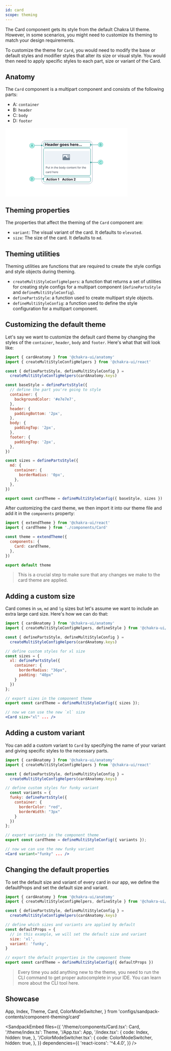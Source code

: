 ```yaml
---
id: card
scope: theming
---
```


The Card component gets its style from the default Chakra UI theme. However, in
some scenarios, you might need to customize its theming to match your design
requirements.

To customize the theme for `Card`, you would need to modify the base or default
styles and modifier styles that alter its size or visual style. You would then
need to apply specific styles to each part, size or variant of the Card.

## Anatomy

The `Card` component is a multipart component and consists of the following
parts:

- A: `container`
- B: `header`
- C: `body`
- D: `footer`

<AspectRatio >
<svg width="384" height="216" viewBox="0 0 384 216" fill="none" xmlns="http://www.w3.org/2000/svg">
<rect width="384" height="216" fill="white"/>
<path d="M262.549 40.5621H125.046C119 40.5621 114.098 45.4635 114.098 51.5098V164.49C114.098 170.536 119 175.438 125.046 175.438H262.549C268.595 175.438 273.497 170.536 273.497 164.49V51.5098C273.497 45.4635 268.595 40.5621 262.549 40.5621Z" fill="white" stroke="#A0AEC0" strokeWidth="0.875817"/>
<path d="M124.944 56.7647V47.8473H126.83V51.5266H130.657V47.8473H132.538V56.7647H130.657V53.081H126.83V56.7647H124.944Z" fill="#171923"/>
<path d="M137.106 56.8953C136.418 56.8953 135.825 56.756 135.329 56.4773C134.836 56.1957 134.455 55.7981 134.188 55.2843C133.921 54.7676 133.788 54.1565 133.788 53.4512C133.788 52.7632 133.921 52.1594 134.188 51.6398C134.455 51.1202 134.831 50.7153 135.316 50.425C135.804 50.1347 136.376 49.9896 137.032 49.9896C137.473 49.9896 137.884 50.0607 138.264 50.2029C138.647 50.3422 138.981 50.5527 139.265 50.8343C139.553 51.1158 139.776 51.47 139.936 51.8967C140.096 52.3205 140.175 52.8169 140.175 53.3858V53.8953H134.528V52.7458H138.429C138.429 52.4787 138.371 52.2421 138.255 52.036C138.139 51.8299 137.978 51.6688 137.772 51.5527C137.569 51.4337 137.332 51.3742 137.062 51.3742C136.781 51.3742 136.531 51.4395 136.313 51.5701C136.098 51.6979 135.93 51.8706 135.808 52.0883C135.686 52.3031 135.624 52.5426 135.621 52.8067V53.8996C135.621 54.2306 135.682 54.5165 135.804 54.7574C135.929 54.9983 136.104 55.1841 136.331 55.3147C136.557 55.4454 136.826 55.5107 137.136 55.5107C137.342 55.5107 137.531 55.4817 137.702 55.4236C137.873 55.3655 138.02 55.2785 138.142 55.1624C138.264 55.0462 138.357 54.904 138.421 54.7356L140.136 54.8489C140.049 55.261 139.871 55.621 139.601 55.9287C139.334 56.2335 138.988 56.4715 138.564 56.6428C138.143 56.8111 137.657 56.8953 137.106 56.8953Z" fill="#171923"/>
<path d="M143.293 56.891C142.866 56.891 142.486 56.817 142.152 56.6689C141.818 56.518 141.554 56.2959 141.36 56.0027C141.168 55.7066 141.072 55.338 141.072 54.8967C141.072 54.5252 141.141 54.2131 141.277 53.9606C141.413 53.708 141.599 53.5049 141.834 53.351C142.069 53.1972 142.336 53.081 142.635 53.0027C142.937 52.9243 143.254 52.8691 143.585 52.8372C143.974 52.7966 144.287 52.7588 144.525 52.724C144.763 52.6863 144.936 52.6311 145.043 52.5585C145.151 52.486 145.204 52.3786 145.204 52.2363V52.2102C145.204 51.9344 145.117 51.7211 144.943 51.5701C144.772 51.4192 144.528 51.3437 144.212 51.3437C143.878 51.3437 143.612 51.4177 143.415 51.5658C143.217 51.7109 143.087 51.8938 143.023 52.1144L141.307 51.9751C141.395 51.5687 141.566 51.2174 141.821 50.9214C142.077 50.6224 142.406 50.393 142.81 50.2334C143.216 50.0708 143.686 49.9896 144.22 49.9896C144.592 49.9896 144.948 50.0331 145.287 50.1202C145.63 50.2073 145.933 50.3422 146.197 50.5251C146.464 50.708 146.675 50.9431 146.829 51.2305C146.982 51.515 147.059 51.8561 147.059 52.2537V56.7647H145.3V55.8373H145.248C145.141 56.0463 144.997 56.2306 144.817 56.3902C144.637 56.547 144.421 56.6704 144.168 56.7603C143.916 56.8474 143.624 56.891 143.293 56.891ZM143.824 55.6108C144.097 55.6108 144.338 55.5571 144.547 55.4497C144.756 55.3394 144.92 55.1914 145.039 55.0056C145.158 54.8198 145.218 54.6094 145.218 54.3742V53.6645C145.159 53.7022 145.08 53.7371 144.978 53.769C144.879 53.798 144.768 53.8256 144.643 53.8517C144.518 53.875 144.393 53.8967 144.268 53.9171C144.143 53.9345 144.03 53.9504 143.929 53.9649C143.711 53.9969 143.521 54.0477 143.358 54.1173C143.196 54.187 143.069 54.2814 142.979 54.4004C142.889 54.5165 142.844 54.6616 142.844 54.8358C142.844 55.0883 142.936 55.2814 143.119 55.4149C143.305 55.5455 143.54 55.6108 143.824 55.6108Z" fill="#171923"/>
<path d="M150.963 56.8736C150.455 56.8736 149.995 56.7429 149.583 56.4817C149.173 56.2175 148.848 55.83 148.607 55.3191C148.369 54.8053 148.25 54.1754 148.25 53.4294C148.25 52.663 148.374 52.0259 148.62 51.5179C148.867 51.007 149.195 50.6253 149.604 50.3727C150.017 50.1173 150.468 49.9896 150.959 49.9896C151.333 49.9896 151.645 50.0534 151.895 50.1811C152.147 50.306 152.35 50.4627 152.504 50.6514C152.661 50.8372 152.78 51.0201 152.861 51.2H152.918V47.8473H154.768V56.7647H152.94V55.6936H152.861C152.774 55.8793 152.651 56.0637 152.491 56.2465C152.334 56.4265 152.13 56.576 151.877 56.695C151.628 56.814 151.323 56.8736 150.963 56.8736ZM151.551 55.3975C151.85 55.3975 152.102 55.3162 152.308 55.1536C152.517 54.9882 152.677 54.7574 152.787 54.4613C152.901 54.1652 152.957 53.8184 152.957 53.4207C152.957 53.023 152.902 52.6776 152.792 52.3844C152.681 52.0912 152.522 51.8648 152.313 51.7051C152.104 51.5455 151.85 51.4656 151.551 51.4656C151.246 51.4656 150.989 51.5484 150.78 51.7138C150.571 51.8793 150.413 52.1086 150.305 52.4018C150.198 52.695 150.144 53.0346 150.144 53.4207C150.144 53.8096 150.198 54.1536 150.305 54.4526C150.416 54.7487 150.574 54.9809 150.78 55.1493C150.989 55.3148 151.246 55.3975 151.551 55.3975Z" fill="#171923"/>
<path d="M159.341 56.8953C158.653 56.8953 158.061 56.756 157.565 56.4773C157.071 56.1957 156.691 55.7981 156.424 55.2843C156.157 54.7676 156.024 54.1565 156.024 53.4512C156.024 52.7632 156.157 52.1594 156.424 51.6398C156.691 51.1202 157.067 50.7153 157.552 50.425C158.04 50.1347 158.611 49.9896 159.267 49.9896C159.709 49.9896 160.119 50.0607 160.5 50.2029C160.883 50.3422 161.217 50.5527 161.501 50.8343C161.789 51.1158 162.012 51.47 162.172 51.8967C162.331 52.3205 162.411 52.8169 162.411 53.3858V53.8953H156.764V52.7458H160.665C160.665 52.4787 160.607 52.2421 160.491 52.036C160.375 51.8299 160.214 51.6688 160.008 51.5527C159.804 51.4337 159.568 51.3742 159.298 51.3742C159.016 51.3742 158.767 51.4395 158.549 51.5701C158.334 51.6979 158.166 51.8706 158.044 52.0883C157.922 52.3031 157.86 52.5426 157.857 52.8067V53.8996C157.857 54.2306 157.918 54.5165 158.04 54.7574C158.164 54.9983 158.34 55.1841 158.566 55.3147C158.793 55.4454 159.061 55.5107 159.372 55.5107C159.578 55.5107 159.767 55.4817 159.938 55.4236C160.109 55.3655 160.256 55.2785 160.378 55.1624C160.5 55.0462 160.593 54.904 160.656 54.7356L162.372 54.8489C162.285 55.261 162.106 55.621 161.836 55.9287C161.569 56.2335 161.224 56.4715 160.8 56.6428C160.379 56.8111 159.893 56.8953 159.341 56.8953Z" fill="#171923"/>
<path d="M163.622 56.7647V50.0766H165.42V51.2436H165.49C165.612 50.8285 165.816 50.515 166.104 50.3031C166.391 50.0883 166.722 49.9808 167.096 49.9808C167.189 49.9808 167.289 49.9867 167.397 49.9983C167.504 50.0099 167.598 50.0258 167.68 50.0462V51.6921C167.593 51.6659 167.472 51.6427 167.318 51.6224C167.165 51.6021 167.024 51.5919 166.896 51.5919C166.623 51.5919 166.379 51.6514 166.164 51.7704C165.953 51.8865 165.784 52.0491 165.659 52.2581C165.537 52.4671 165.477 52.708 165.477 52.9809V56.7647H163.622Z" fill="#171923"/>
<path d="M174.49 59.4121C173.889 59.4121 173.374 59.3293 172.944 59.1639C172.517 59.0013 172.178 58.7792 171.925 58.4977C171.673 58.2161 171.509 57.8997 171.433 57.5485L173.149 57.3177C173.201 57.4512 173.284 57.576 173.397 57.6921C173.51 57.8083 173.66 57.9011 173.845 57.9708C174.034 58.0434 174.263 58.0797 174.533 58.0797C174.937 58.0797 175.269 57.981 175.53 57.7836C175.795 57.5891 175.927 57.2625 175.927 56.8039V55.5804H175.848C175.767 55.7661 175.645 55.9418 175.482 56.1072C175.32 56.2727 175.111 56.4077 174.855 56.5122C174.6 56.6167 174.295 56.6689 173.941 56.6689C173.439 56.6689 172.982 56.5528 172.57 56.3206C172.16 56.0854 171.834 55.7269 171.59 55.2451C171.349 54.7603 171.228 54.1478 171.228 53.4076C171.228 52.65 171.352 52.0172 171.599 51.5092C171.845 51.0012 172.173 50.6209 172.583 50.3684C172.995 50.1158 173.446 49.9896 173.937 49.9896C174.311 49.9896 174.625 50.0534 174.877 50.1811C175.13 50.306 175.333 50.4627 175.487 50.6514C175.644 50.8372 175.764 51.0201 175.848 51.2H175.918V50.0766H177.76V56.83C177.76 57.399 177.62 57.875 177.342 58.2582C177.063 58.6414 176.677 58.9287 176.184 59.1203C175.693 59.3148 175.128 59.4121 174.49 59.4121ZM174.529 55.2756C174.828 55.2756 175.08 55.2015 175.287 55.0535C175.496 54.9026 175.655 54.6877 175.766 54.4091C175.879 54.1275 175.935 53.7908 175.935 53.3989C175.935 53.007 175.88 52.6674 175.77 52.38C175.66 52.0897 175.5 51.8648 175.291 51.7051C175.082 51.5455 174.828 51.4656 174.529 51.4656C174.224 51.4656 173.967 51.5484 173.758 51.7138C173.549 51.8764 173.391 52.1028 173.284 52.3931C173.176 52.6834 173.123 53.0186 173.123 53.3989C173.123 53.785 173.176 54.1188 173.284 54.4004C173.394 54.679 173.552 54.8953 173.758 55.0491C173.967 55.2001 174.224 55.2756 174.529 55.2756Z" fill="#171923"/>
<path d="M182.258 56.8953C181.581 56.8953 180.996 56.7516 180.503 56.4643C180.012 56.174 179.633 55.7705 179.366 55.2538C179.099 54.7342 178.966 54.1319 178.966 53.4468C178.966 52.7559 179.099 52.1521 179.366 51.6354C179.633 51.1158 180.012 50.7124 180.503 50.425C180.996 50.1347 181.581 49.9896 182.258 49.9896C182.934 49.9896 183.517 50.1347 184.008 50.425C184.501 50.7124 184.882 51.1158 185.149 51.6354C185.416 52.1521 185.549 52.7559 185.549 53.4468C185.549 54.1319 185.416 54.7342 185.149 55.2538C184.882 55.7705 184.501 56.174 184.008 56.4643C183.517 56.7516 182.934 56.8953 182.258 56.8953ZM182.266 55.4584C182.574 55.4584 182.831 55.3714 183.037 55.1972C183.243 55.0201 183.398 54.7792 183.503 54.4744C183.61 54.1696 183.664 53.8227 183.664 53.4337C183.664 53.0448 183.61 52.6979 183.503 52.3931C183.398 52.0883 183.243 51.8474 183.037 51.6703C182.831 51.4932 182.574 51.4047 182.266 51.4047C181.956 51.4047 181.694 51.4932 181.483 51.6703C181.274 51.8474 181.115 52.0883 181.008 52.3931C180.903 52.6979 180.851 53.0448 180.851 53.4337C180.851 53.8227 180.903 54.1696 181.008 54.4744C181.115 54.7792 181.274 55.0201 181.483 55.1972C181.694 55.3714 181.956 55.4584 182.266 55.4584Z" fill="#171923"/>
<path d="M189.803 56.8953C189.116 56.8953 188.523 56.756 188.027 56.4773C187.533 56.1957 187.153 55.7981 186.886 55.2843C186.619 54.7676 186.486 54.1565 186.486 53.4512C186.486 52.7632 186.619 52.1594 186.886 51.6398C187.153 51.1202 187.529 50.7153 188.014 50.425C188.502 50.1347 189.073 49.9896 189.729 49.9896C190.171 49.9896 190.581 50.0607 190.962 50.2029C191.345 50.3422 191.679 50.5527 191.963 50.8343C192.251 51.1158 192.474 51.47 192.634 51.8967C192.793 52.3205 192.873 52.8169 192.873 53.3858V53.8953H187.226V52.7458H191.127C191.127 52.4787 191.069 52.2421 190.953 52.036C190.837 51.8299 190.676 51.6688 190.47 51.5527C190.266 51.4337 190.03 51.3742 189.76 51.3742C189.478 51.3742 189.229 51.4395 189.011 51.5701C188.796 51.6979 188.628 51.8706 188.506 52.0883C188.384 52.3031 188.322 52.5426 188.319 52.8067V53.8996C188.319 54.2306 188.38 54.5165 188.502 54.7574C188.626 54.9983 188.802 55.1841 189.028 55.3147C189.255 55.4454 189.523 55.5107 189.834 55.5107C190.04 55.5107 190.229 55.4817 190.4 55.4236C190.571 55.3655 190.718 55.2785 190.84 55.1624C190.962 55.0462 191.055 54.904 191.118 54.7356L192.834 54.8489C192.747 55.261 192.568 55.621 192.298 55.9287C192.031 56.2335 191.686 56.4715 191.262 56.6428C190.841 56.8111 190.355 56.8953 189.803 56.8953Z" fill="#171923"/>
<path d="M199.648 51.9838L197.95 52.0883C197.921 51.9431 197.859 51.8125 197.763 51.6964C197.667 51.5774 197.541 51.4831 197.384 51.4134C197.23 51.3408 197.046 51.3045 196.831 51.3045C196.544 51.3045 196.301 51.3655 196.104 51.4874C195.907 51.6064 195.808 51.7661 195.808 51.9664C195.808 52.126 195.872 52.261 196 52.3713C196.127 52.4816 196.346 52.5701 196.657 52.6369L197.867 52.8807C198.518 53.0143 199.002 53.2291 199.322 53.5252C199.641 53.8213 199.801 54.2102 199.801 54.6921C199.801 55.1304 199.672 55.515 199.413 55.846C199.158 56.1769 198.807 56.4352 198.359 56.621C197.915 56.8039 197.403 56.8953 196.822 56.8953C195.937 56.8953 195.232 56.711 194.706 56.3423C194.184 55.9708 193.878 55.4657 193.788 54.8271L195.612 54.7313C195.667 55.0012 195.801 55.2073 196.013 55.3496C196.224 55.4889 196.496 55.5586 196.827 55.5586C197.152 55.5586 197.413 55.4962 197.611 55.3714C197.811 55.2436 197.912 55.0796 197.915 54.8793C197.912 54.711 197.841 54.5731 197.702 54.4657C197.563 54.3554 197.348 54.2712 197.058 54.2131L195.899 53.9824C195.246 53.8517 194.76 53.6253 194.441 53.3031C194.124 52.9809 193.966 52.5701 193.966 52.0709C193.966 51.6413 194.082 51.2711 194.314 50.9605C194.55 50.6499 194.879 50.4105 195.303 50.2421C195.73 50.0737 196.229 49.9896 196.801 49.9896C197.645 49.9896 198.31 50.1681 198.795 50.5251C199.283 50.8822 199.567 51.3684 199.648 51.9838Z" fill="#171923"/>
<path d="M205.661 52.8982V56.7647H203.807V47.8473H205.609V51.2566H205.688C205.839 50.8619 206.082 50.5527 206.419 50.3292C206.756 50.1028 207.178 49.9896 207.686 49.9896C208.151 49.9896 208.556 50.0912 208.901 50.2944C209.249 50.4946 209.519 50.7835 209.711 51.1608C209.905 51.5353 210.001 51.9838 209.998 52.5063V56.7647H208.143V52.8372C208.146 52.425 208.042 52.1042 207.83 51.8749C207.621 51.6456 207.328 51.5309 206.95 51.5309C206.698 51.5309 206.474 51.5846 206.28 51.6921C206.088 51.7995 205.937 51.9562 205.827 52.1623C205.72 52.3655 205.664 52.6108 205.661 52.8982Z" fill="#171923"/>
<path d="M214.506 56.8953C213.818 56.8953 213.226 56.756 212.729 56.4773C212.236 56.1957 211.856 55.7981 211.589 55.2843C211.322 54.7676 211.188 54.1565 211.188 53.4512C211.188 52.7632 211.322 52.1594 211.589 51.6398C211.856 51.1202 212.232 50.7153 212.716 50.425C213.204 50.1347 213.776 49.9896 214.432 49.9896C214.873 49.9896 215.284 50.0607 215.664 50.2029C216.047 50.3422 216.381 50.5527 216.666 50.8343C216.953 51.1158 217.177 51.47 217.336 51.8967C217.496 52.3205 217.576 52.8169 217.576 53.3858V53.8953H211.928V52.7458H215.83C215.83 52.4787 215.772 52.2421 215.655 52.036C215.539 51.8299 215.378 51.6688 215.172 51.5527C214.969 51.4337 214.732 51.3742 214.462 51.3742C214.181 51.3742 213.931 51.4395 213.713 51.5701C213.499 51.6979 213.33 51.8706 213.208 52.0883C213.086 52.3031 213.024 52.5426 213.021 52.8067V53.8996C213.021 54.2306 213.082 54.5165 213.204 54.7574C213.329 54.9983 213.504 55.1841 213.731 55.3147C213.957 55.4454 214.226 55.5107 214.536 55.5107C214.743 55.5107 214.931 55.4817 215.102 55.4236C215.274 55.3655 215.42 55.2785 215.542 55.1624C215.664 55.0462 215.757 54.904 215.821 54.7356L217.536 54.8489C217.449 55.261 217.271 55.621 217.001 55.9287C216.734 56.2335 216.388 56.4715 215.965 56.6428C215.544 56.8111 215.057 56.8953 214.506 56.8953Z" fill="#171923"/>
<path d="M218.786 56.7647V50.0766H220.584V51.2436H220.654C220.776 50.8285 220.981 50.515 221.268 50.3031C221.555 50.0883 221.886 49.9808 222.261 49.9808C222.354 49.9808 222.454 49.9867 222.561 49.9983C222.669 50.0099 222.763 50.0258 222.844 50.0462V51.6921C222.757 51.6659 222.637 51.6427 222.483 51.6224C222.329 51.6021 222.188 51.5919 222.06 51.5919C221.788 51.5919 221.544 51.6514 221.329 51.7704C221.117 51.8865 220.949 52.0491 220.824 52.2581C220.702 52.4671 220.641 52.708 220.641 52.9809V56.7647H218.786Z" fill="#171923"/>
<path d="M226.54 56.8953C225.852 56.8953 225.26 56.756 224.763 56.4773C224.27 56.1957 223.89 55.7981 223.623 55.2843C223.356 54.7676 223.222 54.1565 223.222 53.4512C223.222 52.7632 223.356 52.1594 223.623 51.6398C223.89 51.1202 224.266 50.7153 224.75 50.425C225.238 50.1347 225.81 49.9896 226.466 49.9896C226.907 49.9896 227.318 50.0607 227.698 50.2029C228.081 50.3422 228.415 50.5527 228.7 50.8343C228.987 51.1158 229.21 51.47 229.37 51.8967C229.53 52.3205 229.61 52.8169 229.61 53.3858V53.8953H223.962V52.7458H227.864C227.864 52.4787 227.806 52.2421 227.689 52.036C227.573 51.8299 227.412 51.6688 227.206 51.5527C227.003 51.4337 226.766 51.3742 226.496 51.3742C226.215 51.3742 225.965 51.4395 225.747 51.5701C225.533 51.6979 225.364 51.8706 225.242 52.0883C225.12 52.3031 225.058 52.5426 225.055 52.8067V53.8996C225.055 54.2306 225.116 54.5165 225.238 54.7574C225.363 54.9983 225.538 55.1841 225.765 55.3147C225.991 55.4454 226.26 55.5107 226.57 55.5107C226.776 55.5107 226.965 55.4817 227.136 55.4236C227.308 55.3655 227.454 55.2785 227.576 55.1624C227.698 55.0462 227.791 54.904 227.855 54.7356L229.57 54.8489C229.483 55.261 229.305 55.621 229.035 55.9287C228.768 56.2335 228.422 56.4715 227.999 56.6428C227.578 56.8111 227.091 56.8953 226.54 56.8953Z" fill="#171923"/>
<path d="M231.904 56.8779C231.617 56.8779 231.37 56.7763 231.164 56.5731C230.961 56.367 230.859 56.1203 230.859 55.8329C230.859 55.5484 230.961 55.3046 231.164 55.1014C231.37 54.8982 231.617 54.7966 231.904 54.7966C232.183 54.7966 232.427 54.8982 232.636 55.1014C232.845 55.3046 232.949 55.5484 232.949 55.8329C232.949 56.0245 232.9 56.2001 232.801 56.3598C232.705 56.5165 232.579 56.6428 232.422 56.7386C232.266 56.8315 232.093 56.8779 231.904 56.8779Z" fill="#171923"/>
<path d="M235.556 56.8779C235.269 56.8779 235.022 56.7763 234.816 56.5731C234.613 56.367 234.511 56.1203 234.511 55.8329C234.511 55.5484 234.613 55.3046 234.816 55.1014C235.022 54.8982 235.269 54.7966 235.556 54.7966C235.835 54.7966 236.079 54.8982 236.288 55.1014C236.497 55.3046 236.601 55.5484 236.601 55.8329C236.601 56.0245 236.552 56.2001 236.453 56.3598C236.358 56.5165 236.231 56.6428 236.075 56.7386C235.918 56.8315 235.745 56.8779 235.556 56.8779Z" fill="#171923"/>
<path d="M239.208 56.8779C238.921 56.8779 238.674 56.7763 238.468 56.5731C238.265 56.367 238.163 56.1203 238.163 55.8329C238.163 55.5484 238.265 55.3046 238.468 55.1014C238.674 54.8982 238.921 54.7966 239.208 54.7966C239.487 54.7966 239.731 54.8982 239.94 55.1014C240.149 55.3046 240.253 55.5484 240.253 55.8329C240.253 56.0245 240.204 56.2001 240.105 56.3598C240.01 56.5165 239.883 56.6428 239.727 56.7386C239.57 56.8315 239.397 56.8779 239.208 56.8779Z" fill="#171923"/>
<path d="M124.17 72.5294H264.301V114.569H124.17V72.5294Z" fill="#EDF2F7"/>
<path d="M127.569 127.706V121.336H129.721C130.22 121.336 130.629 121.426 130.946 121.607C131.265 121.785 131.502 122.027 131.655 122.332C131.809 122.636 131.885 122.976 131.885 123.352C131.885 123.727 131.809 124.068 131.655 124.375C131.504 124.682 131.27 124.926 130.952 125.109C130.635 125.289 130.229 125.379 129.733 125.379H128.191V124.695H129.708C130.05 124.695 130.325 124.636 130.533 124.518C130.74 124.4 130.89 124.24 130.984 124.039C131.079 123.836 131.127 123.607 131.127 123.352C131.127 123.097 131.079 122.869 130.984 122.667C130.89 122.466 130.739 122.309 130.529 122.195C130.32 122.079 130.042 122.021 129.696 122.021H128.34V127.706H127.569Z" fill="#2D3748"/>
<path d="M136.039 125.753V122.929H136.773V127.706H136.039V126.897H135.989C135.877 127.14 135.703 127.346 135.467 127.516C135.23 127.684 134.932 127.768 134.571 127.768C134.272 127.768 134.007 127.703 133.775 127.572C133.543 127.439 133.36 127.24 133.227 126.975C133.095 126.708 133.028 126.371 133.028 125.964V122.929H133.762V125.914C133.762 126.263 133.86 126.541 134.055 126.748C134.252 126.955 134.503 127.059 134.807 127.059C134.99 127.059 135.175 127.012 135.364 126.919C135.555 126.826 135.715 126.683 135.843 126.49C135.974 126.297 136.039 126.051 136.039 125.753Z" fill="#2D3748"/>
<path d="M140.195 122.929V123.551H137.719V122.929H140.195ZM138.441 121.784H139.175V126.337C139.175 126.545 139.205 126.7 139.265 126.804C139.327 126.906 139.406 126.974 139.501 127.009C139.599 127.042 139.702 127.059 139.809 127.059C139.89 127.059 139.957 127.055 140.008 127.047C140.06 127.036 140.102 127.028 140.133 127.022L140.282 127.681C140.232 127.7 140.163 127.718 140.074 127.737C139.985 127.758 139.872 127.768 139.735 127.768C139.527 127.768 139.324 127.723 139.125 127.634C138.928 127.545 138.764 127.409 138.634 127.227C138.505 127.044 138.441 126.814 138.441 126.536V121.784Z" fill="#2D3748"/>
<path d="M143.762 127.706V122.929H144.496V127.706H143.762ZM144.136 122.132C143.992 122.132 143.869 122.084 143.765 121.986C143.664 121.889 143.613 121.772 143.613 121.635C143.613 121.498 143.664 121.381 143.765 121.283C143.869 121.186 143.992 121.137 144.136 121.137C144.279 121.137 144.401 121.186 144.503 121.283C144.606 121.381 144.658 121.498 144.658 121.635C144.658 121.772 144.606 121.889 144.503 121.986C144.401 122.084 144.279 122.132 144.136 122.132Z" fill="#2D3748"/>
<path d="M146.575 124.832V127.706H145.841V122.929H146.55V123.675H146.612C146.724 123.433 146.894 123.238 147.122 123.09C147.35 122.941 147.645 122.866 148.005 122.866C148.329 122.866 148.612 122.933 148.854 123.066C149.097 123.196 149.286 123.395 149.42 123.663C149.555 123.928 149.623 124.264 149.623 124.67V127.706H148.889V124.72C148.889 124.345 148.791 124.052 148.596 123.843C148.401 123.632 148.134 123.526 147.794 123.526C147.56 123.526 147.35 123.577 147.166 123.678C146.983 123.78 146.839 123.928 146.733 124.123C146.628 124.318 146.575 124.554 146.575 124.832Z" fill="#2D3748"/>
<path d="M155.505 122.929V123.551H153.029V122.929H155.505ZM153.751 121.784H154.485V126.337C154.485 126.545 154.515 126.7 154.575 126.804C154.637 126.906 154.716 126.974 154.811 127.009C154.909 127.042 155.011 127.059 155.119 127.059C155.2 127.059 155.266 127.055 155.318 127.047C155.37 127.036 155.411 127.028 155.442 127.022L155.592 127.681C155.542 127.7 155.473 127.718 155.383 127.737C155.294 127.758 155.181 127.768 155.044 127.768C154.837 127.768 154.634 127.723 154.435 127.634C154.238 127.545 154.074 127.409 153.943 127.227C153.815 127.044 153.751 126.814 153.751 126.536V121.784Z" fill="#2D3748"/>
<path d="M157.445 124.832V127.706H156.711V121.336H157.445V123.675H157.508C157.62 123.428 157.788 123.232 158.011 123.087C158.237 122.94 158.538 122.866 158.913 122.866C159.239 122.866 159.524 122.932 159.769 123.062C160.013 123.191 160.203 123.389 160.338 123.656C160.475 123.922 160.543 124.26 160.543 124.67V127.706H159.809V124.72C159.809 124.341 159.711 124.047 159.514 123.84C159.319 123.631 159.048 123.526 158.702 123.526C158.461 123.526 158.246 123.577 158.055 123.678C157.866 123.78 157.717 123.928 157.607 124.123C157.499 124.318 157.445 124.554 157.445 124.832Z" fill="#2D3748"/>
<path d="M163.889 127.805C163.429 127.805 163.031 127.704 162.698 127.501C162.366 127.295 162.11 127.009 161.929 126.642C161.751 126.273 161.662 125.844 161.662 125.355C161.662 124.865 161.751 124.434 161.929 124.061C162.11 123.685 162.361 123.393 162.682 123.184C163.006 122.972 163.383 122.866 163.814 122.866C164.063 122.866 164.309 122.908 164.551 122.991C164.794 123.074 165.015 123.209 165.214 123.395C165.413 123.58 165.571 123.824 165.69 124.129C165.808 124.434 165.867 124.809 165.867 125.255V125.566H162.184V124.932H165.12C165.12 124.662 165.067 124.422 164.959 124.21C164.853 123.999 164.702 123.832 164.505 123.709C164.31 123.587 164.08 123.526 163.814 123.526C163.522 123.526 163.269 123.598 163.055 123.744C162.844 123.887 162.681 124.073 162.567 124.303C162.453 124.534 162.396 124.78 162.396 125.044V125.467C162.396 125.827 162.458 126.133 162.583 126.384C162.709 126.633 162.884 126.823 163.108 126.953C163.332 127.082 163.592 127.146 163.889 127.146C164.082 127.146 164.256 127.119 164.411 127.065C164.569 127.009 164.705 126.926 164.819 126.816C164.933 126.704 165.021 126.565 165.083 126.4L165.792 126.599C165.718 126.839 165.592 127.051 165.416 127.233C165.24 127.414 165.022 127.555 164.763 127.656C164.504 127.756 164.212 127.805 163.889 127.805Z" fill="#2D3748"/>
<path d="M169.546 127.706V121.336H170.28V123.688H170.342C170.396 123.605 170.471 123.499 170.566 123.37C170.664 123.24 170.803 123.124 170.983 123.022C171.166 122.918 171.412 122.866 171.723 122.866C172.126 122.866 172.48 122.967 172.787 123.168C173.094 123.369 173.333 123.654 173.505 124.023C173.678 124.393 173.764 124.828 173.764 125.33C173.764 125.836 173.678 126.274 173.505 126.645C173.333 127.014 173.095 127.301 172.79 127.504C172.485 127.705 172.134 127.805 171.736 127.805C171.429 127.805 171.183 127.755 170.999 127.653C170.814 127.549 170.672 127.432 170.573 127.302C170.473 127.169 170.396 127.059 170.342 126.972H170.255V127.706H169.546ZM170.268 125.317C170.268 125.678 170.321 125.996 170.426 126.272C170.532 126.546 170.687 126.76 170.89 126.916C171.093 127.069 171.342 127.146 171.636 127.146C171.943 127.146 172.199 127.065 172.404 126.903C172.612 126.74 172.767 126.52 172.871 126.244C172.977 125.966 173.03 125.657 173.03 125.317C173.03 124.981 172.978 124.679 172.874 124.409C172.772 124.137 172.618 123.923 172.411 123.765C172.205 123.606 171.947 123.526 171.636 123.526C171.338 123.526 171.087 123.602 170.884 123.753C170.68 123.902 170.527 124.112 170.423 124.381C170.32 124.649 170.268 124.961 170.268 125.317Z" fill="#2D3748"/>
<path d="M176.827 127.805C176.396 127.805 176.017 127.703 175.692 127.497C175.368 127.292 175.115 127.005 174.933 126.636C174.753 126.267 174.662 125.836 174.662 125.342C174.662 124.845 174.753 124.41 174.933 124.039C175.115 123.668 175.368 123.38 175.692 123.174C176.017 122.969 176.396 122.866 176.827 122.866C177.258 122.866 177.636 122.969 177.959 123.174C178.285 123.38 178.538 123.668 178.718 124.039C178.9 124.41 178.992 124.845 178.992 125.342C178.992 125.836 178.9 126.267 178.718 126.636C178.538 127.005 178.285 127.292 177.959 127.497C177.636 127.703 177.258 127.805 176.827 127.805ZM176.827 127.146C177.155 127.146 177.424 127.062 177.636 126.894C177.847 126.726 178.004 126.505 178.105 126.232C178.207 125.958 178.258 125.661 178.258 125.342C178.258 125.023 178.207 124.725 178.105 124.45C178.004 124.174 177.847 123.951 177.636 123.781C177.424 123.611 177.155 123.526 176.827 123.526C176.499 123.526 176.23 123.611 176.018 123.781C175.807 123.951 175.65 124.174 175.549 124.45C175.447 124.725 175.396 125.023 175.396 125.342C175.396 125.661 175.447 125.958 175.549 126.232C175.65 126.505 175.807 126.726 176.018 126.894C176.23 127.062 176.499 127.146 176.827 127.146Z" fill="#2D3748"/>
<path d="M181.916 127.805C181.518 127.805 181.166 127.705 180.862 127.504C180.557 127.301 180.318 127.014 180.146 126.645C179.974 126.274 179.888 125.836 179.888 125.33C179.888 124.828 179.974 124.393 180.146 124.023C180.318 123.654 180.558 123.369 180.865 123.168C181.172 122.967 181.526 122.866 181.928 122.866C182.239 122.866 182.485 122.918 182.666 123.022C182.848 123.124 182.987 123.24 183.082 123.37C183.18 123.499 183.255 123.605 183.309 123.688H183.372V121.336H184.106V127.706H183.396V126.972H183.309C183.255 127.059 183.179 127.169 183.079 127.302C182.98 127.432 182.838 127.549 182.653 127.653C182.469 127.755 182.223 127.805 181.916 127.805ZM182.016 127.146C182.31 127.146 182.559 127.069 182.762 126.916C182.965 126.76 183.12 126.546 183.225 126.272C183.331 125.996 183.384 125.678 183.384 125.317C183.384 124.961 183.332 124.649 183.229 124.381C183.125 124.112 182.971 123.902 182.768 123.753C182.565 123.602 182.314 123.526 182.016 123.526C181.705 123.526 181.445 123.606 181.238 123.765C181.033 123.923 180.878 124.137 180.775 124.409C180.673 124.679 180.622 124.981 180.622 125.317C180.622 125.657 180.674 125.966 180.778 126.244C180.883 126.52 181.039 126.74 181.244 126.903C181.452 127.065 181.709 127.146 182.016 127.146Z" fill="#2D3748"/>
<path d="M186.025 129.497C185.9 129.497 185.789 129.487 185.692 129.466C185.594 129.448 185.527 129.429 185.49 129.41L185.676 128.763C185.855 128.809 186.012 128.826 186.149 128.813C186.286 128.801 186.407 128.739 186.513 128.63C186.621 128.522 186.719 128.347 186.808 128.104L186.945 127.731L185.179 122.929H185.975L187.293 126.736H187.343L188.662 122.929H189.458L187.43 128.403C187.339 128.649 187.226 128.854 187.091 129.015C186.957 129.179 186.8 129.3 186.622 129.379C186.445 129.458 186.246 129.497 186.025 129.497Z" fill="#2D3748"/>
<path d="M194.831 127.805C194.383 127.805 193.997 127.7 193.674 127.488C193.35 127.277 193.102 126.985 192.928 126.614C192.753 126.243 192.666 125.819 192.666 125.342C192.666 124.857 192.755 124.429 192.934 124.058C193.114 123.684 193.365 123.393 193.686 123.184C194.01 122.972 194.387 122.866 194.818 122.866C195.154 122.866 195.457 122.929 195.727 123.053C195.996 123.178 196.217 123.352 196.389 123.576C196.561 123.8 196.668 124.061 196.709 124.359H195.975C195.919 124.142 195.795 123.949 195.602 123.781C195.411 123.611 195.154 123.526 194.831 123.526C194.545 123.526 194.294 123.6 194.078 123.75C193.865 123.897 193.698 124.105 193.578 124.375C193.459 124.642 193.4 124.957 193.4 125.317C193.4 125.686 193.458 126.008 193.574 126.281C193.693 126.555 193.858 126.768 194.072 126.919C194.288 127.07 194.541 127.146 194.831 127.146C195.022 127.146 195.195 127.113 195.35 127.047C195.506 126.98 195.637 126.885 195.745 126.76C195.853 126.636 195.93 126.487 195.975 126.313H196.709C196.668 126.595 196.565 126.849 196.402 127.075C196.24 127.298 196.025 127.477 195.758 127.609C195.492 127.74 195.183 127.805 194.831 127.805Z" fill="#2D3748"/>
<path d="M199.723 127.805C199.292 127.805 198.913 127.703 198.588 127.497C198.265 127.292 198.012 127.005 197.829 126.636C197.649 126.267 197.559 125.836 197.559 125.342C197.559 124.845 197.649 124.41 197.829 124.039C198.012 123.668 198.265 123.38 198.588 123.174C198.913 122.969 199.292 122.866 199.723 122.866C200.154 122.866 200.532 122.969 200.855 123.174C201.181 123.38 201.434 123.668 201.614 124.039C201.797 124.41 201.888 124.845 201.888 125.342C201.888 125.836 201.797 126.267 201.614 126.636C201.434 127.005 201.181 127.292 200.855 127.497C200.532 127.703 200.154 127.805 199.723 127.805ZM199.723 127.146C200.051 127.146 200.32 127.062 200.532 126.894C200.743 126.726 200.9 126.505 201.001 126.232C201.103 125.958 201.154 125.661 201.154 125.342C201.154 125.023 201.103 124.725 201.001 124.45C200.9 124.174 200.743 123.951 200.532 123.781C200.32 123.611 200.051 123.526 199.723 123.526C199.396 123.526 199.126 123.611 198.915 123.781C198.703 123.951 198.547 124.174 198.445 124.45C198.343 124.725 198.293 125.023 198.293 125.342C198.293 125.661 198.343 125.958 198.445 126.232C198.547 126.505 198.703 126.726 198.915 126.894C199.126 127.062 199.396 127.146 199.723 127.146Z" fill="#2D3748"/>
<path d="M203.742 124.832V127.706H203.008V122.929H203.717V123.675H203.78C203.892 123.433 204.062 123.238 204.29 123.09C204.518 122.941 204.812 122.866 205.173 122.866C205.496 122.866 205.779 122.933 206.022 123.066C206.265 123.196 206.453 123.395 206.588 123.663C206.723 123.928 206.79 124.264 206.79 124.67V127.706H206.056V124.72C206.056 124.345 205.959 124.052 205.764 123.843C205.569 123.632 205.301 123.526 204.961 123.526C204.727 123.526 204.518 123.577 204.333 123.678C204.151 123.78 204.007 123.928 203.901 124.123C203.795 124.318 203.742 124.554 203.742 124.832Z" fill="#2D3748"/>
<path d="M210.209 122.929V123.551H207.733V122.929H210.209ZM208.455 121.784H209.189V126.337C209.189 126.545 209.219 126.7 209.279 126.804C209.341 126.906 209.42 126.974 209.515 127.009C209.613 127.042 209.716 127.059 209.823 127.059C209.904 127.059 209.971 127.055 210.022 127.047C210.074 127.036 210.116 127.028 210.147 127.022L210.296 127.681C210.246 127.7 210.177 127.718 210.088 127.737C209.999 127.758 209.886 127.768 209.749 127.768C209.541 127.768 209.338 127.723 209.139 127.634C208.942 127.545 208.778 127.409 208.648 127.227C208.519 127.044 208.455 126.814 208.455 126.536V121.784Z" fill="#2D3748"/>
<path d="M213.265 127.805C212.804 127.805 212.407 127.704 212.074 127.501C211.742 127.295 211.486 127.009 211.305 126.642C211.127 126.273 211.038 125.844 211.038 125.355C211.038 124.865 211.127 124.434 211.305 124.061C211.486 123.685 211.737 123.393 212.058 123.184C212.381 122.972 212.759 122.866 213.19 122.866C213.439 122.866 213.685 122.908 213.927 122.991C214.17 123.074 214.391 123.209 214.59 123.395C214.789 123.58 214.947 123.824 215.066 124.129C215.184 124.434 215.243 124.809 215.243 125.255V125.566H211.56V124.932H214.496C214.496 124.662 214.442 124.422 214.335 124.21C214.229 123.999 214.078 123.832 213.881 123.709C213.686 123.587 213.456 123.526 213.19 123.526C212.898 123.526 212.645 123.598 212.431 123.744C212.22 123.887 212.057 124.073 211.943 124.303C211.829 124.534 211.772 124.78 211.772 125.044V125.467C211.772 125.827 211.834 126.133 211.958 126.384C212.085 126.633 212.26 126.823 212.484 126.953C212.708 127.082 212.968 127.146 213.265 127.146C213.458 127.146 213.632 127.119 213.787 127.065C213.945 127.009 214.081 126.926 214.195 126.816C214.309 126.704 214.397 126.565 214.459 126.4L215.168 126.599C215.094 126.839 214.968 127.051 214.792 127.233C214.616 127.414 214.398 127.555 214.139 127.656C213.88 127.756 213.588 127.805 213.265 127.805Z" fill="#2D3748"/>
<path d="M217.093 124.832V127.706H216.359V122.929H217.068V123.675H217.131C217.243 123.433 217.413 123.238 217.641 123.09C217.869 122.941 218.163 122.866 218.524 122.866C218.847 122.866 219.13 122.933 219.373 123.066C219.616 123.196 219.804 123.395 219.939 123.663C220.074 123.928 220.141 124.264 220.141 124.67V127.706H219.407V124.72C219.407 124.345 219.31 124.052 219.115 123.843C218.92 123.632 218.653 123.526 218.313 123.526C218.078 123.526 217.869 123.577 217.684 123.678C217.502 123.78 217.358 123.928 217.252 124.123C217.146 124.318 217.093 124.554 217.093 124.832Z" fill="#2D3748"/>
<path d="M223.56 122.929V123.551H221.084V122.929H223.56ZM221.806 121.784H222.54V126.337C222.54 126.545 222.57 126.7 222.63 126.804C222.692 126.906 222.771 126.974 222.867 127.009C222.964 127.042 223.067 127.059 223.174 127.059C223.255 127.059 223.322 127.055 223.373 127.047C223.425 127.036 223.467 127.028 223.498 127.022L223.647 127.681C223.597 127.7 223.528 127.718 223.439 127.737C223.35 127.758 223.237 127.768 223.1 127.768C222.892 127.768 222.689 127.723 222.49 127.634C222.293 127.545 222.129 127.409 221.999 127.227C221.87 127.044 221.806 126.814 221.806 126.536V121.784Z" fill="#2D3748"/>
<path d="M229.255 122.929V123.551H226.68V122.929H229.255ZM227.451 127.706V122.269C227.451 121.996 227.515 121.768 227.644 121.585C227.772 121.403 227.939 121.266 228.144 121.175C228.35 121.083 228.566 121.038 228.794 121.038C228.975 121.038 229.122 121.052 229.236 121.081C229.35 121.11 229.435 121.137 229.491 121.162L229.28 121.797C229.242 121.784 229.191 121.769 229.124 121.75C229.06 121.731 228.975 121.722 228.869 121.722C228.627 121.722 228.451 121.783 228.344 121.905C228.238 122.028 228.185 122.207 228.185 122.444V127.706H227.451Z" fill="#2D3748"/>
<path d="M232.027 127.805C231.596 127.805 231.218 127.703 230.892 127.497C230.569 127.292 230.316 127.005 230.133 126.636C229.953 126.267 229.863 125.836 229.863 125.342C229.863 124.845 229.953 124.41 230.133 124.039C230.316 123.668 230.569 123.38 230.892 123.174C231.218 122.969 231.596 122.866 232.027 122.866C232.459 122.866 232.836 122.969 233.16 123.174C233.485 123.38 233.738 123.668 233.918 124.039C234.101 124.41 234.192 124.845 234.192 125.342C234.192 125.836 234.101 126.267 233.918 126.636C233.738 127.005 233.485 127.292 233.16 127.497C232.836 127.703 232.459 127.805 232.027 127.805ZM232.027 127.146C232.355 127.146 232.625 127.062 232.836 126.894C233.048 126.726 233.204 126.505 233.306 126.232C233.407 125.958 233.458 125.661 233.458 125.342C233.458 125.023 233.407 124.725 233.306 124.45C233.204 124.174 233.048 123.951 232.836 123.781C232.625 123.611 232.355 123.526 232.027 123.526C231.7 123.526 231.43 123.611 231.219 123.781C231.007 123.951 230.851 124.174 230.749 124.45C230.648 124.725 230.597 125.023 230.597 125.342C230.597 125.661 230.648 125.958 230.749 126.232C230.851 126.505 231.007 126.726 231.219 126.894C231.43 127.062 231.7 127.146 232.027 127.146Z" fill="#2D3748"/>
<path d="M235.313 127.706V122.929H236.022V123.65H236.071C236.159 123.414 236.316 123.222 236.544 123.075C236.772 122.928 237.029 122.854 237.315 122.854C237.369 122.854 237.437 122.855 237.518 122.857C237.599 122.859 237.66 122.862 237.701 122.866V123.613C237.676 123.607 237.619 123.597 237.53 123.585C237.443 123.57 237.351 123.563 237.253 123.563C237.021 123.563 236.814 123.612 236.631 123.709C236.451 123.805 236.308 123.937 236.202 124.107C236.098 124.275 236.047 124.467 236.047 124.683V127.706H235.313Z" fill="#2D3748"/>
<path d="M243.112 122.929V123.551H240.636V122.929H243.112ZM241.358 121.784H242.092V126.337C242.092 126.545 242.122 126.7 242.182 126.804C242.244 126.906 242.323 126.974 242.418 127.009C242.516 127.042 242.619 127.059 242.726 127.059C242.807 127.059 242.874 127.055 242.925 127.047C242.977 127.036 243.019 127.028 243.05 127.022L243.199 127.681C243.149 127.7 243.08 127.718 242.991 127.737C242.902 127.758 242.789 127.768 242.652 127.768C242.444 127.768 242.241 127.723 242.042 127.634C241.845 127.545 241.681 127.409 241.551 127.227C241.422 127.044 241.358 126.814 241.358 126.536V121.784Z" fill="#2D3748"/>
<path d="M245.053 124.832V127.706H244.319V121.336H245.053V123.675H245.115C245.227 123.428 245.395 123.232 245.619 123.087C245.845 122.94 246.145 122.866 246.521 122.866C246.846 122.866 247.131 122.932 247.376 123.062C247.621 123.191 247.81 123.389 247.945 123.656C248.082 123.922 248.15 124.26 248.15 124.67V127.706H247.416V124.72C247.416 124.341 247.318 124.047 247.121 123.84C246.926 123.631 246.656 123.526 246.309 123.526C246.069 123.526 245.853 123.577 245.662 123.678C245.474 123.78 245.324 123.928 245.215 124.123C245.107 124.318 245.053 124.554 245.053 124.832Z" fill="#2D3748"/>
<path d="M251.496 127.805C251.036 127.805 250.639 127.704 250.305 127.501C249.973 127.295 249.717 127.009 249.537 126.642C249.359 126.273 249.269 125.844 249.269 125.355C249.269 124.865 249.359 124.434 249.537 124.061C249.717 123.685 249.968 123.393 250.289 123.184C250.613 122.972 250.99 122.866 251.422 122.866C251.67 122.866 251.916 122.908 252.159 122.991C252.401 123.074 252.622 123.209 252.821 123.395C253.02 123.58 253.179 123.824 253.297 124.129C253.415 124.434 253.474 124.809 253.474 125.255V125.566H249.792V124.932H252.728C252.728 124.662 252.674 124.422 252.566 124.21C252.46 123.999 252.309 123.832 252.112 123.709C251.917 123.587 251.687 123.526 251.422 123.526C251.129 123.526 250.876 123.598 250.663 123.744C250.451 123.887 250.288 124.073 250.174 124.303C250.06 124.534 250.003 124.78 250.003 125.044V125.467C250.003 125.827 250.066 126.133 250.19 126.384C250.316 126.633 250.492 126.823 250.716 126.953C250.939 127.082 251.2 127.146 251.496 127.146C251.689 127.146 251.863 127.119 252.019 127.065C252.176 127.009 252.312 126.926 252.426 126.816C252.54 126.704 252.628 126.565 252.691 126.4L253.4 126.599C253.325 126.839 253.2 127.051 253.023 127.233C252.847 127.414 252.629 127.555 252.37 127.656C252.111 127.756 251.82 127.805 251.496 127.805Z" fill="#2D3748"/>
<path d="M129.41 141.818C128.962 141.818 128.576 141.713 128.253 141.501C127.929 141.29 127.681 140.998 127.506 140.627C127.332 140.256 127.245 139.832 127.245 139.355C127.245 138.87 127.334 138.442 127.513 138.071C127.693 137.698 127.944 137.406 128.265 137.197C128.589 136.985 128.966 136.88 129.397 136.88C129.733 136.88 130.036 136.942 130.306 137.066C130.575 137.191 130.796 137.365 130.968 137.589C131.14 137.813 131.247 138.074 131.288 138.372H130.554C130.498 138.155 130.374 137.962 130.181 137.794C129.99 137.624 129.733 137.539 129.41 137.539C129.124 137.539 128.873 137.614 128.657 137.763C128.444 137.91 128.277 138.118 128.156 138.388C128.038 138.655 127.979 138.97 127.979 139.33C127.979 139.699 128.037 140.021 128.153 140.294C128.271 140.568 128.437 140.781 128.651 140.932C128.867 141.083 129.119 141.159 129.41 141.159C129.601 141.159 129.774 141.126 129.929 141.06C130.085 140.993 130.216 140.898 130.324 140.773C130.432 140.649 130.509 140.5 130.554 140.326H131.288C131.247 140.608 131.144 140.862 130.98 141.088C130.819 141.312 130.604 141.49 130.337 141.623C130.071 141.753 129.762 141.818 129.41 141.818Z" fill="#2D3748"/>
<path d="M133.767 141.831C133.464 141.831 133.19 141.774 132.943 141.66C132.696 141.544 132.5 141.377 132.355 141.159C132.21 140.939 132.137 140.674 132.137 140.363C132.137 140.089 132.191 139.867 132.299 139.697C132.407 139.525 132.551 139.39 132.731 139.293C132.912 139.196 133.111 139.123 133.329 139.075C133.548 139.026 133.769 138.986 133.991 138.957C134.281 138.92 134.517 138.892 134.697 138.873C134.879 138.852 135.012 138.818 135.095 138.771C135.18 138.723 135.223 138.64 135.223 138.522V138.497C135.223 138.19 135.139 137.952 134.971 137.781C134.805 137.611 134.553 137.526 134.215 137.526C133.865 137.526 133.59 137.603 133.391 137.757C133.192 137.91 133.052 138.074 132.971 138.248L132.274 137.999C132.399 137.709 132.565 137.483 132.772 137.321C132.981 137.157 133.209 137.043 133.456 136.979C133.705 136.913 133.95 136.88 134.19 136.88C134.344 136.88 134.52 136.898 134.719 136.936C134.92 136.971 135.114 137.044 135.3 137.156C135.489 137.268 135.646 137.437 135.77 137.663C135.894 137.889 135.957 138.192 135.957 138.571V141.719H135.223V141.072H135.185C135.136 141.176 135.053 141.287 134.937 141.405C134.82 141.523 134.666 141.624 134.473 141.707C134.28 141.789 134.045 141.831 133.767 141.831ZM133.879 141.172C134.169 141.172 134.414 141.115 134.613 141C134.814 140.886 134.966 140.739 135.067 140.559C135.171 140.378 135.223 140.189 135.223 139.99V139.318C135.192 139.355 135.123 139.389 135.017 139.421C134.914 139.45 134.793 139.475 134.657 139.498C134.522 139.519 134.39 139.538 134.262 139.554C134.135 139.569 134.032 139.581 133.954 139.592C133.763 139.616 133.585 139.657 133.419 139.713C133.255 139.767 133.122 139.849 133.021 139.959C132.921 140.066 132.871 140.214 132.871 140.4C132.871 140.655 132.966 140.848 133.154 140.979C133.345 141.107 133.587 141.172 133.879 141.172Z" fill="#2D3748"/>
<path d="M137.296 141.719V136.942H138.005V137.663H138.055C138.142 137.427 138.3 137.235 138.528 137.088C138.756 136.941 139.013 136.867 139.299 136.867C139.353 136.867 139.421 136.868 139.501 136.87C139.582 136.872 139.643 136.875 139.685 136.88V137.626C139.66 137.62 139.603 137.61 139.514 137.598C139.427 137.583 139.335 137.576 139.237 137.576C139.005 137.576 138.797 137.625 138.615 137.722C138.435 137.818 138.292 137.95 138.186 138.121C138.082 138.288 138.03 138.48 138.03 138.696V141.719H137.296Z" fill="#2D3748"/>
<path d="M142.213 141.818C141.815 141.818 141.464 141.718 141.159 141.517C140.854 141.314 140.616 141.027 140.444 140.658C140.272 140.287 140.186 139.849 140.186 139.343C140.186 138.841 140.272 138.406 140.444 138.037C140.616 137.667 140.855 137.382 141.162 137.181C141.469 136.98 141.824 136.88 142.226 136.88C142.537 136.88 142.783 136.931 142.963 137.035C143.145 137.137 143.284 137.253 143.38 137.383C143.477 137.512 143.553 137.618 143.607 137.701H143.669V135.349H144.403V141.719H143.694V140.985H143.607C143.553 141.072 143.476 141.182 143.377 141.315C143.277 141.445 143.135 141.562 142.951 141.666C142.766 141.768 142.52 141.818 142.213 141.818ZM142.313 141.159C142.607 141.159 142.856 141.082 143.059 140.929C143.263 140.773 143.417 140.559 143.523 140.285C143.629 140.009 143.681 139.691 143.681 139.33C143.681 138.974 143.63 138.662 143.526 138.394C143.422 138.125 143.269 137.915 143.066 137.766C142.862 137.615 142.612 137.539 142.313 137.539C142.002 137.539 141.743 137.619 141.535 137.778C141.33 137.936 141.176 138.151 141.072 138.422C140.97 138.692 140.92 138.994 140.92 139.33C140.92 139.67 140.971 139.979 141.075 140.257C141.181 140.533 141.336 140.753 141.542 140.917C141.749 141.078 142.006 141.159 142.313 141.159Z" fill="#2D3748"/>
<path d="M149.046 138.845V141.719H148.312V135.349H149.046V137.688H149.109C149.221 137.441 149.389 137.246 149.613 137.1C149.839 136.953 150.139 136.88 150.514 136.88C150.84 136.88 151.125 136.945 151.37 137.075C151.614 137.204 151.804 137.402 151.939 137.67C152.076 137.935 152.144 138.273 152.144 138.683V141.719H151.41V138.733C151.41 138.354 151.312 138.06 151.115 137.853C150.92 137.644 150.649 137.539 150.303 137.539C150.062 137.539 149.847 137.59 149.656 137.691C149.467 137.793 149.318 137.941 149.208 138.136C149.1 138.331 149.046 138.567 149.046 138.845Z" fill="#2D3748"/>
<path d="M155.49 141.818C155.03 141.818 154.633 141.717 154.299 141.514C153.967 141.308 153.711 141.022 153.531 140.655C153.352 140.286 153.263 139.857 153.263 139.368C153.263 138.878 153.352 138.447 153.531 138.074C153.711 137.699 153.962 137.406 154.283 137.197C154.607 136.985 154.984 136.88 155.415 136.88C155.664 136.88 155.91 136.921 156.152 137.004C156.395 137.087 156.616 137.222 156.815 137.408C157.014 137.593 157.172 137.837 157.291 138.142C157.409 138.447 157.468 138.822 157.468 139.268V139.579H153.786V138.945H156.722C156.722 138.675 156.668 138.435 156.56 138.223C156.454 138.012 156.303 137.845 156.106 137.722C155.911 137.6 155.681 137.539 155.415 137.539C155.123 137.539 154.87 137.611 154.656 137.757C154.445 137.9 154.282 138.086 154.168 138.316C154.054 138.547 153.997 138.793 153.997 139.057V139.48C153.997 139.84 154.059 140.146 154.184 140.397C154.31 140.646 154.485 140.836 154.709 140.966C154.933 141.095 155.193 141.159 155.49 141.159C155.683 141.159 155.857 141.132 156.012 141.078C156.17 141.022 156.306 140.939 156.42 140.829C156.534 140.717 156.622 140.579 156.684 140.413L157.393 140.612C157.319 140.852 157.193 141.064 157.017 141.246C156.841 141.427 156.623 141.568 156.364 141.669C156.105 141.769 155.813 141.818 155.49 141.818Z" fill="#2D3748"/>
<path d="M158.584 141.719V136.942H159.294V137.663H159.343C159.43 137.427 159.588 137.235 159.816 137.088C160.044 136.941 160.301 136.867 160.587 136.867C160.641 136.867 160.709 136.868 160.79 136.87C160.87 136.872 160.932 136.875 160.973 136.88V137.626C160.948 137.62 160.891 137.61 160.802 137.598C160.715 137.583 160.623 137.576 160.525 137.576C160.293 137.576 160.086 137.625 159.903 137.722C159.723 137.818 159.58 137.95 159.474 138.121C159.37 138.288 159.318 138.48 159.318 138.696V141.719H158.584Z" fill="#2D3748"/>
<path d="M163.701 141.818C163.24 141.818 162.843 141.717 162.51 141.514C162.178 141.308 161.922 141.022 161.741 140.655C161.563 140.286 161.474 139.857 161.474 139.368C161.474 138.878 161.563 138.447 161.741 138.074C161.922 137.699 162.173 137.406 162.494 137.197C162.817 136.985 163.195 136.88 163.626 136.88C163.875 136.88 164.121 136.921 164.363 137.004C164.606 137.087 164.827 137.222 165.026 137.408C165.225 137.593 165.383 137.837 165.501 138.142C165.62 138.447 165.679 138.822 165.679 139.268V139.579H161.996V138.945H164.932C164.932 138.675 164.878 138.435 164.771 138.223C164.665 138.012 164.513 137.845 164.316 137.722C164.122 137.6 163.891 137.539 163.626 137.539C163.334 137.539 163.081 137.611 162.867 137.757C162.656 137.9 162.493 138.086 162.379 138.316C162.265 138.547 162.208 138.793 162.208 139.057V139.48C162.208 139.84 162.27 140.146 162.394 140.397C162.521 140.646 162.696 140.836 162.92 140.966C163.144 141.095 163.404 141.159 163.701 141.159C163.894 141.159 164.068 141.132 164.223 141.078C164.381 141.022 164.517 140.939 164.631 140.829C164.745 140.717 164.833 140.579 164.895 140.413L165.604 140.612C165.529 140.852 165.404 141.064 165.228 141.246C165.052 141.427 164.834 141.568 164.575 141.669C164.315 141.769 164.024 141.818 163.701 141.818Z" fill="#2D3748"/>
<path d="M266.344 108.438C266.344 109.728 267.39 110.773 268.679 110.773C269.969 110.773 271.015 109.728 271.015 108.438C271.015 107.148 269.969 106.102 268.679 106.102C267.39 106.102 266.344 107.148 266.344 108.438ZM266.344 53.2614C266.344 54.5513 267.39 55.597 268.679 55.597C269.969 55.597 271.015 54.5513 271.015 53.2614C271.015 51.9716 269.969 50.9259 268.679 50.9259C267.39 50.9259 266.344 51.9716 266.344 53.2614ZM112.2 55.0131C112.2 56.3029 113.246 57.3486 114.536 57.3486C115.826 57.3486 116.871 56.3029 116.871 55.0131C116.871 53.7232 115.826 52.6776 114.536 52.6776C113.246 52.6776 112.2 53.7232 112.2 55.0131ZM116.579 160.111C116.579 161.401 117.625 162.447 118.915 162.447C120.205 162.447 121.25 161.401 121.25 160.111C121.25 158.821 120.205 157.776 118.915 157.776C117.625 157.776 116.579 158.821 116.579 160.111ZM291.451 108H268.679V108.876H291.451V108ZM291.451 52.8235H268.679V53.6994H291.451V52.8235ZM91.7646 55.451H114.536V54.5752H91.7646V55.451ZM91.7646 160.549H118.915V159.673H91.7646V160.549Z" fill="#319795"/>
<path d="M299.334 115.444C303.687 115.444 307.216 112.111 307.216 108C307.216 103.889 303.687 100.556 299.334 100.556C294.98 100.556 291.451 103.889 291.451 108C291.451 112.111 294.98 115.444 299.334 115.444Z" fill="#B2F5EA"/>
<path d="M299.334 60.268C303.687 60.268 307.216 56.935 307.216 52.8235C307.216 48.7121 303.687 45.3791 299.334 45.3791C294.98 45.3791 291.451 48.7121 291.451 52.8235C291.451 56.935 294.98 60.268 299.334 60.268Z" fill="#B2F5EA"/>
<path d="M83.8824 63.7712C88.2357 63.7712 91.7647 60.2422 91.7647 55.8889C91.7647 51.5356 88.2357 48.0065 83.8824 48.0065C79.529 48.0065 76 51.5356 76 55.8889C76 60.2422 79.529 63.7712 83.8824 63.7712Z" fill="#B2F5EA"/>
<path d="M83.8824 167.993C88.2357 167.993 91.7647 164.66 91.7647 160.549C91.7647 156.438 88.2357 153.105 83.8824 153.105C79.529 153.105 76 156.438 76 160.549C76 164.66 79.529 167.993 83.8824 167.993Z" fill="#B2F5EA"/>
<path fillRule="evenodd" clipRule="evenodd" d="M299.334 101.087C295.291 101.087 292.014 104.182 292.014 108C292.014 111.818 295.291 114.913 299.334 114.913C303.376 114.913 306.653 111.818 306.653 108C306.653 104.182 303.376 101.087 299.334 101.087ZM291.451 108C291.451 103.889 294.98 100.556 299.334 100.556C303.687 100.556 307.216 103.889 307.216 108C307.216 112.111 303.687 115.444 299.334 115.444C294.98 115.444 291.451 112.111 291.451 108Z" fill="#319795"/>
<path fillRule="evenodd" clipRule="evenodd" d="M299.334 45.9108C295.291 45.9108 292.014 49.0058 292.014 52.8235C292.014 56.6413 295.291 59.7362 299.334 59.7362C303.376 59.7362 306.653 56.6413 306.653 52.8235C306.653 49.0058 303.376 45.9108 299.334 45.9108ZM291.451 52.8235C291.451 48.7121 294.98 45.3791 299.334 45.3791C303.687 45.3791 307.216 48.7121 307.216 52.8235C307.216 56.935 303.687 60.268 299.334 60.268C294.98 60.268 291.451 56.935 291.451 52.8235Z" fill="#319795"/>
<path fillRule="evenodd" clipRule="evenodd" d="M83.8824 48.5696C79.84 48.5696 76.563 51.8465 76.563 55.8889C76.563 59.9312 79.84 63.2082 83.8824 63.2082C87.9247 63.2082 91.2017 59.9312 91.2017 55.8889C91.2017 51.8465 87.9247 48.5696 83.8824 48.5696ZM76 55.8889C76 51.5356 79.529 48.0065 83.8824 48.0065C88.2357 48.0065 91.7647 51.5356 91.7647 55.8889C91.7647 60.2422 88.2357 63.7712 83.8824 63.7712C79.529 63.7712 76 60.2422 76 55.8889Z" fill="#319795"/>
<path fillRule="evenodd" clipRule="evenodd" d="M83.8824 153.636C79.84 153.636 76.563 156.731 76.563 160.549C76.563 164.367 79.84 167.462 83.8824 167.462C87.9247 167.462 91.2017 164.367 91.2017 160.549C91.2017 156.731 87.9247 153.636 83.8824 153.636ZM76 160.549C76 156.438 79.529 153.105 83.8824 153.105C88.2357 153.105 91.7647 156.438 91.7647 160.549C91.7647 164.66 88.2357 167.993 83.8824 167.993C79.529 167.993 76 164.66 76 160.549Z" fill="#319795"/>
<path d="M302.657 106.783H301.493C301.448 106.535 301.365 106.316 301.243 106.126C301.121 105.937 300.972 105.777 300.795 105.645C300.618 105.513 300.421 105.414 300.202 105.346C299.985 105.279 299.755 105.246 299.511 105.246C299.071 105.246 298.677 105.356 298.328 105.578C297.982 105.799 297.709 106.124 297.507 106.552C297.308 106.98 297.209 107.502 297.209 108.119C297.209 108.741 297.308 109.266 297.507 109.694C297.709 110.122 297.984 110.446 298.332 110.665C298.68 110.884 299.072 110.993 299.508 110.993C299.749 110.993 299.978 110.961 300.194 110.896C300.413 110.829 300.611 110.731 300.788 110.601C300.964 110.472 301.114 110.314 301.236 110.127C301.36 109.938 301.446 109.722 301.493 109.478L302.657 109.482C302.595 109.857 302.475 110.203 302.295 110.519C302.119 110.833 301.891 111.104 301.612 111.333C301.336 111.559 301.02 111.735 300.665 111.859C300.309 111.983 299.921 112.046 299.5 112.046C298.838 112.046 298.249 111.889 297.731 111.575C297.213 111.259 296.805 110.808 296.507 110.221C296.211 109.633 296.063 108.933 296.063 108.119C296.063 107.303 296.212 106.603 296.511 106.018C296.809 105.431 297.217 104.981 297.735 104.667C298.252 104.351 298.841 104.193 299.5 104.193C299.906 104.193 300.284 104.252 300.635 104.369C300.988 104.483 301.305 104.652 301.586 104.876C301.868 105.098 302.1 105.369 302.284 105.69C302.468 106.008 302.593 106.373 302.657 106.783Z" fill="#319795"/>
<path d="M296.735 56.7647V49.1212H299.534C300.077 49.1212 300.526 49.2108 300.881 49.3899C301.237 49.5666 301.503 49.8067 301.68 50.1102C301.857 50.4113 301.945 50.7509 301.945 51.1291C301.945 51.4476 301.887 51.7163 301.77 51.9353C301.653 52.1517 301.496 52.3259 301.299 52.4578C301.105 52.5872 300.891 52.6817 300.658 52.7414V52.8161C300.911 52.8285 301.159 52.9106 301.4 53.0624C301.644 53.2117 301.846 53.4244 302.005 53.7006C302.164 53.9768 302.244 54.3127 302.244 54.7083C302.244 55.0989 302.152 55.4497 301.968 55.7608C301.786 56.0693 301.505 56.3144 301.124 56.496C300.743 56.6751 300.257 56.7647 299.665 56.7647H296.735ZM297.888 55.7757H299.553C300.105 55.7757 300.501 55.6687 300.74 55.4547C300.978 55.2407 301.098 54.9733 301.098 54.6523C301.098 54.411 301.037 54.1895 300.915 53.988C300.793 53.7864 300.619 53.626 300.393 53.5065C300.169 53.3871 299.902 53.3274 299.594 53.3274H297.888V55.7757ZM297.888 52.4279H299.433C299.692 52.4279 299.925 52.3782 300.131 52.2786C300.34 52.1791 300.506 52.0398 300.628 51.8606C300.752 51.679 300.814 51.465 300.814 51.2187C300.814 50.9027 300.704 50.6377 300.482 50.4237C300.261 50.2098 299.921 50.1028 299.463 50.1028H297.888V52.4279Z" fill="#319795"/>
<path d="M81.6885 59.3922H80.4644L83.215 51.7487H84.5474L87.298 59.3922H86.0738L83.9129 53.137H83.8532L81.6885 59.3922ZM81.8938 56.399H85.8648V57.3693H81.8938V56.399Z" fill="#319795"/>
<path d="M83.4044 164.49H80.9299V156.847H83.4828C84.2317 156.847 84.8749 157 85.4123 157.306C85.9497 157.609 86.3615 158.046 86.6476 158.616C86.9363 159.183 87.0806 159.864 87.0806 160.657C87.0806 161.453 86.935 162.138 86.6439 162.71C86.3553 163.282 85.9373 163.723 85.3899 164.031C84.8425 164.337 84.1807 164.49 83.4044 164.49ZM82.0832 163.483H83.3409C83.9231 163.483 84.4071 163.373 84.7927 163.154C85.1784 162.933 85.467 162.613 85.6586 162.195C85.8502 161.774 85.946 161.262 85.946 160.657C85.946 160.058 85.8502 159.549 85.6586 159.131C85.4695 158.713 85.1871 158.396 84.8114 158.179C84.4357 157.963 83.9692 157.854 83.4118 157.854H82.0832V163.483Z" fill="#319795"/>
<path d="M130.531 165.366H128.799L131.437 157.723H133.52L136.155 165.366H134.423L132.509 159.469H132.449L130.531 165.366ZM130.422 162.362H134.513V163.623H130.422V162.362Z" fill="#171923"/>
<path d="M139.368 165.478C138.781 165.478 138.276 165.354 137.853 165.105C137.433 164.853 137.109 164.505 136.883 164.06C136.659 163.614 136.547 163.102 136.547 162.522C136.547 161.935 136.66 161.42 136.886 160.977C137.115 160.532 137.44 160.185 137.861 159.936C138.281 159.684 138.781 159.559 139.361 159.559C139.861 159.559 140.299 159.65 140.675 159.831C141.05 160.013 141.348 160.268 141.567 160.596C141.786 160.925 141.906 161.31 141.929 161.753H140.428C140.386 161.467 140.274 161.237 140.092 161.063C139.913 160.886 139.678 160.798 139.387 160.798C139.141 160.798 138.925 160.865 138.741 160.999C138.56 161.131 138.418 161.324 138.316 161.578C138.214 161.832 138.163 162.139 138.163 162.5C138.163 162.865 138.213 163.176 138.312 163.433C138.414 163.689 138.557 163.884 138.741 164.019C138.925 164.153 139.141 164.22 139.387 164.22C139.569 164.22 139.732 164.183 139.876 164.108C140.023 164.034 140.143 163.925 140.238 163.784C140.335 163.639 140.398 163.466 140.428 163.265H141.929C141.904 163.703 141.784 164.088 141.57 164.422C141.359 164.753 141.066 165.011 140.693 165.198C140.32 165.385 139.878 165.478 139.368 165.478Z" fill="#171923"/>
<path d="M145.996 159.633V160.828H142.543V159.633H145.996ZM143.327 158.26H144.917V163.604C144.917 163.751 144.94 163.866 144.984 163.948C145.029 164.027 145.091 164.083 145.171 164.116C145.253 164.148 145.348 164.164 145.455 164.164C145.529 164.164 145.604 164.158 145.679 164.146C145.753 164.131 145.81 164.119 145.85 164.112L146.1 165.295C146.021 165.32 145.909 165.349 145.764 165.381C145.62 165.416 145.445 165.437 145.238 165.444C144.855 165.459 144.519 165.408 144.23 165.291C143.944 165.174 143.722 164.993 143.562 164.746C143.403 164.5 143.325 164.189 143.327 163.813V158.26Z" fill="#171923"/>
<path d="M147.031 165.366V159.633H148.621V165.366H147.031ZM147.83 158.894C147.594 158.894 147.391 158.816 147.222 158.659C147.055 158.5 146.972 158.31 146.972 158.088C146.972 157.869 147.055 157.681 147.222 157.525C147.391 157.365 147.594 157.286 147.83 157.286C148.066 157.286 148.268 157.365 148.435 157.525C148.604 157.681 148.689 157.869 148.689 158.088C148.689 158.31 148.604 158.5 148.435 158.659C148.268 158.816 148.066 158.894 147.83 158.894Z" fill="#171923"/>
<path d="M152.485 165.478C151.905 165.478 151.404 165.355 150.981 165.108C150.561 164.86 150.236 164.514 150.007 164.071C149.778 163.626 149.664 163.109 149.664 162.522C149.664 161.93 149.778 161.412 150.007 160.97C150.236 160.524 150.561 160.178 150.981 159.932C151.404 159.683 151.905 159.559 152.485 159.559C153.065 159.559 153.565 159.683 153.985 159.932C154.408 160.178 154.734 160.524 154.963 160.97C155.192 161.412 155.307 161.93 155.307 162.522C155.307 163.109 155.192 163.626 154.963 164.071C154.734 164.514 154.408 164.86 153.985 165.108C153.565 165.355 153.065 165.478 152.485 165.478ZM152.493 164.246C152.756 164.246 152.976 164.172 153.153 164.022C153.33 163.871 153.463 163.664 153.552 163.403C153.645 163.142 153.691 162.844 153.691 162.511C153.691 162.177 153.645 161.88 153.552 161.619C153.463 161.358 153.33 161.151 153.153 160.999C152.976 160.848 152.756 160.772 152.493 160.772C152.226 160.772 152.002 160.848 151.821 160.999C151.642 161.151 151.506 161.358 151.414 161.619C151.324 161.88 151.28 162.177 151.28 162.511C151.28 162.844 151.324 163.142 151.414 163.403C151.506 163.664 151.642 163.871 151.821 164.022C152.002 164.172 152.226 164.246 152.493 164.246Z" fill="#171923"/>
<path d="M157.93 162.052V165.366H156.34V159.633H157.856V160.645H157.923C158.05 160.311 158.262 160.048 158.561 159.854C158.86 159.657 159.222 159.559 159.647 159.559C160.045 159.559 160.392 159.646 160.688 159.82C160.984 159.994 161.215 160.243 161.379 160.566C161.543 160.887 161.625 161.271 161.625 161.716V165.366H160.035V162C160.038 161.649 159.948 161.375 159.767 161.179C159.585 160.979 159.335 160.88 159.016 160.88C158.802 160.88 158.613 160.926 158.449 161.018C158.287 161.11 158.16 161.244 158.068 161.421C157.979 161.595 157.933 161.806 157.93 162.052Z" fill="#171923"/>
<path d="M168.621 157.723V165.366H167.005V159.256H166.96L165.21 160.354V158.921L167.102 157.723H168.621Z" fill="#171923"/>
<path d="M180.452 165.366H178.72L181.359 157.723H183.442L186.077 165.366H184.345L182.43 159.469H182.37L180.452 165.366ZM180.344 162.362H184.434V163.623H180.344V162.362Z" fill="#171923"/>
<path d="M189.29 165.478C188.703 165.478 188.198 165.354 187.775 165.105C187.354 164.853 187.031 164.505 186.804 164.06C186.58 163.614 186.468 163.102 186.468 162.522C186.468 161.935 186.582 161.42 186.808 160.977C187.037 160.532 187.362 160.185 187.782 159.936C188.203 159.684 188.703 159.559 189.282 159.559C189.783 159.559 190.22 159.65 190.596 159.831C190.972 160.013 191.269 160.268 191.488 160.596C191.707 160.925 191.828 161.31 191.85 161.753H190.35C190.308 161.467 190.196 161.237 190.014 161.063C189.835 160.886 189.6 160.798 189.309 160.798C189.062 160.798 188.847 160.865 188.663 160.999C188.481 161.131 188.339 161.324 188.237 161.578C188.135 161.832 188.084 162.139 188.084 162.5C188.084 162.865 188.134 163.176 188.234 163.433C188.336 163.689 188.479 163.884 188.663 164.019C188.847 164.153 189.062 164.22 189.309 164.22C189.49 164.22 189.653 164.183 189.797 164.108C189.944 164.034 190.065 163.925 190.16 163.784C190.257 163.639 190.32 163.466 190.35 163.265H191.85C191.825 163.703 191.706 164.088 191.492 164.422C191.28 164.753 190.988 165.011 190.615 165.198C190.242 165.385 189.8 165.478 189.29 165.478Z" fill="#171923"/>
<path d="M195.917 159.633V160.828H192.465V159.633H195.917ZM193.249 158.26H194.839V163.604C194.839 163.751 194.861 163.866 194.906 163.948C194.951 164.027 195.013 164.083 195.093 164.116C195.175 164.148 195.269 164.164 195.376 164.164C195.451 164.164 195.525 164.158 195.6 164.146C195.675 164.131 195.732 164.119 195.772 164.112L196.022 165.295C195.942 165.32 195.83 165.349 195.686 165.381C195.542 165.416 195.366 165.437 195.16 165.444C194.777 165.459 194.441 165.408 194.152 165.291C193.866 165.174 193.643 164.993 193.484 164.746C193.325 164.5 193.246 164.189 193.249 163.813V158.26Z" fill="#171923"/>
<path d="M196.953 165.366V159.633H198.543V165.366H196.953ZM197.752 158.894C197.515 158.894 197.313 158.816 197.143 158.659C196.977 158.5 196.893 158.31 196.893 158.088C196.893 157.869 196.977 157.681 197.143 157.525C197.313 157.365 197.515 157.286 197.752 157.286C197.988 157.286 198.19 157.365 198.356 157.525C198.525 157.681 198.61 157.869 198.61 158.088C198.61 158.31 198.525 158.5 198.356 158.659C198.19 158.816 197.988 158.894 197.752 158.894Z" fill="#171923"/>
<path d="M202.407 165.478C201.827 165.478 201.326 165.355 200.903 165.108C200.482 164.86 200.157 164.514 199.928 164.071C199.7 163.626 199.585 163.109 199.585 162.522C199.585 161.93 199.7 161.412 199.928 160.97C200.157 160.524 200.482 160.178 200.903 159.932C201.326 159.683 201.827 159.559 202.407 159.559C202.986 159.559 203.486 159.683 203.907 159.932C204.33 160.178 204.656 160.524 204.885 160.97C205.114 161.412 205.228 161.93 205.228 162.522C205.228 163.109 205.114 163.626 204.885 164.071C204.656 164.514 204.33 164.86 203.907 165.108C203.486 165.355 202.986 165.478 202.407 165.478ZM202.414 164.246C202.678 164.246 202.898 164.172 203.075 164.022C203.251 163.871 203.384 163.664 203.474 163.403C203.566 163.142 203.612 162.844 203.612 162.511C203.612 162.177 203.566 161.88 203.474 161.619C203.384 161.358 203.251 161.151 203.075 160.999C202.898 160.848 202.678 160.772 202.414 160.772C202.148 160.772 201.924 160.848 201.742 160.999C201.563 161.151 201.428 161.358 201.336 161.619C201.246 161.88 201.201 162.177 201.201 162.511C201.201 162.844 201.246 163.142 201.336 163.403C201.428 163.664 201.563 163.871 201.742 164.022C201.924 164.172 202.148 164.246 202.414 164.246Z" fill="#171923"/>
<path d="M207.852 162.052V165.366H206.262V159.633H207.777V160.645H207.844C207.971 160.311 208.184 160.048 208.483 159.854C208.781 159.657 209.143 159.559 209.569 159.559C209.967 159.559 210.314 159.646 210.61 159.82C210.906 159.994 211.136 160.243 211.3 160.566C211.465 160.887 211.547 161.271 211.547 161.716V165.366H209.957V162C209.959 161.649 209.87 161.375 209.688 161.179C209.506 160.979 209.256 160.88 208.938 160.88C208.724 160.88 208.535 160.926 208.371 161.018C208.209 161.11 208.082 161.244 207.99 161.421C207.9 161.595 207.854 161.806 207.852 162.052Z" fill="#171923"/>
<path d="M215.217 165.366V164.202L217.938 161.682C218.169 161.458 218.364 161.257 218.52 161.078C218.68 160.899 218.8 160.723 218.882 160.552C218.964 160.377 219.005 160.189 219.005 159.988C219.005 159.764 218.954 159.571 218.852 159.409C218.75 159.245 218.611 159.12 218.434 159.033C218.258 158.943 218.058 158.898 217.834 158.898C217.6 158.898 217.396 158.945 217.222 159.04C217.047 159.135 216.913 159.27 216.818 159.447C216.724 159.623 216.677 159.834 216.677 160.078H215.143C215.143 159.577 215.256 159.143 215.482 158.775C215.709 158.407 216.026 158.122 216.434 157.92C216.842 157.719 217.312 157.618 217.845 157.618C218.392 157.618 218.869 157.715 219.274 157.909C219.682 158.101 219.999 158.367 220.226 158.708C220.452 159.049 220.566 159.439 220.566 159.88C220.566 160.168 220.508 160.453 220.394 160.734C220.282 161.016 220.082 161.328 219.793 161.671C219.504 162.012 219.098 162.421 218.573 162.899L217.457 163.993V164.045H220.666V165.366H215.217Z" fill="#171923"/>
<path fillRule="evenodd" clipRule="evenodd" d="M181.063 83.0392C181.022 83.0571 180.989 83.0621 180.989 83.0503C180.989 83.0385 180.958 83.0297 180.921 83.0307C180.85 83.0327 180.809 83.0856 180.848 83.1243C180.881 83.1568 180.852 83.2096 180.802 83.2096C180.756 83.2096 180.747 83.1881 180.776 83.1505C180.785 83.1382 180.775 83.1476 180.753 83.1713C180.731 83.195 180.717 83.2216 180.723 83.2304C180.728 83.2392 180.708 83.2464 180.678 83.2464C180.648 83.2464 180.629 83.2381 180.635 83.228C180.641 83.2179 180.635 83.2096 180.622 83.2096C180.609 83.2096 180.598 83.2212 180.598 83.2353C180.598 83.2494 180.579 83.2562 180.557 83.2502C180.534 83.2444 180.503 83.2531 180.488 83.2696C180.451 83.3086 180.452 83.3317 180.489 83.3111C180.511 83.2986 180.511 83.3015 180.49 83.324C180.475 83.34 180.469 83.3675 180.476 83.3851C180.484 83.407 180.476 83.4126 180.451 83.4028C180.43 83.395 180.414 83.4001 180.414 83.414C180.414 83.4373 180.445 83.4491 180.489 83.4422C180.521 83.4371 180.506 83.4743 180.466 83.4996C180.415 83.5313 180.39 83.5363 180.393 83.5142C180.394 83.5047 180.407 83.4997 180.422 83.5031C180.436 83.5064 180.43 83.4949 180.408 83.4775C180.386 83.4601 180.368 83.4354 180.368 83.4224C180.368 83.4094 180.348 83.3936 180.323 83.3871C180.28 83.3758 180.279 83.3777 180.317 83.4362C180.353 83.4937 180.353 83.4952 180.316 83.4654C180.28 83.4372 180.276 83.4401 180.276 83.4928C180.276 83.5252 180.265 83.5582 180.252 83.5662C180.24 83.5741 180.236 83.5916 180.244 83.605C180.253 83.6192 180.246 83.6245 180.227 83.6178C180.21 83.6114 180.199 83.5919 180.203 83.5746C180.207 83.5572 180.202 83.5516 180.192 83.5621C180.181 83.5727 180.172 83.5933 180.172 83.6081C180.172 83.6228 180.16 83.6349 180.146 83.6349C180.131 83.6349 180.11 83.6435 180.1 83.654C180.089 83.6646 180.095 83.6698 180.112 83.6655C180.129 83.6613 180.149 83.6723 180.155 83.6898C180.162 83.7083 180.157 83.7154 180.143 83.7067C180.129 83.6984 180.112 83.7021 180.104 83.715C180.096 83.7278 180.069 83.7383 180.045 83.7383C180.001 83.7383 180 83.8382 180 92.0832C180 100.292 180.001 100.428 180.044 100.428C180.068 100.428 180.092 100.418 180.096 100.406C180.101 100.392 180.116 100.391 180.138 100.405C180.167 100.424 180.166 100.427 180.132 100.428C180.106 100.428 180.092 100.446 180.092 100.48C180.093 100.522 180.097 100.525 180.115 100.497C180.134 100.468 180.137 100.469 180.138 100.505C180.138 100.529 180.16 100.553 180.188 100.56C180.237 100.573 180.237 100.574 180.194 100.591C180.155 100.607 180.156 100.609 180.207 100.61C180.24 100.611 180.278 100.633 180.295 100.66C180.312 100.687 180.314 100.702 180.301 100.693C180.287 100.685 180.276 100.689 180.276 100.702C180.276 100.73 180.336 100.736 180.351 100.71C180.356 100.7 180.357 100.705 180.353 100.721C180.349 100.737 180.359 100.75 180.374 100.75C180.392 100.75 180.39 100.758 180.368 100.772C180.341 100.789 180.345 100.793 180.385 100.79C180.442 100.786 180.449 100.771 180.413 100.735C180.396 100.719 180.402 100.697 180.43 100.666C180.453 100.642 180.464 100.633 180.455 100.647C180.416 100.707 180.507 100.927 180.558 100.896C180.571 100.887 180.575 100.891 180.567 100.905C180.559 100.918 180.567 100.94 180.584 100.955C180.609 100.975 180.619 100.975 180.628 100.952C180.635 100.936 180.641 100.946 180.642 100.974C180.643 101.002 180.654 101.026 180.666 101.026C180.678 101.026 180.682 101.041 180.675 101.059C180.662 101.093 180.759 101.134 180.822 101.121C180.838 101.118 180.851 101.125 180.851 101.137C180.851 101.161 180.988 101.158 181.029 101.133C181.043 101.124 181.061 101.127 181.069 101.14C181.097 101.186 201.957 101.171 201.949 101.126C201.945 101.101 201.96 101.086 201.993 101.084C202.021 101.081 202.043 101.086 202.042 101.093C202.037 101.138 202.049 101.164 202.069 101.152C202.082 101.144 202.087 101.129 202.08 101.118C202.074 101.107 202.078 101.092 202.09 101.084C202.102 101.077 202.108 101.05 202.103 101.025C202.098 100.999 202.104 100.985 202.116 100.992C202.14 101.007 202.236 100.948 202.218 100.93C202.212 100.924 202.224 100.918 202.245 100.918C202.278 100.918 202.277 100.923 202.239 100.955C202.114 101.061 202.124 101.159 202.256 101.113C202.317 101.092 202.364 100.998 202.321 100.984C202.309 100.979 202.299 100.966 202.299 100.953C202.299 100.941 202.312 100.939 202.328 100.949C202.372 100.977 202.506 100.975 202.508 100.947C202.509 100.934 202.514 100.893 202.52 100.857C202.526 100.821 202.518 100.774 202.501 100.753C202.479 100.724 202.483 100.725 202.521 100.757C202.551 100.783 202.576 100.79 202.585 100.775C202.593 100.762 202.613 100.757 202.629 100.763C202.646 100.77 202.659 100.76 202.659 100.741C202.659 100.716 202.646 100.713 202.605 100.728C202.576 100.74 202.552 100.744 202.552 100.737C202.552 100.705 202.675 100.681 202.693 100.709C202.706 100.729 202.712 100.722 202.712 100.685C202.713 100.651 202.703 100.638 202.686 100.649C202.67 100.659 202.666 100.655 202.676 100.638C202.685 100.624 202.712 100.612 202.737 100.612C202.762 100.612 202.782 100.601 202.782 100.588C202.782 100.574 202.794 100.571 202.81 100.581C202.826 100.591 202.851 100.601 202.865 100.603C202.894 100.607 202.894 100.571 202.866 100.526C202.855 100.509 202.859 100.497 202.874 100.497C202.889 100.497 202.897 100.47 202.892 100.435C202.887 100.385 202.897 100.37 202.943 100.357L203 100.341L202.885 100.331L203 100.297L202.943 100.288C202.904 100.282 202.885 100.264 202.885 100.234C202.885 100.205 202.906 100.183 202.943 100.173C203 100.157 203 100.157 202.935 100.154C202.856 100.152 202.863 100.103 202.944 100.082L203 100.067L202.943 100.055C202.889 100.044 202.889 100.043 202.937 100.04L202.989 100.037V84.0778L202.935 84.088C202.859 84.1026 202.868 84.0098 202.944 83.9883L203 83.9728L202.885 83.9636L203 83.9269L202.885 83.9177L202.943 83.8993C202.998 83.8816 202.998 83.8808 202.948 83.8786C202.92 83.8773 202.897 83.8659 202.897 83.8533C202.897 83.8406 202.92 83.8293 202.948 83.828C202.998 83.8258 202.998 83.825 202.943 83.8073C202.887 83.7897 202.887 83.7888 202.937 83.7866C202.965 83.7854 202.989 83.774 202.989 83.7613C202.989 83.7301 202.903 83.7321 202.884 83.7638C202.873 83.7815 202.862 83.7798 202.848 83.7581C202.831 83.7319 202.828 83.732 202.828 83.7584C202.828 83.7822 202.82 83.7836 202.797 83.7643C202.78 83.7502 202.761 83.7441 202.754 83.7506C202.727 83.7774 202.692 83.7021 202.716 83.6686C202.736 83.6409 202.738 83.642 202.727 83.6751C202.72 83.6982 202.726 83.7161 202.742 83.717C202.758 83.7178 202.799 83.7223 202.833 83.7269C202.889 83.7342 202.896 83.7278 202.895 83.6736C202.894 83.6209 202.891 83.6185 202.876 83.6567C202.859 83.6994 202.858 83.6991 202.845 83.6509C202.838 83.6221 202.814 83.6002 202.789 83.6001C202.753 83.5998 202.752 83.5962 202.782 83.5753C202.809 83.5562 202.802 83.5531 202.753 83.561C202.713 83.5673 202.691 83.5614 202.695 83.5455C202.698 83.5315 202.691 83.52 202.678 83.52C202.665 83.52 202.658 83.5285 202.661 83.5389C202.665 83.5493 202.656 83.5509 202.643 83.5424C202.629 83.5338 202.603 83.546 202.585 83.5694C202.555 83.6075 202.553 83.6078 202.566 83.5714C202.576 83.5424 202.57 83.5346 202.547 83.5437C202.526 83.5514 202.513 83.5424 202.513 83.5209C202.513 83.478 202.533 83.4758 202.571 83.5142C202.595 83.5373 202.598 83.5355 202.586 83.5057C202.577 83.4824 202.587 83.4628 202.611 83.4534C202.644 83.4409 202.646 83.444 202.621 83.4735C202.576 83.5285 202.631 83.5144 202.68 83.4585C202.704 83.4311 202.711 83.4162 202.695 83.4254C202.68 83.4347 202.654 83.434 202.638 83.424C202.622 83.4139 202.589 83.4055 202.563 83.4054C202.528 83.4051 202.517 83.3889 202.515 83.3361C202.512 83.2122 202.506 83.1866 202.48 83.1866C202.465 83.1866 202.46 83.2078 202.467 83.2383C202.479 83.2824 202.476 83.2847 202.453 83.2538C202.425 83.2172 202.312 83.1752 202.333 83.2093C202.339 83.2195 202.328 83.234 202.308 83.2417C202.259 83.2608 202.248 83.2592 202.263 83.235C202.27 83.2237 202.258 83.1947 202.236 83.1707C202.213 83.1467 202.203 83.1383 202.212 83.1521C202.234 83.1865 202.225 83.2786 202.2 83.2786C202.188 83.2786 202.185 83.2618 202.193 83.2413C202.204 83.2127 202.197 83.2069 202.161 83.2162C202.111 83.2293 202.096 83.1979 202.144 83.1789C202.167 83.1696 202.166 83.1669 202.144 83.1655C202.12 83.164 202.12 83.1544 202.143 83.1182C202.186 83.0498 202.126 82.9947 202.079 83.0588C202.052 83.0959 202.046 83.0971 202.046 83.0662C202.046 83.0284 201.969 83.0223 201.915 83.0558C201.901 83.0644 201.884 83.0559 201.877 83.0371C201.857 82.9863 181.179 82.9883 181.063 83.0392ZM180.957 83.0915C180.96 83.1065 180.957 83.1083 180.95 83.0954C180.943 83.0796 180.925 83.0796 180.895 83.0954C180.861 83.1138 180.854 83.1117 180.864 83.086C180.879 83.0475 180.949 83.0517 180.957 83.0915ZM196.489 83.0659C193.742 83.0692 189.247 83.0692 186.5 83.0659C183.753 83.0627 186.001 83.0601 191.494 83.0601C196.988 83.0601 199.235 83.0627 196.489 83.0659ZM180.368 83.5919C180.368 83.6175 180.359 83.6184 180.324 83.5965C180.3 83.5815 180.286 83.5553 180.292 83.5382C180.307 83.4997 180.368 83.5428 180.368 83.5919ZM180.309 83.6554C180.329 83.6477 180.345 83.6529 180.345 83.6669C180.345 83.6809 180.335 83.6924 180.324 83.6924C180.312 83.6924 180.292 83.7208 180.28 83.7556C180.264 83.7983 180.256 83.8052 180.255 83.777C180.253 83.7455 180.24 83.7384 180.201 83.7481C180.173 83.7551 180.162 83.755 180.178 83.7478C180.198 83.7386 180.2 83.7221 180.185 83.6935C180.156 83.6408 180.178 83.6189 180.231 83.6471C180.254 83.6593 180.289 83.663 180.309 83.6554ZM201.287 84.7972C201.287 84.8106 201.295 84.8167 201.305 84.8109C201.314 84.805 201.319 87.0285 201.316 89.752C201.311 94.2415 201.314 94.7039 201.346 94.7039C201.373 94.7039 201.378 94.7168 201.366 94.7556C201.357 94.784 201.349 94.8202 201.349 94.8361C201.349 94.8519 201.341 94.8648 201.332 94.8648C201.323 94.8648 201.317 94.8312 201.319 94.7901C201.321 94.724 201.316 94.7162 201.268 94.723C201.233 94.7279 201.219 94.7216 201.229 94.7054C201.238 94.6915 201.254 94.6862 201.266 94.6936C201.278 94.701 201.269 94.6728 201.246 94.6308C201.219 94.582 201.183 94.5523 201.148 94.5483C201.093 94.5423 201.093 94.543 201.155 94.5778C201.19 94.5974 201.218 94.6312 201.217 94.6529C201.216 94.6746 201.21 94.6802 201.204 94.6654C201.198 94.6505 201.155 94.6098 201.11 94.575C201.064 94.5401 201.035 94.5254 201.046 94.5423C201.061 94.5668 201.045 94.5699 200.97 94.5578C200.886 94.5444 200.877 94.5473 200.889 94.583C200.898 94.6074 200.886 94.6006 200.858 94.5659C200.796 94.4881 200.778 94.4327 200.809 94.4137C200.825 94.4042 200.828 94.4084 200.818 94.4244C200.808 94.4416 200.821 94.4509 200.855 94.4506C200.894 94.4504 200.899 94.4449 200.877 94.4305C200.855 94.4165 200.853 94.4061 200.871 94.3948C200.908 94.3722 200.879 94.3361 200.825 94.3361C200.799 94.3361 200.785 94.3465 200.793 94.3596C200.808 94.3839 200.756 94.3813 200.736 94.3567C200.729 94.3492 200.693 94.3313 200.655 94.3171L200.586 94.2914L200.661 94.3002C200.72 94.3072 200.736 94.3007 200.736 94.2689C200.736 94.2258 200.665 94.2125 200.64 94.2509C200.615 94.289 200.545 94.2485 200.562 94.2055C200.57 94.1845 200.563 94.1589 200.547 94.1486C200.524 94.1339 200.524 94.1298 200.55 94.1295C200.574 94.1293 200.571 94.1195 200.539 94.0946C200.509 94.0714 200.506 94.0642 200.531 94.0727C200.557 94.0816 200.566 94.0718 200.564 94.0387C200.56 93.9836 200.529 93.945 200.529 93.9951C200.529 94.014 200.514 94.0296 200.495 94.0296C200.477 94.0296 200.468 94.0192 200.476 94.0065C200.484 93.9928 200.475 93.9893 200.453 93.9978C200.432 94.0057 200.409 94.0021 200.401 93.9898C200.394 93.9775 200.378 93.9735 200.366 93.9807C200.354 93.988 200.345 93.983 200.345 93.9696C200.345 93.9562 200.356 93.9452 200.371 93.9452C200.389 93.9452 200.389 93.9363 200.37 93.913C200.349 93.8882 200.35 93.8782 200.373 93.8698C200.395 93.8616 200.391 93.8477 200.359 93.8158C200.335 93.7922 200.323 93.7869 200.333 93.804C200.346 93.828 200.339 93.8314 200.299 93.8188C200.264 93.8076 200.252 93.8105 200.263 93.8278C200.271 93.8419 200.268 93.8533 200.256 93.8533C200.232 93.8533 200.194 93.764 200.203 93.7297C200.206 93.7186 200.188 93.7148 200.163 93.7214C200.138 93.7279 200.113 93.7205 200.107 93.7049C200.1 93.6857 200.114 93.68 200.152 93.6871C200.185 93.6935 200.207 93.6869 200.207 93.6707C200.207 93.6558 200.197 93.6501 200.184 93.6579C200.171 93.6657 200.161 93.6594 200.161 93.6439C200.161 93.6284 200.154 93.6222 200.146 93.6301C200.139 93.6381 200.105 93.6309 200.072 93.6142C200.039 93.5974 200.001 93.5875 199.988 93.5921C199.976 93.5967 199.951 93.5773 199.934 93.5488C199.909 93.5081 199.909 93.5032 199.933 93.5257C199.95 93.5415 199.979 93.5543 199.999 93.5541C200.03 93.5538 200.03 93.5511 200 93.5315C199.977 93.5166 199.975 93.509 199.994 93.5088C200.01 93.5086 200.023 93.4991 200.023 93.4876C200.023 93.4762 200.001 93.4726 199.973 93.4797C199.939 93.4886 199.929 93.4843 199.94 93.4661C199.951 93.4481 199.94 93.442 199.905 93.4473C199.83 93.4588 199.794 93.4175 199.82 93.3496C199.834 93.3117 199.832 93.2861 199.814 93.2691C199.794 93.2508 199.791 93.2517 199.803 93.2728C199.813 93.2905 199.805 93.3016 199.783 93.3016C199.763 93.3016 199.747 93.2924 199.747 93.2813C199.747 93.2701 199.721 93.2559 199.689 93.2498C199.652 93.2427 199.634 93.248 199.639 93.2643C199.645 93.2785 199.666 93.2886 199.687 93.2867C199.717 93.2842 199.72 93.2903 199.7 93.3148C199.668 93.3533 199.609 93.3067 199.609 93.2429C199.609 93.2126 199.602 93.2097 199.578 93.2301C199.554 93.2498 199.54 93.2482 199.519 93.2235C199.501 93.2011 199.5 93.186 199.516 93.1758C199.529 93.1676 199.54 93.1706 199.54 93.1824C199.54 93.1942 199.564 93.2039 199.593 93.2039C199.647 93.2039 199.674 93.1323 199.631 93.1054C199.619 93.0982 199.616 93.1083 199.623 93.1279C199.631 93.1476 199.626 93.1636 199.612 93.1636C199.598 93.1636 199.586 93.1429 199.586 93.1177C199.586 93.0924 199.575 93.0717 199.562 93.0717C199.548 93.0717 199.544 93.082 199.552 93.0947C199.56 93.1073 199.555 93.1177 199.542 93.1177C199.528 93.1177 199.517 93.109 199.517 93.0983C199.517 93.0878 199.489 93.0808 199.454 93.0828C199.397 93.0861 199.391 93.0786 199.389 93.0101C199.388 92.9681 199.396 92.9338 199.408 92.9338C199.419 92.9338 199.422 92.9441 199.414 92.9567C199.406 92.9694 199.41 92.9797 199.423 92.9797C199.436 92.9797 199.441 92.9952 199.434 93.0142C199.426 93.0332 199.432 93.0487 199.446 93.0487C199.484 93.0487 199.476 92.9665 199.434 92.9317C199.403 92.9057 199.393 92.9072 199.368 92.9416C199.348 92.9686 199.335 92.9729 199.329 92.9546C199.324 92.9394 199.289 92.9259 199.252 92.9246C199.198 92.9228 199.184 92.9116 199.183 92.8717C199.183 92.844 199.173 92.8129 199.162 92.8028C199.151 92.7925 199.149 92.797 199.159 92.8131C199.168 92.8289 199.164 92.8418 199.151 92.8418C199.137 92.8418 199.126 92.8255 199.126 92.8056C199.126 92.7524 199.195 92.7747 199.238 92.8418C199.273 92.8959 199.273 92.8974 199.235 92.8677C199.201 92.8405 199.195 92.8413 199.195 92.8732C199.195 92.8983 199.213 92.9088 199.251 92.9056C199.304 92.9012 199.305 92.8985 199.273 92.8359C199.233 92.7585 199.129 92.7093 199.1 92.7547C199.09 92.771 199.074 92.7852 199.064 92.7863C199.054 92.7874 199.027 92.7965 199.005 92.8065C198.976 92.819 198.954 92.8115 198.932 92.7815C198.889 92.7235 198.911 92.707 198.956 92.763C198.989 92.8045 198.989 92.8038 198.961 92.7528C198.892 92.6266 198.874 92.602 198.874 92.6292C198.874 92.645 198.863 92.6579 198.849 92.6579C198.836 92.6579 198.831 92.6485 198.838 92.637C198.859 92.6023 198.824 92.5394 198.79 92.5524C198.768 92.5607 198.759 92.546 198.759 92.5053C198.759 92.4627 198.749 92.4497 198.725 92.459C198.706 92.4662 198.684 92.4605 198.675 92.4465C198.666 92.431 198.67 92.4274 198.686 92.4373C198.701 92.4463 198.713 92.4421 198.713 92.428C198.713 92.4139 198.723 92.4087 198.736 92.4165C198.748 92.4243 198.759 92.4194 198.759 92.4056C198.759 92.3655 198.687 92.3493 198.665 92.3844C198.652 92.4041 198.644 92.4062 198.644 92.3898C198.644 92.3552 198.591 92.3634 198.538 92.406C198.501 92.436 198.499 92.4353 198.512 92.3996C198.52 92.3775 198.52 92.3607 198.511 92.362C198.438 92.3728 198.336 92.2679 198.378 92.2258C198.385 92.219 198.391 92.2255 198.391 92.2402C198.391 92.255 198.404 92.2645 198.42 92.2613C198.436 92.2579 198.446 92.2746 198.442 92.3016C198.436 92.3444 198.438 92.3448 198.467 92.3077C198.485 92.2858 198.506 92.2746 198.514 92.2828C198.522 92.291 198.529 92.2856 198.529 92.2709C198.529 92.2562 198.518 92.2428 198.506 92.2412C198.459 92.2354 198.448 92.2315 198.414 92.2098C198.355 92.1722 198.224 92.1734 198.239 92.2114C198.254 92.2506 198.194 92.256 198.17 92.2175C198.16 92.2011 198.164 92.1973 198.18 92.2074C198.195 92.2165 198.207 92.2147 198.207 92.2037C198.207 92.1926 198.114 92.1813 198 92.1787C197.866 92.1756 197.793 92.1825 197.793 92.1983C197.793 92.2155 197.779 92.2154 197.747 92.1981C197.708 92.1773 197.701 92.1806 197.701 92.2203C197.701 92.246 197.712 92.2671 197.726 92.2671C197.739 92.2671 197.742 92.2551 197.733 92.2405C197.723 92.223 197.727 92.2203 197.747 92.2325C197.771 92.2473 197.769 92.2568 197.739 92.2786C197.719 92.2938 197.709 92.3134 197.718 92.3223C197.727 92.3312 197.718 92.3324 197.699 92.3249C197.674 92.3155 197.666 92.2901 197.673 92.2429L197.683 92.1746L197.528 92.1842C197.365 92.1942 197.336 92.2129 197.346 92.3022C197.349 92.3323 197.336 92.3704 197.315 92.3867C197.285 92.4113 197.282 92.4111 197.297 92.3856C197.311 92.3632 197.304 92.3572 197.273 92.3639C197.249 92.3691 197.232 92.3845 197.235 92.3983C197.238 92.4128 197.22 92.4181 197.193 92.4109C197.157 92.4016 197.153 92.394 197.176 92.3792C197.2 92.3643 197.197 92.3597 197.167 92.3594C197.144 92.3592 197.126 92.3761 197.126 92.3971C197.126 92.4317 197.122 92.4315 197.082 92.3948C197.001 92.322 196.978 92.3816 197.025 92.5429C197.034 92.5746 197.033 92.593 197.023 92.584C197.014 92.575 196.987 92.5775 196.964 92.5898C196.937 92.6043 196.917 92.604 196.908 92.589C196.9 92.5763 196.909 92.5659 196.928 92.5659C196.947 92.5659 196.969 92.5566 196.976 92.5451C197.002 92.5025 196.899 92.5493 196.849 92.6026C196.808 92.6456 196.805 92.6579 196.832 92.6579C196.898 92.6579 196.929 92.7208 196.872 92.7389C196.84 92.749 196.815 92.7435 196.802 92.7236C196.786 92.6985 196.782 92.6983 196.782 92.7227C196.782 92.7428 196.766 92.7479 196.734 92.7377C196.692 92.7244 196.689 92.7281 196.71 92.7677C196.738 92.8193 196.723 92.8418 196.663 92.8418C196.64 92.8418 196.621 92.8499 196.621 92.8598C196.621 92.8867 196.72 92.8823 196.749 92.8542C196.763 92.8408 196.77 92.817 196.764 92.8013C196.759 92.7856 196.766 92.7728 196.78 92.7728C196.816 92.7728 196.81 92.8316 196.77 92.8646C196.752 92.8802 196.741 92.9012 196.747 92.9113C196.754 92.9215 196.741 92.9269 196.719 92.9234C196.696 92.92 196.655 92.9256 196.627 92.936C196.598 92.9471 196.571 92.9458 196.563 92.9329C196.555 92.9207 196.562 92.9108 196.577 92.9108C196.593 92.9108 196.599 92.9043 196.591 92.8965C196.556 92.8609 196.504 92.91 196.528 92.9558C196.549 92.995 196.544 93.0037 196.495 93.0162C196.434 93.0313 196.42 93.0587 196.46 93.0832C196.472 93.091 196.483 93.0847 196.483 93.0692C196.483 93.0537 196.49 93.0479 196.498 93.0562C196.506 93.0646 196.498 93.0896 196.478 93.1118C196.434 93.1635 196.405 93.2347 196.411 93.2786C196.414 93.2997 196.409 93.3039 196.398 93.2893C196.37 93.254 196.322 93.2619 196.289 93.307C196.273 93.3289 196.253 93.3401 196.245 93.3319C196.222 93.3089 196.227 93.2742 196.251 93.2891C196.263 93.2963 196.279 93.2918 196.287 93.279C196.295 93.266 196.28 93.2556 196.254 93.2556C196.224 93.2556 196.207 93.2705 196.207 93.2977C196.207 93.357 196.185 93.3725 196.136 93.3467C196.103 93.329 196.092 93.335 196.079 93.3763C196.07 93.4047 196.053 93.4346 196.04 93.4426C196.028 93.4506 196.022 93.4709 196.028 93.4877C196.034 93.5056 196.051 93.4882 196.07 93.4461C196.087 93.4063 196.109 93.3786 196.119 93.3844C196.144 93.4001 196.112 93.4685 196.059 93.5135C196.03 93.5378 196.023 93.5532 196.042 93.5537C196.058 93.5541 196.065 93.5647 196.058 93.5772C196.049 93.5915 196.032 93.5894 196.013 93.5715C195.996 93.5558 195.987 93.5352 195.992 93.5257C195.998 93.5162 195.982 93.5085 195.957 93.5085C195.928 93.5085 195.914 93.522 195.918 93.5478C195.926 93.6002 195.883 93.6432 195.833 93.6337C195.806 93.6285 195.793 93.6406 195.793 93.6721C195.793 93.6974 195.801 93.7133 195.81 93.7077C195.82 93.7019 195.84 93.7111 195.856 93.7281C195.874 93.7475 195.876 93.7641 195.862 93.7729C195.849 93.7807 195.839 93.7735 195.838 93.757C195.838 93.7384 195.822 93.7449 195.798 93.7739C195.753 93.8277 195.685 93.8596 195.669 93.8342C195.663 93.8248 195.691 93.8027 195.731 93.7851C195.773 93.7665 195.79 93.7489 195.772 93.7429C195.756 93.7373 195.735 93.7429 195.727 93.7554C195.719 93.7679 195.689 93.7854 195.661 93.7943C195.62 93.8071 195.614 93.8187 195.631 93.8518C195.657 93.9 195.642 93.9223 195.582 93.9223C195.555 93.9223 195.54 93.939 195.54 93.9696C195.54 93.9958 195.551 94.0105 195.564 94.0025C195.576 93.9946 195.581 93.9784 195.574 93.9666C195.559 93.9424 195.594 93.9373 195.616 93.9602C195.625 93.9685 195.614 93.9883 195.592 94.0043C195.546 94.0373 195.539 94.0858 195.574 94.1129C195.589 94.124 195.584 94.1293 195.563 94.1265C195.519 94.1206 195.448 94.1493 195.396 94.1938C195.374 94.2129 195.349 94.2217 195.341 94.2133C195.333 94.205 195.338 94.1981 195.354 94.1981C195.369 94.1981 195.376 94.1878 195.368 94.1751C195.343 94.1355 195.316 94.1498 195.301 94.2101C195.288 94.2597 195.28 94.2646 195.24 94.2436C195.195 94.2191 195.146 94.2709 195.181 94.3064C195.189 94.3143 195.195 94.3081 195.195 94.2925C195.195 94.277 195.205 94.2705 195.218 94.2781C195.23 94.286 195.232 94.3129 195.221 94.3426C195.21 94.3706 195.205 94.4117 195.208 94.4339C195.211 94.456 195.205 94.4686 195.194 94.4617C195.183 94.4548 195.161 94.4693 195.146 94.4938C195.131 94.5183 195.105 94.5331 195.088 94.5267C195.049 94.5119 195.048 94.4669 195.086 94.4797C195.102 94.4849 195.125 94.478 195.139 94.4643C195.167 94.4356 195.171 94.3361 195.144 94.3361C195.135 94.3361 195.126 94.355 195.126 94.3782C195.126 94.439 195.104 94.4528 195.051 94.4245C195.012 94.4035 195.007 94.4056 195.019 94.4385C195.038 94.4866 194.977 94.5523 194.93 94.5344C194.91 94.5266 194.897 94.5348 194.897 94.5552C194.897 94.5738 194.887 94.5889 194.875 94.5889C194.863 94.5889 194.847 94.6096 194.839 94.6349C194.831 94.6602 194.807 94.681 194.786 94.6812C194.752 94.6815 194.752 94.6846 194.782 94.7039C194.807 94.7201 194.808 94.7262 194.786 94.7265C194.769 94.7267 194.762 94.7371 194.77 94.7498C194.779 94.7647 194.763 94.7644 194.722 94.7492C194.646 94.72 194.638 94.7267 194.69 94.7796C194.728 94.8191 194.733 94.8182 194.807 94.7568C194.85 94.7216 194.871 94.7108 194.854 94.7327C194.836 94.7546 194.827 94.7979 194.833 94.829C194.844 94.8861 194.796 94.9297 194.769 94.8868C194.762 94.8747 194.767 94.8648 194.78 94.8648C194.794 94.8648 194.805 94.8565 194.805 94.8462C194.805 94.836 194.774 94.8298 194.736 94.8324C194.698 94.8351 194.673 94.8279 194.68 94.8165C194.687 94.8051 194.681 94.7958 194.668 94.7958C194.631 94.7958 194.639 94.8443 194.683 94.8932C194.721 94.935 194.72 94.9362 194.654 94.9266C194.617 94.9211 194.589 94.905 194.592 94.8907C194.595 94.8765 194.581 94.8648 194.561 94.8648C194.54 94.8648 194.529 94.8776 194.536 94.8935C194.586 95.0181 194.586 95.0177 194.533 94.9709C194.506 94.9471 194.49 94.916 194.498 94.902C194.506 94.8878 194.498 94.8896 194.481 94.906C194.453 94.9313 194.454 94.9386 194.481 94.9559C194.506 94.9713 194.508 94.9838 194.488 95.0075C194.472 95.0275 194.47 95.0508 194.484 95.0724C194.499 95.0962 194.505 95.0975 194.505 95.0769C194.506 95.0608 194.532 95.0375 194.565 95.0252C194.597 95.0129 194.617 94.9924 194.609 94.9798C194.601 94.9671 194.607 94.9567 194.621 94.9567C194.66 94.9567 194.636 95.007 194.585 95.0355C194.56 95.0491 194.533 95.0705 194.524 95.0832C194.515 95.0958 194.497 95.1075 194.484 95.109C194.43 95.1155 194.427 95.1193 194.46 95.1406C194.484 95.1563 194.486 95.1631 194.465 95.1633C194.448 95.1635 194.39 95.2102 194.335 95.2671C194.242 95.3627 194.185 95.4021 194.218 95.3475C194.226 95.3349 194.222 95.3246 194.209 95.3246C194.196 95.3246 194.191 95.309 194.199 95.2901C194.221 95.2317 194.185 95.2519 194.143 95.3216C194.107 95.3808 194.1 95.3839 194.069 95.3517C194.04 95.32 194.041 95.3176 194.075 95.3309C194.102 95.3411 194.115 95.3348 194.115 95.3118C194.115 95.2929 194.089 95.2676 194.057 95.2556C193.994 95.2316 193.984 95.2178 194.029 95.2164C194.045 95.2159 194.073 95.2116 194.092 95.2068C194.114 95.2014 194.125 95.2132 194.123 95.2383C194.121 95.2605 194.129 95.2786 194.14 95.2786C194.18 95.2786 194.16 95.2117 194.11 95.1765C194.082 95.1567 194.072 95.1406 194.088 95.1406C194.104 95.1406 194.143 95.1681 194.174 95.2017C194.205 95.2353 194.238 95.2546 194.247 95.2446C194.257 95.2345 194.251 95.2217 194.236 95.216C194.22 95.2103 194.213 95.1958 194.22 95.1836C194.244 95.1459 194.181 95.0925 194.132 95.1081C194.099 95.1187 194.091 95.1147 194.104 95.0932C194.117 95.0722 194.111 95.0682 194.083 95.079C194.06 95.088 194.049 95.0849 194.058 95.0714C194.065 95.0589 194.059 95.0487 194.043 95.0487C194.026 95.0487 194.032 95.0357 194.056 95.0182C194.117 94.9738 194.085 94.8775 194.021 94.9117C193.988 94.9296 193.978 94.9285 193.982 94.9074C193.986 94.8918 193.969 94.8748 193.946 94.8697C193.916 94.8632 193.908 94.8692 193.92 94.8891C193.932 94.9073 193.929 94.9121 193.913 94.9021C193.899 94.8934 193.892 94.8728 193.899 94.8562C193.905 94.8397 193.894 94.8129 193.875 94.7967C193.846 94.7727 193.839 94.7727 193.839 94.7969C193.839 94.8131 193.833 94.8202 193.825 94.8127C193.795 94.7827 193.842 94.747 193.876 94.7746C193.895 94.7908 193.908 94.7922 193.908 94.7781C193.908 94.7652 193.893 94.7488 193.874 94.7415C193.83 94.7247 193.766 94.7482 193.783 94.7752C193.79 94.7866 193.785 94.7958 193.771 94.7958C193.758 94.7958 193.747 94.7855 193.747 94.7728C193.747 94.7602 193.747 94.7421 193.747 94.7326C193.747 94.7231 193.757 94.7154 193.768 94.7154C193.78 94.7154 193.798 94.7062 193.808 94.695C193.819 94.6833 193.8 94.6796 193.763 94.6864C193.716 94.6948 193.705 94.6911 193.722 94.6734C193.756 94.6393 193.754 94.543 193.718 94.5427C193.703 94.5425 193.665 94.5356 193.634 94.5275C193.6 94.5184 193.584 94.5215 193.593 94.5355C193.601 94.548 193.594 94.5583 193.578 94.5583C193.559 94.5583 193.551 94.5366 193.557 94.4989C193.565 94.4469 193.563 94.4447 193.54 94.4808C193.523 94.5076 193.498 94.5171 193.47 94.5079C193.444 94.4997 193.425 94.5047 193.425 94.5198C193.425 94.534 193.414 94.5386 193.4 94.53C193.384 94.5203 193.383 94.5086 193.396 94.4998C193.409 94.492 193.417 94.4577 193.415 94.4236C193.413 94.3755 193.419 94.3673 193.442 94.3865C193.464 94.405 193.465 94.4189 193.446 94.4425C193.41 94.4855 193.452 94.4823 193.507 94.4378C193.532 94.4179 193.539 94.4077 193.525 94.4152C193.51 94.4227 193.482 94.4066 193.463 94.3794C193.442 94.3498 193.414 94.3354 193.393 94.3435C193.374 94.3509 193.351 94.3455 193.342 94.3315C193.332 94.316 193.337 94.3124 193.353 94.3224C193.367 94.3314 193.379 94.3278 193.379 94.3144C193.379 94.301 193.366 94.2899 193.351 94.2897C193.331 94.2895 193.333 94.2819 193.356 94.2671C193.381 94.2509 193.383 94.2447 193.361 94.2444C193.344 94.2443 193.336 94.2348 193.343 94.2236C193.35 94.2123 193.33 94.1965 193.298 94.1884C193.266 94.1804 193.245 94.1649 193.252 94.1541C193.269 94.1266 193.203 94.0759 193.173 94.094C193.16 94.1022 193.149 94.0988 193.149 94.0865C193.149 94.0741 193.121 94.0536 193.086 94.0409C193.051 94.0282 193.035 94.017 193.05 94.0161C193.106 94.0123 193.287 94.1059 193.287 94.1384C193.287 94.1585 193.307 94.1708 193.335 94.1687C193.376 94.1656 193.377 94.1617 193.347 94.1391C193.327 94.1248 193.318 94.1066 193.325 94.0987C193.351 94.0728 193.28 94.0108 193.237 94.022C193.214 94.028 193.201 94.0235 193.208 94.0121C193.215 94.0006 193.21 93.9912 193.197 93.9912C193.184 93.9912 193.178 93.9595 193.184 93.9165C193.193 93.8557 193.191 93.8524 193.177 93.899C193.165 93.9382 193.153 93.9473 193.141 93.9278C193.132 93.9121 193.13 93.8887 193.138 93.8757C193.146 93.8628 193.144 93.8536 193.134 93.8554C193.087 93.8635 193.056 93.8514 193.069 93.8303C193.077 93.8177 193.073 93.8073 193.06 93.8073C193.027 93.8073 193.037 93.9044 193.075 93.9497C193.105 93.9844 193.103 93.9883 193.061 93.9852C193.036 93.9833 193.02 93.9735 193.026 93.9635C193.032 93.9535 193.025 93.9452 193.009 93.9452C192.994 93.9452 192.988 93.9385 192.996 93.9301C193.004 93.9218 192.998 93.8991 192.983 93.8797C192.959 93.8509 192.96 93.8479 192.986 93.8636C193.008 93.8769 193.014 93.8729 193.006 93.8508C192.999 93.8332 192.983 93.8212 192.97 93.8241C192.931 93.8324 192.91 93.7356 192.945 93.7138C192.962 93.7033 192.981 93.7009 192.988 93.7083C192.995 93.7156 192.987 93.7263 192.971 93.7319C192.932 93.7459 192.935 93.7766 192.977 93.7927C193.004 93.803 193.011 93.7864 193.011 93.7154C193.011 93.6267 193.01 93.6248 192.932 93.6278C192.864 93.6304 192.858 93.635 192.889 93.6581C192.919 93.6802 192.921 93.6889 192.896 93.7044C192.877 93.716 192.861 93.7128 192.856 93.6963C192.851 93.6813 192.837 93.6749 192.826 93.682C192.814 93.6892 192.815 93.6677 192.828 93.6343C192.854 93.5642 192.841 93.5316 192.786 93.5311C192.753 93.5308 192.753 93.5273 192.781 93.5096C192.799 93.498 192.825 93.495 192.838 93.5029C192.851 93.5108 192.847 93.4993 192.83 93.4773C192.804 93.4459 192.793 93.4437 192.778 93.4671C192.764 93.4895 192.759 93.4899 192.759 93.4687C192.759 93.4497 192.725 93.4423 192.657 93.4463C192.601 93.4496 192.56 93.4451 192.565 93.4363C192.571 93.4276 192.567 93.4161 192.558 93.4108C192.548 93.4054 192.554 93.4045 192.571 93.4087C192.587 93.4129 192.617 93.4009 192.636 93.382C192.654 93.363 192.664 93.3463 192.657 93.3447C192.563 93.3242 192.523 93.2964 192.556 93.2742C192.578 93.2588 192.574 93.2554 192.54 93.2615C192.515 93.2661 192.497 93.2821 192.5 93.2972C192.503 93.3123 192.495 93.3246 192.481 93.3246C192.467 93.3246 192.463 93.305 192.471 93.2786C192.482 93.2455 192.475 93.2326 192.448 93.2326C192.428 93.2326 192.417 93.2429 192.425 93.2555C192.433 93.2682 192.423 93.3015 192.404 93.3296C192.384 93.3578 192.368 93.3702 192.368 93.3573C192.368 93.3443 192.379 93.3223 192.393 93.3082C192.424 93.2771 192.401 93.2326 192.354 93.2326C192.335 93.2326 192.325 93.2428 192.333 93.2553C192.341 93.2683 192.332 93.2722 192.312 93.2644C192.292 93.2569 192.276 93.2432 192.276 93.234C192.276 93.2166 192.297 93.2123 192.414 93.2058C192.461 93.2032 192.482 93.1903 192.481 93.1655C192.48 93.1416 192.475 93.139 192.467 93.158C192.461 93.1739 192.446 93.181 192.435 93.1739C192.402 93.1535 192.41 93.1177 192.448 93.1177C192.467 93.1177 192.483 93.1077 192.483 93.0954C192.483 93.0831 192.466 93.0797 192.444 93.0878C192.421 93.097 192.412 93.0933 192.421 93.078C192.447 93.0362 192.36 92.9552 192.278 92.945C192.184 92.9331 192.163 92.9154 192.208 92.8869C192.258 92.8552 192.283 92.8603 192.268 92.8993C192.26 92.9182 192.264 92.9338 192.277 92.9338C192.289 92.9338 192.299 92.9072 192.299 92.8747C192.299 92.827 192.29 92.8184 192.255 92.8297C192.231 92.8374 192.204 92.833 192.196 92.82C192.188 92.8063 192.196 92.8017 192.215 92.8092C192.256 92.8248 192.289 92.7773 192.259 92.747C192.245 92.7332 192.214 92.7339 192.175 92.7489C192.14 92.762 192.118 92.7632 192.125 92.7516C192.132 92.74 192.122 92.7142 192.102 92.6942C192.075 92.6669 192.073 92.6575 192.096 92.6565C192.113 92.6556 192.103 92.6456 192.075 92.6342C192.046 92.6228 192.023 92.5988 192.023 92.5809C192.023 92.5629 192.003 92.543 191.978 92.5366C191.943 92.5275 191.936 92.5105 191.945 92.4621C191.954 92.4105 191.949 92.402 191.917 92.4142C191.884 92.4269 191.883 92.4237 191.909 92.3928C191.934 92.3625 191.933 92.3576 191.906 92.3635C191.888 92.3674 191.867 92.3795 191.859 92.3905C191.851 92.4015 191.823 92.3894 191.798 92.3637C191.772 92.3379 191.746 92.3219 191.74 92.328C191.734 92.3341 191.73 92.3203 191.732 92.2974C191.734 92.2744 191.746 92.2482 191.758 92.2393C191.773 92.2289 191.771 92.2131 191.754 92.1955C191.732 92.174 191.717 92.1751 191.686 92.2002C191.653 92.2275 191.649 92.2276 191.666 92.2005C191.681 92.1754 191.672 92.171 191.623 92.1804C191.579 92.1888 191.564 92.1838 191.572 92.1635C191.578 92.1477 191.571 92.1216 191.556 92.1056C191.535 92.0831 191.535 92.0802 191.557 92.0927C191.576 92.1033 191.586 92.0927 191.586 92.0616C191.586 92.03 191.571 92.0142 191.542 92.0142C191.509 92.0142 191.499 92.027 191.506 92.0597C191.51 92.0847 191.504 92.1115 191.492 92.1192C191.477 92.1281 191.479 92.1453 191.496 92.1662C191.519 92.1929 191.517 92.1965 191.486 92.1847C191.465 92.1767 191.448 92.15 191.448 92.1254C191.448 92.1006 191.459 92.0868 191.471 92.0945C191.484 92.1028 191.488 92.0928 191.479 92.0702C191.466 92.0373 191.46 92.0396 191.434 92.0862C191.414 92.1221 191.404 92.1284 191.403 92.1048C191.403 92.0851 191.387 92.0489 191.367 92.0243C191.348 91.9998 191.334 91.9901 191.336 92.0027C191.342 92.0473 191.333 92.0628 191.31 92.0486C191.295 92.0392 191.295 92.0195 191.311 91.9898C191.328 91.9578 191.328 91.9452 191.309 91.9452C191.294 91.9452 191.288 91.9297 191.296 91.9108C191.303 91.8918 191.299 91.8763 191.287 91.8763C191.274 91.8763 191.264 91.8653 191.264 91.8519C191.264 91.8385 191.274 91.8335 191.286 91.8408C191.298 91.8481 191.314 91.8435 191.322 91.8307C191.33 91.8178 191.348 91.8075 191.363 91.8077C191.382 91.8079 191.383 91.8133 191.366 91.8249C191.321 91.8555 191.311 91.9178 191.349 91.9322C191.376 91.9425 191.382 91.9346 191.373 91.8996C191.366 91.8742 191.371 91.8471 191.383 91.8396C191.429 91.811 191.365 91.6481 191.307 91.6467C191.292 91.6464 191.261 91.7419 191.253 91.8131C191.251 91.8352 191.241 91.8611 191.231 91.8705C191.222 91.88 191.217 91.8619 191.222 91.8303C191.227 91.7934 191.22 91.7749 191.201 91.7786C191.185 91.7817 191.172 91.774 191.172 91.7613C191.172 91.7487 191.183 91.7383 191.197 91.7383C191.21 91.7383 191.215 91.7281 191.207 91.7156C191.199 91.7026 191.208 91.6988 191.229 91.7066C191.251 91.7153 191.264 91.7074 191.264 91.6848C191.264 91.6652 191.246 91.649 191.224 91.6486C191.103 91.6467 191.055 91.6382 191.042 91.6166C191.033 91.6021 191.041 91.5981 191.063 91.6063C191.089 91.6163 191.095 91.6086 191.087 91.5783C191.07 91.5137 191.119 91.5017 191.162 91.5598C191.186 91.5915 191.196 91.5967 191.188 91.5732C191.181 91.5519 191.187 91.5299 191.202 91.5243C191.223 91.5169 191.221 91.5059 191.198 91.4826C191.18 91.4652 191.173 91.4632 191.181 91.4781C191.189 91.4931 191.186 91.5119 191.173 91.5198C191.16 91.5278 191.143 91.5182 191.135 91.4984C191.128 91.4786 191.106 91.4625 191.087 91.4625C191.066 91.4625 191.058 91.4758 191.066 91.4962C191.082 91.5396 191.053 91.5574 191.01 91.5303C190.987 91.5158 190.986 91.509 191.006 91.5088C191.022 91.5086 191.034 91.4792 191.034 91.4395C191.034 91.4016 191.024 91.3705 191.011 91.3705C190.999 91.3705 190.989 91.3596 190.989 91.3462C190.989 91.3328 190.997 91.3271 191.008 91.3337C191.018 91.3402 191.027 91.3311 191.027 91.3135C191.027 91.2909 191.003 91.2836 190.947 91.2886C190.849 91.2974 190.778 91.2803 190.795 91.2519C190.804 91.2386 190.819 91.2389 190.835 91.2525C190.855 91.2683 190.864 91.2529 190.868 91.1974C190.871 91.155 190.863 91.1139 190.85 91.1061C190.838 91.0983 190.828 91.1081 190.828 91.1278C190.828 91.1475 190.817 91.1636 190.803 91.1636C190.79 91.1636 190.785 91.1533 190.793 91.1406C190.801 91.128 190.791 91.1177 190.77 91.1177C190.75 91.1177 190.739 91.127 190.746 91.1385C190.753 91.15 190.734 91.1475 190.703 91.133C190.672 91.1186 190.656 91.101 190.668 91.0941C190.703 91.0725 190.664 90.9756 190.627 90.9902C190.603 90.9992 190.597 90.9924 190.606 90.9685C190.618 90.9374 190.595 90.9232 190.546 90.9311C190.536 90.9325 190.508 90.9131 190.483 90.8878C190.457 90.8625 190.443 90.8418 190.451 90.8418C190.459 90.8418 190.453 90.8267 190.438 90.8083C190.405 90.7689 190.428 90.7186 190.472 90.7353C190.495 90.7443 190.497 90.731 190.481 90.6763C190.458 90.5946 190.443 90.575 190.421 90.597C190.412 90.6056 190.418 90.6249 190.433 90.6399C190.466 90.6731 190.468 90.7039 190.437 90.7039C190.424 90.7039 190.416 90.6909 190.42 90.6751C190.423 90.6583 190.404 90.6475 190.374 90.6492C190.311 90.6524 190.311 90.6493 190.362 90.5983C190.399 90.5606 190.398 90.5592 190.339 90.5705C190.271 90.5835 190.262 90.5658 190.3 90.494C190.333 90.4329 190.286 90.3677 190.238 90.4075C190.215 90.4267 190.207 90.4268 190.207 90.4078C190.207 90.3936 190.173 90.3817 190.132 90.3813C190.072 90.3808 190.065 90.3762 190.096 90.3581C190.141 90.3318 190.138 90.2173 190.092 90.2019C190.073 90.1956 190.066 90.2045 190.075 90.2258C190.094 90.2766 190.063 90.3147 190.022 90.2892C189.994 90.2714 189.995 90.2677 190.03 90.2674C190.053 90.2673 190.065 90.2567 190.057 90.244C190.05 90.2313 190.021 90.2266 189.993 90.2334C189.958 90.242 189.934 90.2316 189.914 90.1998C189.89 90.1612 189.891 90.1559 189.92 90.167C189.939 90.1742 189.954 90.1893 189.954 90.2006C189.954 90.2119 189.963 90.2211 189.975 90.2211C189.986 90.2211 189.99 90.2004 189.984 90.1751C189.977 90.1498 189.958 90.1292 189.941 90.1292C189.924 90.1292 189.903 90.1172 189.894 90.1026C189.884 90.0862 189.888 90.0823 189.904 90.0925C189.92 90.1022 189.931 90.0943 189.931 90.0731C189.931 90.0303 189.872 90.025 189.852 90.0659C189.844 90.0832 189.834 90.0855 189.827 90.0717C189.784 89.9875 189.775 89.9829 189.736 90.022C189.686 90.0721 189.677 90.0704 189.609 89.9981C189.571 89.9573 189.564 89.9415 189.59 89.951C189.622 89.963 189.625 89.9553 189.61 89.9017C189.6 89.8667 189.595 89.81 189.599 89.7755C189.604 89.7263 189.599 89.7182 189.576 89.7377C189.553 89.7561 189.542 89.7531 189.532 89.7262C189.524 89.7063 189.527 89.6959 189.539 89.7031C189.551 89.7102 189.566 89.7063 189.573 89.6944C189.581 89.6825 189.566 89.6661 189.54 89.6579C189.515 89.6497 189.497 89.6361 189.502 89.6275C189.506 89.6189 189.491 89.5938 189.468 89.5717C189.433 89.5383 189.425 89.5374 189.425 89.5659C189.425 89.6067 189.389 89.6116 189.366 89.5739C189.357 89.5593 189.359 89.5525 189.37 89.5588C189.381 89.565 189.409 89.5511 189.431 89.5278C189.469 89.4874 189.469 89.4855 189.427 89.4855C189.403 89.4855 189.379 89.4972 189.374 89.5116C189.369 89.5292 189.355 89.5265 189.332 89.5034C189.313 89.4846 189.267 89.4518 189.229 89.4305C189.179 89.4022 189.175 89.3955 189.213 89.4057C189.247 89.415 189.264 89.4095 189.264 89.3893C189.265 89.3727 189.289 89.3892 189.318 89.4261C189.354 89.4709 189.377 89.4843 189.388 89.4663C189.399 89.4497 189.389 89.4394 189.363 89.4392C189.329 89.4389 189.328 89.435 189.355 89.4177C189.374 89.4061 189.397 89.4017 189.407 89.4079C189.417 89.4141 189.425 89.4037 189.425 89.3847C189.425 89.3658 189.413 89.3429 189.399 89.3339C189.383 89.3243 189.378 89.3275 189.387 89.3416C189.395 89.3548 189.386 89.3719 189.366 89.3794C189.346 89.3871 189.337 89.3833 189.345 89.3702C189.357 89.3511 189.293 89.3361 189.236 89.3446C189.227 89.346 189.208 89.325 189.193 89.2978C189.172 89.2577 189.173 89.2509 189.2 89.2611C189.22 89.2688 189.233 89.2577 189.235 89.2319C189.239 89.1782 189.177 89.1544 189.131 89.192C189.102 89.2151 189.098 89.2151 189.112 89.1922C189.122 89.1759 189.114 89.1477 189.093 89.1273C189.074 89.1075 189.057 89.1025 189.057 89.116C189.057 89.1296 189.047 89.1406 189.035 89.1406C189.023 89.1406 189.02 89.1234 189.028 89.1024C189.037 89.0767 189.034 89.0696 189.015 89.0808C189.001 89.0899 188.989 89.0865 188.989 89.0731C188.989 89.0597 189.003 89.0487 189.021 89.0487C189.038 89.0487 189.058 89.0333 189.066 89.0145C189.073 88.9947 189.067 88.9826 189.051 88.9858C189.036 88.9888 189.026 88.9783 189.029 88.9625C189.032 88.9467 189.024 88.9338 189.011 88.9338C188.999 88.9338 188.989 88.9493 188.989 88.9682C188.989 88.9872 189.001 89.0027 189.015 89.0027C189.03 89.0027 189.034 89.0105 189.025 89.0199C189.015 89.0294 188.994 89.0177 188.976 88.994C188.959 88.9704 188.93 88.9567 188.911 88.9638C188.87 88.9797 188.846 88.9586 188.868 88.9248C188.897 88.8803 188.891 88.7951 188.86 88.8202C188.843 88.835 188.824 88.8308 188.805 88.8076C188.773 88.7692 188.725 88.7593 188.747 88.7958C188.755 88.8085 188.75 88.8188 188.737 88.8188C188.724 88.8188 188.713 88.8078 188.713 88.7944C188.713 88.7811 188.7 88.7779 188.684 88.7874C188.664 88.7991 188.665 88.7922 188.687 88.7658C188.713 88.7328 188.713 88.7209 188.687 88.6879C188.66 88.655 188.66 88.652 188.687 88.6682C188.709 88.6814 188.715 88.6774 188.708 88.6554C188.694 88.6132 188.63 88.6139 188.639 88.6561C188.645 88.6821 188.64 88.6831 188.613 88.6608C188.586 88.6389 188.577 88.6393 188.568 88.6627C188.56 88.6864 188.551 88.6859 188.526 88.6602C188.508 88.6426 188.506 88.6347 188.52 88.6428C188.563 88.6669 188.609 88.5955 188.576 88.5558C188.553 88.5286 188.557 88.5232 188.593 88.5259C188.624 88.5282 188.634 88.5412 188.626 88.5649C188.616 88.594 188.62 88.5951 188.646 88.5711C188.68 88.5387 188.654 88.4736 188.599 88.4551C188.582 88.4496 188.574 88.4548 188.582 88.4669C188.59 88.4797 188.565 88.4836 188.522 88.4765C188.462 88.4665 188.458 88.4627 188.5 88.4559C188.529 88.4514 188.546 88.4381 188.539 88.4263C188.523 88.4008 188.437 88.4418 188.437 88.4748C188.437 88.487 188.463 88.497 188.496 88.497C188.528 88.497 188.549 88.5066 188.541 88.5183C188.534 88.5301 188.539 88.5463 188.551 88.5542C188.586 88.5754 188.58 88.6043 188.541 88.6043C188.523 88.6043 188.509 88.5982 188.51 88.5908C188.514 88.5488 188.503 88.52 188.481 88.52C188.468 88.52 188.463 88.5296 188.47 88.5413C188.478 88.5531 188.474 88.5686 188.463 88.5757C188.451 88.5828 188.435 88.5725 188.428 88.5528C188.42 88.5322 188.402 88.5239 188.385 88.5333C188.362 88.5465 188.362 88.5435 188.385 88.5188C188.419 88.4827 188.424 88.4421 188.392 88.4615C188.381 88.4688 188.365 88.4648 188.357 88.4525C188.35 88.4402 188.364 88.4344 188.39 88.4394C188.416 88.4443 188.437 88.4377 188.437 88.4248C188.437 88.4118 188.424 88.4058 188.408 88.4115C188.336 88.4373 188.258 88.3343 188.328 88.3046C188.343 88.2978 188.328 88.2962 188.293 88.3011C188.258 88.306 188.23 88.3004 188.23 88.2886C188.23 88.2767 188.242 88.2671 188.257 88.2671C188.271 88.2671 188.278 88.2611 188.27 88.2538C188.263 88.2464 188.234 88.2526 188.206 88.2675C188.178 88.2824 188.162 88.2844 188.169 88.272C188.177 88.2595 188.163 88.2439 188.138 88.2374C188.112 88.2305 188.092 88.2369 188.092 88.252C188.091 88.2669 188.081 88.2634 188.069 88.2441C188.056 88.2246 188.047 88.2212 188.046 88.2363C188.046 88.265 188.006 88.2652 187.96 88.2366C187.945 88.2269 187.91 88.2308 187.883 88.2453C187.845 88.2656 187.837 88.2654 187.851 88.2439C187.863 88.2243 187.854 88.2205 187.821 88.2311C187.794 88.2396 187.767 88.2342 187.757 88.2185C187.747 88.2027 187.75 88.197 187.763 88.2052C187.79 88.222 187.789 88.1313 187.761 88.0869C187.747 88.0637 187.736 88.0627 187.716 88.0827C187.696 88.1026 187.7 88.1169 187.731 88.1395C187.766 88.1654 187.767 88.1716 187.737 88.1831C187.717 88.1904 187.704 88.1891 187.707 88.1801C187.713 88.1616 187.692 88.1517 187.649 88.1529C187.634 88.1534 187.652 88.1802 187.69 88.2125C187.728 88.2448 187.738 88.2609 187.712 88.2483C187.687 88.2356 187.647 88.204 187.623 88.1778C187.599 88.1516 187.569 88.1369 187.556 88.1449C187.543 88.1534 187.561 88.1831 187.6 88.2154C187.649 88.2562 187.653 88.2643 187.615 88.2453C187.569 88.2221 187.555 88.2279 187.559 88.269C187.56 88.2764 187.546 88.2824 187.527 88.2824C187.509 88.2824 187.494 88.2609 187.494 88.2345C187.494 88.2072 187.486 88.1971 187.477 88.2111C187.467 88.2245 187.411 88.2348 187.351 88.2339C187.291 88.2331 187.241 88.2428 187.241 88.2555C187.241 88.2682 187.231 88.2631 187.218 88.2441C187.206 88.2251 187.196 88.2211 187.196 88.2352C187.196 88.2504 187.171 88.256 187.135 88.2491C187.101 88.2426 187.079 88.2468 187.087 88.2584C187.094 88.2699 187.073 88.2917 187.041 88.3069C186.984 88.3338 186.984 88.3333 187.024 88.2892C187.061 88.2477 187.061 88.2441 187.026 88.2441C187.004 88.2441 186.981 88.2596 186.974 88.2785C186.967 88.2973 186.953 88.3079 186.943 88.302C186.934 88.2961 186.929 88.3394 186.934 88.3983C186.938 88.4571 186.955 88.5136 186.971 88.5238C186.994 88.5383 186.993 88.5423 186.969 88.5426C186.949 88.5428 186.943 88.5571 186.953 88.5825C186.961 88.6042 186.961 88.6147 186.952 88.6056C186.943 88.5967 186.922 88.6001 186.906 88.6134C186.885 88.6312 186.879 88.6277 186.883 88.5998C186.886 88.5792 186.903 88.5529 186.921 88.5415C186.939 88.53 186.943 88.5205 186.928 88.5203C186.914 88.5201 186.906 88.4958 186.909 88.4663C186.912 88.4346 186.902 88.4127 186.885 88.4127C186.855 88.4127 186.856 88.4732 186.887 88.5236C186.898 88.5401 186.894 88.5438 186.877 88.5333C186.862 88.5241 186.851 88.5251 186.853 88.5355C186.861 88.5814 186.847 88.615 186.805 88.6579C186.736 88.7266 186.704 88.7135 186.751 88.6354C186.779 88.5877 186.796 88.5755 186.809 88.5951C186.819 88.6107 186.828 88.6131 186.829 88.6004C186.83 88.5878 186.835 88.5569 186.84 88.5319C186.849 88.4839 186.792 88.4048 186.749 88.4054C186.735 88.4055 186.74 88.4158 186.759 88.428C186.789 88.4478 186.789 88.4504 186.759 88.451C186.729 88.4516 186.729 88.4545 186.758 88.4728C186.776 88.4844 186.802 88.4875 186.815 88.4796C186.828 88.4716 186.825 88.4825 186.808 88.5038C186.791 88.5251 186.767 88.5366 186.755 88.5295C186.744 88.5224 186.736 88.5251 186.738 88.5355C186.746 88.5848 186.733 88.6131 186.709 88.598C186.69 88.5865 186.687 88.595 186.697 88.6254C186.712 88.6666 186.711 88.6668 186.681 88.6292C186.652 88.5909 186.598 88.5737 186.598 88.6025C186.598 88.61 186.621 88.6365 186.649 88.6615C186.685 88.6931 186.692 88.7105 186.672 88.7188C186.656 88.7254 186.649 88.7401 186.656 88.7516C186.663 88.7629 186.651 88.7655 186.63 88.7571C186.603 88.747 186.596 88.7507 186.607 88.7686C186.617 88.7861 186.611 88.7905 186.587 88.7816C186.568 88.7741 186.552 88.7794 186.552 88.7933C186.552 88.8074 186.541 88.8188 186.527 88.8188C186.514 88.8188 186.509 88.8085 186.517 88.7958C186.525 88.7828 186.506 88.7728 186.473 88.7728C186.402 88.7728 186.37 88.8294 186.385 88.928C186.395 88.995 186.437 89.0366 186.437 88.9797C186.437 88.9671 186.448 88.9567 186.461 88.9567C186.475 88.9567 186.478 88.9692 186.467 88.9855C186.458 89.0013 186.452 89.0349 186.456 89.0602C186.462 89.1025 186.46 89.1021 186.425 89.054C186.393 89.0094 186.327 89.0006 186.354 89.0446C186.359 89.0531 186.349 89.0735 186.331 89.0898C186.313 89.1061 186.299 89.1131 186.299 89.1054C186.299 89.0977 186.272 89.1127 186.239 89.1387C186.181 89.1839 186.123 89.1841 186.15 89.139C186.158 89.1273 186.147 89.1177 186.126 89.1177C186.099 89.1177 186.093 89.1305 186.103 89.1636C186.112 89.19 186.108 89.2096 186.094 89.2096C186.08 89.2096 186.069 89.1993 186.069 89.1866C186.069 89.174 186.057 89.1636 186.043 89.1636C186.025 89.1636 186.026 89.1743 186.046 89.1981C186.066 89.222 186.067 89.2326 186.049 89.2326C186.035 89.2326 186.023 89.2437 186.023 89.2573C186.023 89.2888 185.963 89.3492 185.948 89.3334C185.941 89.3269 185.937 89.3403 185.939 89.3632C185.941 89.39 185.928 89.4039 185.903 89.4019C185.881 89.4001 185.868 89.4079 185.875 89.4191C185.882 89.4303 185.877 89.4395 185.863 89.4395C185.824 89.4395 185.835 89.5039 185.879 89.5314C185.915 89.5538 185.914 89.5551 185.871 89.5435C185.771 89.5164 185.669 89.6142 185.726 89.6829C185.749 89.7105 185.747 89.7137 185.713 89.7009C185.678 89.6874 185.676 89.6918 185.699 89.7348C185.721 89.7759 185.719 89.7843 185.689 89.7843C185.669 89.7843 185.659 89.7951 185.667 89.8083C185.684 89.8359 185.644 89.8915 185.582 89.9243C185.554 89.9394 185.54 89.939 185.54 89.9231C185.54 89.91 185.555 89.8993 185.573 89.8993C185.592 89.8993 185.614 89.8873 185.623 89.8727C185.634 89.8544 185.624 89.8501 185.59 89.859C185.562 89.8662 185.546 89.8626 185.553 89.8512C185.571 89.8217 185.532 89.8251 185.501 89.8556C185.485 89.8717 185.483 89.9049 185.495 89.9464C185.508 89.9932 185.504 90.0195 185.481 90.0388C185.463 90.0537 185.448 90.0573 185.448 90.0469C185.448 90.0365 185.436 90.0404 185.421 90.0556C185.39 90.0862 185.353 90.0928 185.362 90.0659C185.365 90.0565 185.357 90.0487 185.345 90.0487C185.332 90.0487 185.322 90.0927 185.323 90.1464C185.323 90.2001 185.315 90.2441 185.304 90.2441C185.293 90.2441 185.291 90.2543 185.299 90.2668C185.307 90.2797 185.298 90.2838 185.279 90.2764C185.26 90.2692 185.25 90.2486 185.257 90.2307C185.265 90.2097 185.254 90.1982 185.227 90.1985C185.191 90.1988 185.189 90.2023 185.218 90.2211C185.248 90.2404 185.248 90.2435 185.215 90.2438C185.194 90.2439 185.171 90.2312 185.164 90.2154C185.157 90.1996 185.157 90.2177 185.164 90.2556C185.173 90.3085 185.17 90.3165 185.152 90.2901C185.131 90.2603 185.127 90.2611 185.127 90.2958C185.127 90.3179 185.143 90.3361 185.163 90.3361C185.211 90.3361 185.194 90.3811 185.131 90.4231C185.098 90.4448 185.08 90.4475 185.08 90.4308C185.08 90.4166 185.095 90.405 185.114 90.405C185.132 90.405 185.154 90.3936 185.162 90.3796C185.184 90.3453 185.075 90.3789 185.052 90.4139C185.039 90.4327 185.03 90.4325 185.017 90.4133C185.005 90.3941 184.993 90.395 184.973 90.4167C184.934 90.4586 185.022 90.5415 185.063 90.501C185.107 90.4563 185.13 90.4706 185.086 90.5163C185.062 90.5413 185.036 90.5508 185.021 90.5394C185.007 90.5289 184.987 90.528 184.977 90.5374C184.967 90.5468 184.966 90.5415 184.975 90.5257C184.984 90.5099 184.98 90.497 184.967 90.497C184.954 90.497 184.943 90.5188 184.943 90.5454C184.943 90.5797 184.953 90.5898 184.978 90.5801C185.003 90.5708 185.008 90.5754 184.996 90.595C184.986 90.6106 184.981 90.6421 184.985 90.665C184.989 90.6879 184.978 90.7231 184.961 90.7432C184.945 90.7634 184.931 90.8016 184.93 90.8281C184.929 90.8546 184.919 90.8747 184.907 90.8727C184.798 90.855 184.773 90.857 184.764 90.8844C184.756 90.9074 184.767 90.9113 184.805 90.8993C184.842 90.8873 184.853 90.8912 184.846 90.9141C184.84 90.9312 184.823 90.9465 184.808 90.9481C184.756 90.9538 184.753 90.9571 184.78 90.9892C184.798 91.0113 184.799 91.0263 184.783 91.0365C184.769 91.0447 184.759 91.0366 184.759 91.0184C184.759 90.9701 184.708 90.939 184.655 90.9547C184.606 90.9689 184.595 91.0087 184.63 91.041C184.642 91.0519 184.645 91.0494 184.637 91.0353C184.629 91.0216 184.639 91.0104 184.66 91.0104C184.687 91.0104 184.683 91.0216 184.641 91.0551C184.611 91.0797 184.585 91.109 184.583 91.1202C184.582 91.1315 184.579 91.1536 184.577 91.1694C184.575 91.1894 184.567 91.1877 184.552 91.1638C184.517 91.1087 184.391 91.1288 184.391 91.1894C184.391 91.2282 184.437 91.2093 184.439 91.1694C184.442 91.1314 184.443 91.1314 184.453 91.1697C184.459 91.192 184.473 91.2043 184.484 91.197C184.496 91.1898 184.506 91.1896 184.506 91.1965C184.506 91.2034 184.464 91.2354 184.413 91.2676C184.362 91.2998 184.326 91.3352 184.333 91.3463C184.347 91.3699 184.3 91.3658 184.259 91.3398C184.238 91.3269 184.23 91.3417 184.23 91.3921C184.23 91.4586 184.204 91.4775 184.13 91.4645C184.119 91.4626 184.115 91.4743 184.121 91.4905C184.127 91.5067 184.144 91.5174 184.158 91.5142C184.173 91.5109 184.153 91.5517 184.114 91.6048C184.076 91.6579 184.05 91.7154 184.056 91.7325C184.063 91.7497 184.059 91.7578 184.047 91.7506C184.036 91.7435 184.02 91.7483 184.011 91.7613C184.003 91.7744 183.987 91.7791 183.975 91.7719C183.964 91.7646 183.954 91.7825 183.954 91.8117C183.953 91.852 183.948 91.8569 183.933 91.8322C183.921 91.8139 183.921 91.7773 183.932 91.7484C183.942 91.7202 183.944 91.6903 183.936 91.682C183.928 91.6738 183.938 91.6735 183.959 91.6816C183.982 91.6902 183.992 91.7119 183.985 91.7345C183.976 91.7649 183.981 91.7637 184.009 91.7285C184.052 91.6756 184.048 91.6693 183.958 91.6551C183.897 91.6456 183.89 91.65 183.901 91.6913C183.908 91.7171 183.902 91.7383 183.889 91.7383C183.876 91.7383 183.869 91.759 183.874 91.7843C183.88 91.8152 183.87 91.8309 183.844 91.8321C183.822 91.8331 183.817 91.8389 183.832 91.8451C183.847 91.8512 183.853 91.8728 183.845 91.893C183.837 91.9138 183.841 91.9239 183.853 91.9161C183.866 91.9086 183.877 91.9224 183.879 91.9469C183.881 91.9712 183.872 91.9912 183.859 91.9912C183.847 91.9912 183.842 92.0009 183.85 92.0128C183.857 92.025 183.837 92.0296 183.803 92.0235C183.759 92.0154 183.748 92.0202 183.761 92.0421C183.774 92.064 183.769 92.0635 183.74 92.0404C183.707 92.0136 183.7 92.0144 183.687 92.0461C183.68 92.0665 183.656 92.083 183.635 92.0828C183.603 92.0825 183.602 92.0796 183.632 92.0602C183.651 92.0479 183.655 92.0377 183.641 92.0375C183.573 92.0366 183.485 92.2088 183.531 92.2544C183.55 92.274 183.555 92.2901 183.542 92.2901C183.528 92.2901 183.517 92.3056 183.517 92.3246C183.517 92.344 183.497 92.359 183.47 92.359C183.444 92.359 183.429 92.3694 183.437 92.382C183.445 92.3947 183.439 92.405 183.424 92.405C183.409 92.405 183.403 92.42 183.41 92.4383C183.419 92.4611 183.412 92.4674 183.388 92.4583C183.363 92.4488 183.36 92.4377 183.378 92.4204C183.414 92.3842 183.408 92.3585 183.366 92.3743C183.341 92.384 183.333 92.4122 183.338 92.4713C183.342 92.5249 183.335 92.5527 183.318 92.5494C183.304 92.5467 183.279 92.5596 183.264 92.5782C183.248 92.5967 183.225 92.6119 183.213 92.6119C183.2 92.6119 183.202 92.5967 183.218 92.5774C183.238 92.5536 183.239 92.5429 183.221 92.5429C183.207 92.5429 183.195 92.5539 183.195 92.5673C183.195 92.5807 183.186 92.586 183.175 92.579C183.147 92.5616 183.155 92.6423 183.184 92.6633C183.198 92.6736 183.195 92.6803 183.177 92.6805C183.16 92.6807 183.153 92.6916 183.161 92.7048C183.171 92.7205 183.154 92.7232 183.111 92.7125C183.052 92.6978 183.049 92.7 183.077 92.7343C183.095 92.7552 183.119 92.7656 183.133 92.7575C183.146 92.7492 183.15 92.7538 183.141 92.7683C183.132 92.7823 183.112 92.7887 183.095 92.7824C183.079 92.7761 183.054 92.797 183.039 92.8294C183.024 92.8615 183.001 92.8878 182.988 92.8878C182.974 92.8878 182.968 92.8968 182.975 92.9079C182.982 92.919 182.962 92.928 182.931 92.928C182.9 92.928 182.88 92.919 182.887 92.9079C182.911 92.8688 182.857 92.8885 182.816 92.9338C182.789 92.9641 182.784 92.9797 182.804 92.9797C182.821 92.9797 182.827 92.9948 182.818 93.0168C182.807 93.0453 182.813 93.0499 182.845 93.0367C182.867 93.0273 182.903 93.0203 182.925 93.0212C182.972 93.0231 182.979 92.9892 182.937 92.972C182.92 92.9653 182.926 92.9596 182.95 92.9586C183.001 92.9563 182.994 93.0355 182.942 93.0405C182.872 93.0474 182.806 93.0776 182.818 93.0973C182.825 93.1085 182.819 93.1177 182.806 93.1177C182.793 93.1177 182.782 93.1073 182.782 93.0947C182.782 93.082 182.766 93.0717 182.747 93.0717C182.728 93.0717 182.713 93.0827 182.713 93.096C182.713 93.1094 182.725 93.113 182.739 93.104C182.756 93.0938 182.759 93.0977 182.749 93.1142C182.738 93.1328 182.72 93.1339 182.69 93.1177C182.661 93.1021 182.642 93.1022 182.632 93.1178C182.624 93.1305 182.633 93.1469 182.652 93.1542C182.672 93.1616 182.681 93.1827 182.674 93.202C182.663 93.23 182.657 93.2308 182.641 93.2058C182.628 93.1848 182.621 93.1956 182.621 93.2399C182.621 93.2947 182.613 93.3024 182.574 93.2897C182.527 93.2751 182.46 93.3109 182.46 93.3501C182.46 93.3611 182.486 93.3679 182.517 93.3652C182.549 93.3627 182.575 93.3512 182.575 93.3398C182.575 93.3285 182.553 93.325 182.525 93.3321C182.49 93.3413 182.483 93.3379 182.501 93.3202C182.535 93.2866 182.589 93.3109 182.623 93.375C182.648 93.4213 182.647 93.4244 182.617 93.3994C182.582 93.3713 182.552 93.3818 182.552 93.4217C182.552 93.433 182.562 93.4358 182.575 93.428C182.609 93.407 182.603 93.4298 182.566 93.46C182.542 93.48 182.527 93.4769 182.503 93.4469C182.482 93.4206 182.481 93.4133 182.5 93.425C182.516 93.4344 182.529 93.4313 182.529 93.4179C182.529 93.4045 182.508 93.3935 182.483 93.3935C182.439 93.3935 182.427 93.5067 182.467 93.5463C182.5 93.5789 182.393 93.6537 182.357 93.6236C182.326 93.5982 182.323 93.6 182.337 93.6354C182.348 93.664 182.344 93.6717 182.326 93.6603C182.31 93.6503 182.299 93.658 182.299 93.6795C182.299 93.6992 182.289 93.7154 182.276 93.7154C182.263 93.7154 182.253 93.7258 182.253 93.7385C182.253 93.7524 182.271 93.7503 182.298 93.7333C182.331 93.7129 182.351 93.712 182.369 93.73C182.387 93.748 182.374 93.759 182.322 93.7694C182.272 93.7793 182.255 93.7927 182.267 93.8128C182.278 93.8302 182.267 93.828 182.241 93.8073C182.216 93.7872 182.205 93.7848 182.215 93.8016C182.225 93.8177 182.221 93.8303 182.207 93.8303C182.193 93.8303 182.189 93.8423 182.198 93.8569C182.208 93.8733 182.204 93.8771 182.187 93.867C182.173 93.8579 182.161 93.8632 182.161 93.8788C182.161 93.8943 182.154 93.9003 182.146 93.8921C182.138 93.884 182.143 93.8629 182.158 93.8452C182.179 93.8196 182.175 93.8104 182.138 93.8008C182.113 93.7941 182.098 93.798 182.105 93.8094C182.112 93.8209 182.109 93.8303 182.099 93.8304C182.089 93.8304 182.078 93.864 182.075 93.9051C182.072 93.9589 182.076 93.9702 182.092 93.9455C182.109 93.9184 182.112 93.9215 182.109 93.9602C182.107 93.9875 182.094 94.0046 182.078 93.9987C182.04 93.984 181.888 94.1465 181.843 94.2498C181.822 94.2973 181.797 94.3361 181.786 94.3361C181.776 94.3361 181.774 94.3466 181.782 94.3596C181.79 94.3725 181.784 94.3803 181.769 94.3769C181.754 94.3733 181.737 94.3835 181.731 94.3993C181.724 94.4177 181.733 94.423 181.757 94.414C181.782 94.4043 181.793 94.4129 181.791 94.4428C181.79 94.4667 181.784 94.4729 181.778 94.4569C181.77 94.4365 181.754 94.4349 181.724 94.4512C181.695 94.4665 181.676 94.4664 181.667 94.4511C181.659 94.4383 181.663 94.428 181.677 94.428C181.69 94.428 181.701 94.415 181.701 94.399C181.701 94.3831 181.722 94.3569 181.748 94.3408C181.774 94.3247 181.789 94.3015 181.781 94.2892C181.773 94.2769 181.784 94.2603 181.804 94.2525C181.825 94.2446 181.837 94.2247 181.83 94.2081C181.824 94.1916 181.831 94.1731 181.846 94.1669C181.861 94.1608 181.855 94.155 181.831 94.154C181.808 94.1529 181.793 94.1646 181.799 94.1806C181.804 94.1963 181.794 94.2231 181.777 94.24C181.761 94.2569 181.752 94.2792 181.758 94.2895C181.765 94.2998 181.755 94.3141 181.736 94.3213C181.706 94.3327 181.702 93.7585 181.701 89.5536L181.701 84.7728H191.494C198.371 84.7728 201.287 84.7801 201.287 84.7972ZM181.661 87.8475C181.658 89.526 181.653 91.6751 181.649 92.6234C181.646 93.5717 181.641 92.1984 181.638 89.5717C181.635 86.945 181.64 84.7958 181.649 84.7958C181.659 84.7958 181.664 86.1691 181.661 87.8475ZM181.557 91.9625C181.554 93.2743 181.551 92.201 181.551 89.5774C181.551 86.9539 181.554 85.8806 181.557 87.1924C181.561 88.5042 181.561 90.6507 181.557 91.9625ZM201.443 92.2383C201.439 93.6007 201.437 92.4861 201.437 89.7613C201.437 87.0366 201.439 85.922 201.443 87.2843C201.446 88.6467 201.446 90.876 201.443 92.2383ZM196.723 86.2686C196.715 86.2821 196.693 86.2874 196.675 86.2804C196.656 86.2732 196.647 86.2777 196.655 86.2904C196.663 86.3028 196.656 86.3131 196.64 86.3131C196.62 86.3131 196.622 86.3243 196.648 86.3502C196.691 86.393 196.745 86.3715 196.725 86.3197C196.716 86.2962 196.723 86.289 196.745 86.2975C196.763 86.3045 196.784 86.2953 196.79 86.2771C196.805 86.2388 196.746 86.2314 196.723 86.2686ZM197.19 86.2624C197.168 86.2669 197.149 86.2878 197.148 86.309C197.146 86.3413 197.144 86.3419 197.131 86.3131C197.102 86.2504 196.934 86.2561 196.863 86.3221C196.828 86.3538 196.806 86.3894 196.814 86.4012C196.821 86.4131 196.806 86.4283 196.78 86.4351C196.729 86.4485 196.735 86.4357 196.838 86.3157L196.885 86.2608L196.831 86.2892C196.801 86.3048 196.771 86.3366 196.765 86.3597C196.758 86.3874 196.724 86.4069 196.666 86.4166C196.597 86.4282 196.58 86.4402 196.589 86.47C196.6 86.5033 196.598 86.5031 196.575 86.4682C196.548 86.4255 196.46 86.4123 196.46 86.451C196.46 86.4636 196.438 86.474 196.412 86.474C196.386 86.474 196.371 86.4844 196.38 86.4975C196.388 86.5105 196.382 86.5182 196.367 86.5148C196.351 86.5113 196.334 86.5231 196.327 86.5409C196.319 86.5646 196.327 86.5689 196.359 86.5567C196.394 86.5435 196.397 86.5459 196.374 86.5692C196.33 86.6128 196.281 86.5581 196.32 86.5104C196.354 86.4698 196.334 86.4249 196.289 86.4419C196.266 86.4507 196.263 86.4748 196.276 86.5344C196.295 86.6181 196.22 86.6905 196.18 86.6272C196.169 86.6106 196.148 86.6166 196.116 86.6451C196.09 86.6687 196.069 86.6786 196.069 86.6672C196.068 86.6558 196.058 86.6619 196.046 86.6809C196.03 86.705 196.024 86.7065 196.023 86.6859C196.023 86.6697 196.046 86.647 196.075 86.6356C196.126 86.6148 196.126 86.6148 196.077 86.6133C196.049 86.6125 196.022 86.6248 196.015 86.6406C196.006 86.6623 195.998 86.6609 195.98 86.6351C195.959 86.6059 195.952 86.6055 195.926 86.6327C195.91 86.6502 195.908 86.6581 195.923 86.65C195.937 86.642 195.963 86.6528 195.98 86.674C195.997 86.6953 196.001 86.7062 195.987 86.6983C195.974 86.6904 195.948 86.6934 195.93 86.705C195.898 86.7255 195.97 86.7411 196.034 86.7274C196.128 86.7074 196.135 86.7085 196.122 86.7419C196.111 86.7701 196.105 86.7709 196.089 86.7461C196.071 86.7167 196.058 86.7457 196.066 86.8001C196.067 86.8088 196.048 86.8144 196.024 86.8125C196 86.8108 195.982 86.7998 195.984 86.7882C195.987 86.7766 195.974 86.7618 195.956 86.7553C195.933 86.7471 195.928 86.7551 195.939 86.7824C195.947 86.8039 195.944 86.8153 195.932 86.808C195.92 86.8008 195.899 86.8132 195.885 86.8356C195.861 86.8731 195.86 86.8732 195.871 86.8363C195.881 86.8053 195.872 86.7982 195.833 86.8046C195.798 86.81 195.783 86.827 195.787 86.856C195.789 86.8798 195.786 86.8863 195.779 86.8705C195.752 86.8105 195.727 86.8455 195.734 86.9331C195.737 86.9832 195.732 87.0189 195.721 87.0121C195.691 86.9936 195.697 87.0354 195.73 87.0705C195.749 87.0914 195.75 87.0965 195.731 87.0862C195.716 87.0778 195.688 87.0938 195.669 87.1216C195.649 87.1496 195.626 87.165 195.617 87.156C195.608 87.147 195.622 87.1244 195.649 87.1058C195.702 87.0684 195.696 86.9797 195.64 86.9797C195.615 86.9797 195.613 86.9901 195.631 87.0233C195.65 87.0598 195.645 87.0693 195.597 87.0812C195.56 87.0906 195.54 87.1117 195.54 87.1424C195.54 87.1682 195.549 87.1836 195.561 87.1766C195.583 87.1628 195.618 87.2316 195.598 87.2512C195.592 87.2578 195.586 87.2506 195.586 87.2351C195.586 87.2196 195.576 87.213 195.564 87.2205C195.527 87.2432 195.564 87.2998 195.605 87.285C195.647 87.2701 195.644 87.274 195.576 87.3253C195.537 87.3551 195.533 87.355 195.549 87.3246C195.559 87.3046 195.553 87.307 195.534 87.3303C195.496 87.3767 195.462 87.3843 195.482 87.3418C195.49 87.326 195.479 87.3363 195.458 87.3648C195.437 87.3932 195.406 87.4165 195.389 87.4165C195.366 87.4165 195.359 87.4484 195.362 87.5315C195.365 87.6154 195.376 87.6464 195.4 87.6464C195.428 87.6464 195.427 87.6519 195.396 87.6751C195.374 87.6909 195.353 87.7297 195.348 87.7613C195.343 87.7929 195.327 87.8161 195.312 87.8128C195.276 87.8044 195.195 87.8496 195.195 87.8785C195.195 87.8914 195.208 87.8947 195.224 87.8858C195.247 87.8728 195.247 87.8757 195.224 87.9005C195.189 87.9387 195.186 87.9766 195.221 87.9553C195.238 87.9446 195.238 87.9551 195.219 87.9893C195.205 88.0167 195.195 88.0567 195.197 88.0783C195.199 88.1 195.199 88.1228 195.197 88.1292C195.178 88.1875 195.174 88.564 195.192 88.575C195.204 88.5827 195.21 88.6123 195.204 88.6406C195.199 88.6691 195.201 88.6794 195.209 88.6636C195.228 88.6227 195.266 88.6279 195.25 88.6694C195.242 88.6883 195.219 88.7042 195.199 88.7046C195.17 88.7052 195.174 88.7166 195.218 88.7544C195.255 88.7855 195.261 88.7981 195.236 88.7889C195.192 88.7729 195.177 88.828 195.219 88.8535C195.232 88.8615 195.234 88.8802 195.225 88.8951C195.191 88.9496 195.193 89.0257 195.229 89.0257C195.256 89.0257 195.259 89.0138 195.241 88.9682C195.211 88.8887 195.231 88.8961 195.273 88.9801C195.292 89.0182 195.298 89.0435 195.286 89.0362C195.274 89.0289 195.264 89.0339 195.264 89.0473C195.264 89.0607 195.282 89.0724 195.305 89.0733C195.339 89.0747 195.338 89.0775 195.299 89.0927C195.255 89.1101 195.255 89.1113 195.305 89.1426C195.333 89.1602 195.356 89.1832 195.356 89.1935C195.356 89.2039 195.347 89.2064 195.335 89.1992C195.323 89.192 195.309 89.2043 195.303 89.2266C195.293 89.2648 195.293 89.2648 195.29 89.2269C195.289 89.2047 195.269 89.1859 195.247 89.185C195.213 89.1836 195.214 89.1805 195.253 89.1636C195.294 89.146 195.294 89.1437 195.257 89.1423C195.234 89.1414 195.221 89.1314 195.228 89.1201C195.235 89.1088 195.227 89.0939 195.209 89.0871C195.163 89.0694 195.205 89.2113 195.257 89.2498C195.304 89.2842 195.365 89.2882 195.345 89.2556C195.337 89.2429 195.341 89.2326 195.354 89.2326C195.367 89.2326 195.373 89.2628 195.369 89.2998C195.363 89.3429 195.372 89.3716 195.393 89.3796C195.411 89.3865 195.425 89.3821 195.425 89.3698C195.425 89.3575 195.437 89.3475 195.451 89.3475C195.465 89.3475 195.47 89.3652 195.462 89.3878C195.454 89.4099 195.47 89.3996 195.496 89.3648C195.522 89.33 195.556 89.3017 195.571 89.3019C195.586 89.3021 195.583 89.3118 195.563 89.3246C195.538 89.3408 195.537 89.3469 195.559 89.3472C195.575 89.3474 195.582 89.359 195.573 89.373C195.562 89.3913 195.553 89.3907 195.541 89.3711C195.529 89.3517 195.519 89.3551 195.509 89.383C195.5 89.4046 195.505 89.4358 195.518 89.4523C195.532 89.4688 195.544 89.5608 195.546 89.6568C195.548 89.7696 195.557 89.8282 195.573 89.8226C195.587 89.8178 195.596 89.7969 195.594 89.7761C195.593 89.7554 195.602 89.7383 195.614 89.7383C195.627 89.7383 195.632 89.759 195.626 89.7843C195.615 89.8241 195.625 89.8304 195.698 89.8306C195.76 89.8309 195.773 89.8367 195.747 89.8533C195.716 89.8731 195.716 89.8756 195.747 89.8763C195.778 89.8769 195.778 89.8794 195.747 89.8993C195.72 89.9171 195.724 89.9221 195.77 89.9246C195.809 89.9266 195.815 89.9309 195.787 89.9381C195.743 89.9497 195.735 89.9808 195.77 90.0027C195.783 90.0105 195.793 90.0054 195.793 89.9912C195.793 89.9769 195.805 89.9732 195.821 89.9828C195.836 89.9923 195.885 90.0037 195.929 90.0082C196.034 90.019 196.052 90.0372 195.958 90.0372C195.908 90.0372 195.885 90.0483 195.885 90.0717C195.885 90.0906 195.896 90.1062 195.909 90.1062C195.923 90.1062 195.928 90.0967 195.921 90.0852C195.914 90.0736 195.926 90.0674 195.948 90.0712C195.97 90.075 196.014 90.0619 196.046 90.0421C196.096 90.0111 196.1 90.011 196.075 90.0411C196.042 90.0806 196.058 90.1062 196.116 90.1062C196.144 90.1062 196.152 90.0917 196.144 90.0506C196.134 89.9974 196.137 89.9958 196.218 90.0141C196.332 90.0397 196.352 90.0648 196.246 90.0478C196.193 90.0394 196.161 90.0435 196.161 90.0588C196.161 90.0722 196.17 90.0832 196.181 90.0832C196.193 90.0832 196.207 90.0966 196.213 90.1131C196.222 90.1342 196.204 90.1415 196.153 90.1379C196.113 90.1352 196.068 90.1437 196.052 90.1569C196.032 90.1736 196.023 90.173 196.023 90.155C196.023 90.1408 196.035 90.1292 196.05 90.1292C196.089 90.1292 196.06 90.1062 196.009 90.0965C195.963 90.0877 195.924 90.1206 195.913 90.1761C195.909 90.2005 195.916 90.1988 195.939 90.1694C195.979 90.1189 196.01 90.117 195.991 90.1662C195.979 90.1959 195.987 90.2005 196.032 90.1893C196.08 90.1773 196.086 90.1824 196.078 90.227C196.073 90.2554 196.075 90.2656 196.082 90.2498C196.09 90.234 196.106 90.2211 196.118 90.2211C196.131 90.2211 196.135 90.2297 196.129 90.2402C196.122 90.2508 196.132 90.2594 196.151 90.2594C196.17 90.2594 196.181 90.2465 196.175 90.2306C196.169 90.2148 196.176 90.1971 196.192 90.1912C196.208 90.185 196.22 90.199 196.22 90.2237C196.22 90.2475 196.214 90.2671 196.208 90.2671C196.201 90.2671 196.194 90.2923 196.192 90.3229C196.189 90.3708 196.199 90.3785 196.258 90.3769C196.311 90.3754 196.318 90.3702 196.29 90.3543C196.239 90.326 196.243 90.2922 196.297 90.2963C196.322 90.2981 196.341 90.3052 196.341 90.3121C196.336 90.3612 196.351 90.382 196.391 90.382C196.416 90.382 196.437 90.3924 196.437 90.405C196.437 90.4177 196.448 90.428 196.461 90.428C196.475 90.428 196.479 90.4177 196.471 90.4052C196.464 90.3927 196.469 90.3642 196.483 90.342C196.499 90.3157 196.505 90.3136 196.499 90.3361C196.493 90.355 196.498 90.3886 196.51 90.4108C196.523 90.4365 196.522 90.451 196.507 90.451C196.493 90.451 196.483 90.4691 196.482 90.4912C196.482 90.5256 196.479 90.5265 196.46 90.497C196.446 90.4762 196.437 90.4734 196.437 90.4898C196.437 90.5286 196.472 90.5456 196.517 90.5283C196.548 90.5164 196.55 90.5094 196.525 90.4919C196.504 90.4774 196.517 90.4752 196.562 90.4852L196.63 90.5001L196.573 90.4546C196.542 90.4288 196.526 90.4006 196.538 90.3897C196.549 90.3792 196.563 90.3835 196.568 90.3993C196.583 90.4392 196.613 90.4353 196.613 90.3935C196.613 90.3746 196.604 90.359 196.594 90.359C196.583 90.359 196.575 90.3474 196.575 90.3332C196.575 90.3153 196.585 90.3161 196.609 90.3358C196.628 90.3515 196.638 90.3725 196.632 90.3827C196.626 90.3928 196.633 90.4063 196.649 90.4127C196.671 90.4215 196.671 90.4248 196.65 90.4262C196.635 90.4272 196.628 90.4438 196.636 90.4631C196.647 90.4919 196.656 90.4929 196.687 90.4692C196.717 90.4459 196.716 90.4496 196.684 90.4877C196.642 90.5371 196.651 90.5659 196.707 90.5659C196.727 90.5659 196.735 90.5523 196.727 90.5315C196.72 90.5125 196.723 90.497 196.734 90.497C196.746 90.497 196.759 90.5088 196.764 90.5232C196.783 90.5819 197.122 90.5751 197.133 90.5158L197.143 90.4625L197.146 90.5142C197.149 90.5633 197.159 90.5659 197.333 90.5659C197.516 90.5659 197.543 90.5548 197.49 90.5016C197.468 90.4801 197.469 90.474 197.492 90.474C197.508 90.474 197.527 90.4954 197.534 90.5215C197.548 90.5745 197.885 90.5773 197.903 90.5245C197.907 90.5108 197.927 90.5056 197.946 90.5129C197.972 90.5228 197.974 90.5309 197.953 90.5434C197.938 90.5528 197.968 90.561 198.02 90.5617C198.072 90.5625 198.115 90.5533 198.115 90.5415C198.115 90.5297 198.107 90.5212 198.098 90.5227C198.045 90.5309 197.999 90.5169 198.012 90.4966C198.02 90.4838 198.037 90.4798 198.05 90.4879C198.063 90.4962 198.062 90.4803 198.046 90.451C198.024 90.4107 198.024 90.4032 198.046 90.4167C198.062 90.4262 198.083 90.4198 198.094 90.4024C198.11 90.3764 198.118 90.3762 198.143 90.4011C198.167 90.4258 198.166 90.43 198.139 90.4239C198.121 90.4198 198.102 90.4346 198.097 90.4567C198.092 90.4822 198.102 90.497 198.126 90.497C198.148 90.497 198.157 90.4861 198.148 90.4717C198.137 90.4539 198.147 90.4542 198.181 90.4725C198.224 90.4952 198.23 90.4924 198.23 90.4504C198.23 90.4199 198.22 90.4083 198.203 90.4187C198.187 90.4289 198.183 90.425 198.193 90.4086C198.202 90.394 198.225 90.382 198.244 90.382C198.263 90.382 198.273 90.3724 198.265 90.3606C198.258 90.3489 198.264 90.3317 198.279 90.3226C198.295 90.3128 198.3 90.3159 198.291 90.3299C198.27 90.3639 198.358 90.382 198.392 90.3506C198.413 90.3311 198.422 90.3318 198.43 90.3533C198.436 90.3691 198.457 90.382 198.476 90.382C198.505 90.382 198.506 90.3756 198.483 90.3475C198.449 90.3064 198.5 90.2971 198.547 90.3361C198.567 90.3528 198.568 90.3515 198.552 90.3315C198.517 90.2903 198.524 90.2667 198.565 90.2825C198.593 90.2933 198.6 90.2839 198.594 90.2416C198.589 90.2093 198.597 90.1887 198.613 90.1916C198.628 90.1945 198.635 90.1756 198.63 90.1456C198.624 90.1176 198.626 90.1077 198.634 90.1235C198.641 90.1394 198.66 90.1448 198.674 90.1354C198.689 90.1261 198.711 90.1181 198.724 90.1177C198.737 90.1173 198.744 90.0827 198.74 90.0409C198.733 89.971 198.736 89.9668 198.778 89.9895C198.833 90.0187 198.902 90.0242 198.857 89.9958C198.837 89.9832 198.843 89.9695 198.878 89.9479C198.92 89.9214 198.924 89.9224 198.912 89.9556C198.904 89.9765 198.906 89.9879 198.917 89.9811C198.929 89.9742 198.935 89.9293 198.932 89.8813C198.927 89.8096 198.933 89.7942 198.969 89.7942C198.992 89.7942 199.012 89.8049 199.012 89.818C199.013 89.8311 199.034 89.7978 199.059 89.7441C199.084 89.6904 199.109 89.6464 199.113 89.6464C199.13 89.6464 199.098 89.739 199.078 89.7516C199.067 89.7584 199.057 89.7751 199.057 89.7885C199.057 89.8452 199.123 89.7544 199.137 89.6775C199.146 89.6324 199.179 89.5707 199.212 89.5405C199.244 89.5102 199.263 89.4855 199.253 89.4855C199.243 89.4855 199.254 89.463 199.278 89.4355C199.302 89.4081 199.309 89.3932 199.293 89.4024C199.277 89.4117 199.264 89.4092 199.264 89.3968C199.264 89.3844 199.277 89.3697 199.293 89.364C199.315 89.356 199.316 89.3431 199.296 89.3088C199.279 89.2798 199.277 89.2506 199.291 89.2257C199.307 89.1958 199.304 89.1904 199.277 89.201C199.248 89.2121 199.245 89.2046 199.261 89.1615C199.271 89.1321 199.273 89.0734 199.263 89.0309C199.251 88.9757 199.254 88.9504 199.275 88.9423C199.292 88.9359 199.301 88.9082 199.296 88.8805C199.291 88.8529 199.293 88.8433 199.301 88.8592C199.308 88.8751 199.322 88.8835 199.331 88.878C199.339 88.8725 199.348 88.8896 199.35 88.9161C199.354 88.967 199.399 89.0071 199.437 88.9942C199.449 88.9899 199.457 88.9565 199.453 88.9198C199.448 88.8687 199.452 88.8613 199.47 88.8878C199.489 88.9162 199.494 88.9136 199.494 88.873C199.494 88.8459 199.479 88.8178 199.46 88.8105C199.441 88.8032 199.425 88.8073 199.425 88.8196C199.425 88.8508 199.362 88.8473 199.342 88.8149C199.331 88.7971 199.338 88.7927 199.362 88.802C199.382 88.8098 199.411 88.8013 199.426 88.7832C199.448 88.7573 199.446 88.7474 199.416 88.7362C199.396 88.7283 199.379 88.7115 199.379 88.6986C199.379 88.6839 199.391 88.6847 199.41 88.7008C199.462 88.7437 199.492 88.6416 199.489 88.4338C199.487 88.3294 199.479 88.2441 199.471 88.2441C199.463 88.2441 199.456 88.2286 199.456 88.2096C199.456 88.1906 199.465 88.1751 199.475 88.1751C199.486 88.1751 199.494 88.1286 199.494 88.0717C199.494 87.9684 199.427 87.9177 199.395 87.997C199.385 88.0195 199.383 88.0193 199.381 87.9962C199.38 87.9801 199.397 87.9601 199.42 87.952C199.476 87.9312 199.494 87.8985 199.492 87.8188C199.491 87.7626 199.488 87.7582 199.473 87.7947C199.458 87.8331 199.454 87.8288 199.441 87.7655C199.425 87.6868 199.328 87.6731 199.284 87.7433C199.273 87.7601 199.265 87.7621 199.265 87.7479C199.265 87.7342 199.271 87.716 199.28 87.7074C199.309 87.6786 199.308 87.4613 199.279 87.4786C199.265 87.4872 199.267 87.4768 199.284 87.4554C199.314 87.4195 199.304 87.4061 199.257 87.4144C199.246 87.4163 199.232 87.3969 199.225 87.3712C199.219 87.3455 199.203 87.3246 199.191 87.3246C199.179 87.3246 199.177 87.3367 199.186 87.3515C199.198 87.3698 199.19 87.3735 199.163 87.3629C199.141 87.3545 199.119 87.3475 199.114 87.3475C199.109 87.3475 199.111 87.332 199.118 87.3131C199.126 87.2912 199.118 87.2786 199.094 87.2786C199.074 87.2786 199.057 87.2686 199.057 87.2563C199.057 87.244 199.071 87.2392 199.087 87.2454C199.105 87.2521 199.118 87.2377 199.12 87.2097C199.122 87.1838 199.115 87.1679 199.105 87.1744C199.063 87.2001 199.024 87.1166 199.055 87.0674C199.071 87.0414 199.073 87.0276 199.059 87.0362C199.046 87.0446 199.034 87.0353 199.034 87.0156C199.034 86.9959 199.027 86.9809 199.017 86.9824C198.957 86.992 198.922 86.9763 198.934 86.945C198.944 86.9211 198.937 86.9143 198.914 86.9233C198.892 86.9315 198.875 86.9197 198.868 86.892C198.859 86.8575 198.866 86.8501 198.899 86.8589C198.927 86.8662 198.943 86.8581 198.943 86.8356C198.943 86.7977 198.749 86.7933 198.69 86.8299C198.67 86.8426 198.665 86.8401 198.676 86.8224C198.686 86.8065 198.677 86.7958 198.655 86.7958C198.635 86.7958 198.624 86.8052 198.631 86.8167C198.638 86.8281 198.622 86.8319 198.596 86.825C198.542 86.8108 198.55 86.7129 198.61 86.6669C198.629 86.6528 198.644 86.6355 198.644 86.6285C198.644 86.6056 198.472 86.6211 198.454 86.6456C198.442 86.6606 198.425 86.6524 198.408 86.6234C198.373 86.5665 198.37 86.5139 198.401 86.4916C198.417 86.4809 198.414 86.4746 198.395 86.4743C198.379 86.4742 198.371 86.4646 198.378 86.4531C198.385 86.4417 198.37 86.4378 198.344 86.4446C198.301 86.4559 198.3 86.4599 198.334 86.4976C198.362 86.5285 198.364 86.5426 198.343 86.5557C198.325 86.5669 198.321 86.5635 198.331 86.5461C198.342 86.5292 198.322 86.508 198.277 86.4893C198.238 86.4728 198.213 86.4524 198.222 86.4437C198.23 86.4351 198.225 86.428 198.211 86.428C198.196 86.428 198.184 86.4383 198.184 86.451C198.184 86.4636 198.173 86.474 198.16 86.474C198.146 86.474 198.141 86.4654 198.147 86.4549C198.161 86.4317 198.091 86.4348 198.051 86.4592C198.036 86.4688 198.023 86.4659 198.023 86.4526C198.023 86.4394 198.005 86.4301 197.983 86.4319C197.864 86.4419 197.836 86.427 197.792 86.3303C197.768 86.2766 197.748 86.2443 197.748 86.2585C197.747 86.2834 197.713 86.2837 197.345 86.2613C197.282 86.2575 197.212 86.258 197.19 86.2624ZM197.881 86.2843C197.893 86.3065 197.897 86.3368 197.892 86.3517C197.887 86.3667 197.904 86.3903 197.93 86.4043C197.961 86.4212 197.977 86.4217 197.977 86.4058C197.977 86.3927 197.961 86.382 197.941 86.382C197.921 86.382 197.911 86.3727 197.918 86.3612C197.925 86.3497 197.952 86.3458 197.977 86.3523C198.002 86.3589 198.017 86.3734 198.01 86.3846C198.003 86.3958 198.008 86.405 198.022 86.405C198.035 86.405 198.046 86.3837 198.046 86.3577C198.046 86.3274 198.036 86.3163 198.019 86.327C198.001 86.3385 197.997 86.33 198.008 86.2996C198.022 86.2595 198.02 86.259 197.993 86.2942C197.972 86.3206 197.952 86.3261 197.93 86.3117C197.905 86.296 197.904 86.2907 197.927 86.2904C197.943 86.2902 197.95 86.2797 197.943 86.2671C197.916 86.224 197.858 86.2401 197.881 86.2843ZM197.82 86.3374C197.849 86.4197 197.856 86.4221 197.856 86.3489C197.856 86.3181 197.843 86.2876 197.826 86.2813C197.803 86.2723 197.801 86.2842 197.82 86.3374ZM198.679 86.6567C198.671 86.6813 198.652 86.6989 198.637 86.6958C198.622 86.6925 198.632 86.7002 198.661 86.7128C198.689 86.7254 198.713 86.7447 198.713 86.7556C198.713 86.7666 198.701 86.7682 198.686 86.7592C198.67 86.749 198.666 86.7528 198.676 86.7693C198.701 86.809 198.729 86.8013 198.742 86.7513C198.749 86.725 198.74 86.7016 198.72 86.694C198.702 86.687 198.693 86.6706 198.701 86.6577C198.709 86.6447 198.727 86.6411 198.741 86.6496C198.756 86.6588 198.759 86.6543 198.749 86.6385C198.725 86.5986 198.694 86.6064 198.679 86.6567ZM199.057 87.1048C199.057 87.1419 199.09 87.1694 199.11 87.1493C199.128 87.1313 199.103 87.0717 199.078 87.0717C199.067 87.0717 199.057 87.0866 199.057 87.1048ZM199.241 87.3583C199.241 87.3788 199.255 87.3869 199.276 87.3789C199.295 87.3716 199.304 87.3565 199.297 87.3451C199.277 87.3127 199.241 87.3211 199.241 87.3583ZM195.27 87.7211C195.274 87.7389 195.256 87.7471 195.224 87.7427C195.196 87.7387 195.172 87.7458 195.172 87.7585C195.172 87.8026 195.221 87.8116 195.262 87.775C195.284 87.7548 195.31 87.7457 195.319 87.7548C195.328 87.764 195.329 87.7536 195.321 87.7319C195.303 87.6866 195.261 87.6777 195.27 87.7211ZM195.331 87.8905C195.312 87.9136 195.312 87.9223 195.331 87.9223C195.345 87.9223 195.356 87.9327 195.356 87.9454C195.356 87.9597 195.34 87.9581 195.313 87.9415C195.278 87.9196 195.269 87.885 195.286 87.8368C195.287 87.834 195.303 87.8378 195.322 87.8452C195.349 87.8556 195.351 87.8659 195.331 87.8905ZM195.387 88.0056C195.379 88.0244 195.358 88.0341 195.34 88.027C195.322 88.02 195.302 88.0142 195.296 88.0142C195.261 88.0142 195.315 87.9777 195.353 87.9748C195.386 87.9724 195.396 87.9816 195.387 88.0056ZM195.333 88.0602C195.333 88.0728 195.32 88.0806 195.305 88.0774C195.287 88.074 195.279 88.0902 195.283 88.1177L195.291 88.1636L195.256 88.1177C195.225 88.0763 195.226 88.0701 195.26 88.0561C195.316 88.0333 195.333 88.0343 195.333 88.0602ZM187.497 88.0911C187.458 88.1382 187.501 88.1708 187.544 88.1265C187.575 88.0948 187.576 88.0843 187.552 88.0748C187.535 88.0683 187.51 88.0756 187.497 88.0911ZM187.632 88.0811C187.656 88.0976 187.657 88.1056 187.638 88.1058C187.622 88.106 187.609 88.1162 187.609 88.1284C187.609 88.1407 187.625 88.1446 187.645 88.1371C187.686 88.1211 187.678 88.0784 187.631 88.0656C187.604 88.0583 187.604 88.0612 187.632 88.0811ZM187.501 88.3159C187.536 88.3497 187.543 88.3681 187.523 88.3754C187.507 88.3811 187.494 88.4031 187.494 88.4242C187.494 88.4479 187.487 88.4529 187.477 88.4375C187.467 88.4238 187.439 88.4 187.414 88.3847C187.369 88.3573 187.369 88.357 187.416 88.3698C187.449 88.3787 187.464 88.372 187.464 88.3479C187.464 88.3288 187.455 88.3131 187.444 88.3131C187.434 88.3131 187.425 88.3027 187.425 88.2901C187.425 88.2553 187.445 88.2621 187.501 88.3159ZM195.231 88.3119C195.223 88.3239 195.239 88.3454 195.266 88.3597C195.292 88.374 195.308 88.3917 195.301 88.3991C195.282 88.4183 195.194 88.3337 195.209 88.31C195.216 88.299 195.226 88.2901 195.233 88.2901C195.239 88.2901 195.238 88.2999 195.231 88.3119ZM188.276 88.3604C188.276 88.3708 188.263 88.3867 188.247 88.3959C188.231 88.405 188.226 88.404 188.235 88.3938C188.245 88.3835 188.234 88.3616 188.212 88.3452C188.176 88.3182 188.177 88.3166 188.224 88.3284C188.253 88.3355 188.276 88.35 188.276 88.3604ZM195.276 88.4975C195.284 88.5105 195.282 88.5196 195.272 88.5178C195.226 88.5098 195.219 88.5234 195.243 88.5717C195.268 88.6208 195.268 88.6215 195.229 88.5843C195.195 88.552 195.193 88.5392 195.217 88.5096C195.252 88.4675 195.257 88.4666 195.276 88.4975ZM186.601 88.6788C186.578 88.6931 186.577 88.7024 186.597 88.7148C186.628 88.7343 186.652 88.717 186.64 88.6831C186.636 88.6692 186.619 88.6674 186.601 88.6788ZM188.819 88.877C188.821 88.8957 188.814 88.9051 188.803 88.898C188.791 88.8909 188.782 88.896 188.782 88.9094C188.782 88.9228 188.772 88.9338 188.761 88.9338C188.749 88.9338 188.752 88.9086 188.766 88.8779C188.794 88.8198 188.81 88.8195 188.819 88.877ZM199.421 88.9144C199.444 88.944 199.444 88.9565 199.423 88.9697C199.405 88.9806 199.401 88.9771 199.412 88.9603C199.421 88.9457 199.417 88.9338 199.404 88.9338C199.39 88.9338 199.379 88.9165 199.379 88.8954C199.379 88.8744 199.382 88.8615 199.386 88.8667C199.389 88.872 199.405 88.8935 199.421 88.9144ZM186.29 88.9662C186.297 88.9857 186.283 89.0046 186.254 89.0138C186.198 89.0317 186.213 89.0717 186.276 89.0717C186.306 89.0717 186.316 89.0604 186.307 89.0372C186.298 89.0144 186.308 89.0021 186.337 89.0009C186.361 88.9998 186.367 88.9941 186.35 88.9874C186.335 88.9811 186.327 88.9663 186.335 88.9548C186.342 88.9432 186.332 88.9338 186.312 88.9338C186.292 88.9338 186.282 88.947 186.29 88.9662ZM199.455 89.0471C199.448 89.0748 199.431 89.0866 199.41 89.0784C199.382 89.0677 199.381 89.0617 199.406 89.0458C199.427 89.0326 199.428 89.0263 199.409 89.0261C199.359 89.0254 199.354 89.069 199.402 89.0943C199.461 89.1263 199.461 89.1591 199.398 89.2254C199.371 89.2546 199.36 89.2786 199.375 89.2786C199.414 89.2786 199.478 89.1694 199.463 89.1293C199.456 89.1102 199.458 89.0947 199.467 89.0947C199.477 89.0947 199.486 89.074 199.488 89.0487C199.492 88.99 199.471 88.9889 199.455 89.0471ZM186.589 89.1177C186.616 89.1177 186.617 89.1234 186.593 89.1496C186.56 89.1849 186.528 89.1567 186.531 89.0947C186.532 89.0712 186.536 89.0693 186.544 89.0889C186.55 89.1047 186.571 89.1177 186.589 89.1177ZM186.2 89.2413C186.181 89.3001 186.099 89.3266 186.067 89.2849C186.037 89.247 186.038 89.2466 186.079 89.2786C186.119 89.3097 186.122 89.3093 186.109 89.2751C186.101 89.2542 186.101 89.2316 186.107 89.225C186.128 89.2042 186.208 89.2182 186.2 89.2413ZM186.055 89.3583C186.048 89.3761 186.027 89.3849 186.009 89.3779C185.984 89.3682 185.982 89.3577 186.002 89.3336C186.034 89.2954 186.072 89.3133 186.055 89.3583ZM199.236 89.4279C199.231 89.487 199.219 89.5084 199.19 89.5084C199.165 89.5085 199.149 89.5259 199.149 89.5536C199.149 89.5785 199.126 89.6101 199.098 89.6239C199.053 89.6456 199.051 89.6449 199.084 89.618C199.105 89.6011 199.126 89.5617 199.131 89.5305C199.135 89.4994 199.152 89.4766 199.167 89.4797C199.183 89.4829 199.193 89.4777 199.191 89.4682C199.185 89.4463 199.218 89.3475 199.231 89.3475C199.237 89.3475 199.239 89.3838 199.236 89.4279ZM186.017 89.4759C185.995 89.4978 185.951 89.4623 185.968 89.4359C185.977 89.4202 185.99 89.4206 186.007 89.4371C186.02 89.4506 186.025 89.4681 186.017 89.4759ZM195.395 89.4319C195.388 89.4385 195.388 89.4585 195.395 89.4762C195.402 89.494 195.396 89.5085 195.382 89.5085C195.368 89.5085 195.356 89.5266 195.357 89.5487C195.357 89.5806 195.361 89.5824 195.377 89.5571C195.393 89.5319 195.403 89.5362 195.426 89.5778C195.451 89.625 195.449 89.6287 195.411 89.614C195.376 89.6009 195.374 89.6034 195.397 89.6266C195.437 89.6669 195.49 89.6164 195.454 89.5727C195.424 89.5361 195.423 89.505 195.451 89.4709C195.473 89.4444 195.419 89.4071 195.395 89.4319ZM189.482 89.533C189.474 89.5465 189.473 89.5637 189.48 89.5713C189.488 89.5789 189.494 89.5717 189.494 89.5555C189.494 89.5313 189.501 89.5313 189.53 89.5553C189.549 89.5715 189.56 89.5986 189.554 89.6156C189.547 89.6325 189.552 89.6464 189.564 89.6464C189.595 89.6464 189.592 89.5691 189.559 89.5361C189.525 89.502 189.502 89.5011 189.482 89.533ZM195.472 89.5257C195.473 89.5761 195.517 89.6096 195.517 89.5602C195.517 89.5317 195.507 89.5085 195.494 89.5085C195.482 89.5085 195.471 89.5162 195.472 89.5257ZM185.862 89.642C185.861 89.6755 185.858 89.6761 185.839 89.6464C185.819 89.6154 185.806 89.6297 185.813 89.6751C185.817 89.6965 185.783 89.6978 185.762 89.677C185.742 89.6563 185.817 89.5752 185.842 89.5908C185.853 89.5976 185.862 89.6206 185.862 89.642ZM189.682 89.8559C189.62 89.8794 189.628 89.9357 189.692 89.9297C189.733 89.9259 189.733 89.9274 189.695 89.9552C189.64 89.9959 189.644 90.0213 189.701 89.9862C189.746 89.9577 189.783 89.8977 189.752 89.9023C189.708 89.9089 189.693 89.8963 189.723 89.8772C189.772 89.8463 189.745 89.8322 189.682 89.8559ZM185.664 90.0178C185.659 90.0274 185.638 90.0293 185.619 90.022C185.592 90.0116 185.591 90.0018 185.612 89.9759C185.641 89.9417 185.688 89.9797 185.664 90.0178ZM185.382 90.1221C185.4 90.1435 185.402 90.1538 185.387 90.1449C185.372 90.1361 185.355 90.1419 185.349 90.1578C185.342 90.1736 185.336 90.1633 185.335 90.1349C185.333 90.0729 185.341 90.0709 185.382 90.1221ZM198.517 90.2442C198.494 90.2696 198.471 90.2858 198.465 90.2802C198.452 90.2668 198.512 90.2001 198.538 90.199C198.549 90.1985 198.54 90.2189 198.517 90.2442ZM185.243 90.2843C185.244 90.2938 185.249 90.3255 185.255 90.3547C185.261 90.3885 185.256 90.4023 185.24 90.3926C185.226 90.3842 185.221 90.3629 185.228 90.3452C185.234 90.3275 185.23 90.3131 185.218 90.3131C185.205 90.3131 185.195 90.3027 185.195 90.2901C185.195 90.2637 185.241 90.2582 185.243 90.2843ZM190.202 90.4473C190.207 90.462 190.197 90.4752 190.18 90.4767C190.163 90.4782 190.178 90.4859 190.212 90.4939C190.26 90.505 190.27 90.5165 190.254 90.542C190.229 90.5808 190.138 90.5157 190.138 90.4597C190.138 90.4413 190.122 90.4345 190.098 90.4424C190.066 90.4524 190.065 90.4503 190.089 90.4327C190.129 90.4042 190.19 90.4121 190.202 90.4473ZM190.169 90.5759C190.177 90.5977 190.167 90.6078 190.139 90.6057C190.115 90.6039 190.102 90.59 190.108 90.5727C190.124 90.5333 190.153 90.5349 190.169 90.5759ZM184.879 90.5977C184.901 90.6143 184.912 90.6347 184.904 90.6429C184.896 90.6512 184.901 90.6579 184.916 90.6579C184.93 90.6579 184.943 90.6496 184.943 90.6395C184.943 90.6128 184.891 90.5658 184.863 90.5667C184.85 90.5671 184.857 90.581 184.879 90.5977ZM184.802 90.5947C184.8 90.6042 184.797 90.63 184.796 90.6521C184.794 90.6743 184.786 90.703 184.777 90.716C184.743 90.7695 184.847 90.8583 184.885 90.8073C184.903 90.782 184.929 90.7489 184.942 90.7336C184.98 90.6883 184.969 90.675 184.906 90.6908C184.873 90.6991 184.852 90.6966 184.859 90.6852C184.866 90.6739 184.857 90.645 184.839 90.6211C184.821 90.5971 184.804 90.5852 184.802 90.5947ZM190.376 90.7146C190.383 90.7332 190.377 90.7555 190.363 90.7642C190.348 90.7734 190.344 90.7695 190.353 90.7548C190.362 90.741 190.35 90.719 190.328 90.706C190.292 90.6851 190.292 90.6822 190.325 90.6816C190.346 90.6812 190.369 90.696 190.376 90.7146ZM184.814 90.7305C184.803 90.7488 184.813 90.7529 184.848 90.7438C184.891 90.7327 184.894 90.7361 184.872 90.7634C184.851 90.7883 184.837 90.79 184.813 90.7705C184.785 90.7474 184.789 90.7039 184.819 90.7039C184.825 90.7039 184.823 90.7158 184.814 90.7305ZM184.656 90.8179C184.581 90.9005 184.632 90.9533 184.713 90.8764C184.779 90.8127 184.784 90.7728 184.726 90.7728C184.71 90.7728 184.678 90.7931 184.656 90.8179ZM190.462 90.8131C190.479 90.8352 190.495 90.857 190.498 90.8616C190.501 90.8662 190.502 90.8481 190.5 90.8214C190.498 90.7947 190.481 90.7728 190.464 90.7728C190.436 90.7728 190.436 90.7792 190.462 90.8131ZM184.706 90.8475C184.678 90.876 184.652 90.8912 184.647 90.8813C184.636 90.8549 184.69 90.7958 184.726 90.7958C184.746 90.7958 184.739 90.8143 184.706 90.8475ZM184.431 91.3365C184.431 91.3894 184.428 91.3909 184.401 91.3539C184.376 91.3193 184.389 91.2838 184.428 91.2789C184.428 91.2789 184.431 91.3047 184.431 91.3365ZM184.296 91.4538C184.283 91.4701 184.28 91.4959 184.289 91.511C184.299 91.5279 184.296 91.5325 184.281 91.5231C184.247 91.5019 184.255 91.4242 184.292 91.4242C184.313 91.4242 184.314 91.4323 184.296 91.4538ZM184.057 91.5908C184.057 91.6585 184.056 91.6583 184.098 91.5936C184.129 91.546 184.129 91.5406 184.095 91.538C184.07 91.5361 184.057 91.5534 184.057 91.5908ZM183.771 91.9097C183.747 91.9388 183.747 91.9453 183.773 91.9456C183.798 91.9459 183.797 91.9507 183.77 91.9682C183.751 91.9805 183.747 91.9907 183.762 91.9909C183.802 91.9914 183.838 91.9354 183.819 91.9032C183.804 91.8805 183.794 91.8819 183.771 91.9097ZM183.709 92.0947C183.702 92.1136 183.707 92.1292 183.72 92.1292C183.733 92.1292 183.748 92.1162 183.753 92.1004C183.759 92.0846 183.764 92.0996 183.764 92.1337C183.764 92.1878 183.76 92.1914 183.731 92.1624C183.691 92.1223 183.663 92.1202 183.641 92.1557C183.632 92.1716 183.635 92.176 183.65 92.1667C183.666 92.1573 183.674 92.169 183.672 92.1965C183.669 92.2307 183.661 92.2358 183.639 92.2171C183.595 92.1807 183.603 92.1393 183.661 92.0987C183.726 92.0533 183.725 92.0533 183.709 92.0947ZM198.06 92.2541C198.06 92.2849 198.051 92.3046 198.04 92.2978C198.029 92.291 198.026 92.2793 198.034 92.2717C198.041 92.2642 198.024 92.2449 197.995 92.2289L197.943 92.1997L198.001 92.1989C198.048 92.1983 198.06 92.2092 198.06 92.2541ZM197.043 92.4321C197.035 92.4454 197.043 92.4661 197.06 92.4783C197.086 92.4965 197.086 92.4988 197.057 92.491C197.039 92.4859 197.022 92.4595 197.02 92.4324C197.019 92.4054 197.027 92.3889 197.038 92.3957C197.049 92.4026 197.052 92.419 197.043 92.4321ZM196.938 92.6262C196.965 92.6096 196.987 92.6556 196.972 92.697C196.965 92.7152 196.944 92.7075 196.909 92.674C196.88 92.6462 196.862 92.6146 196.868 92.6037C196.874 92.5929 196.887 92.5968 196.897 92.6124C196.906 92.628 196.925 92.6342 196.938 92.6262ZM198.812 92.6836C198.827 92.6851 198.852 92.6847 198.868 92.6826C198.884 92.6805 198.897 92.689 198.897 92.7015C198.897 92.7356 198.856 92.7539 198.839 92.7273C198.816 92.6901 198.782 92.7001 198.781 92.7441C198.781 92.7784 198.778 92.7793 198.759 92.7498C198.747 92.7309 198.746 92.7123 198.757 92.7085C198.768 92.7047 198.774 92.684 198.771 92.6625C198.768 92.641 198.77 92.6363 198.775 92.6521C198.781 92.6679 198.797 92.6821 198.812 92.6836ZM182.983 92.7421C182.999 92.7485 183.011 92.7638 183.011 92.7761C183.011 92.7885 183.001 92.7921 182.989 92.7843C182.976 92.7765 182.966 92.7862 182.966 92.8059C182.966 92.8552 183.005 92.8511 183.033 92.7989C183.059 92.7504 183.044 92.726 182.99 92.7287C182.967 92.7298 182.964 92.7345 182.983 92.7421ZM183.155 92.853C183.149 92.8845 183.135 92.9046 183.124 92.8976C183.112 92.8905 183.114 92.8656 183.127 92.8404C183.159 92.7803 183.168 92.7843 183.155 92.853ZM196.638 93.0271C196.645 93.0539 196.643 93.0543 196.626 93.0295C196.608 93.0046 196.601 93.0057 196.59 93.0352C196.582 93.0553 196.565 93.0717 196.552 93.0717C196.537 93.0717 196.539 93.0544 196.557 93.0256C196.589 92.9751 196.624 92.9757 196.638 93.0271ZM192.368 93.0372C192.386 93.0589 192.387 93.0717 192.372 93.0717C192.359 93.0717 192.341 93.0612 192.333 93.0483C192.325 93.0355 192.307 93.0319 192.294 93.0404C192.279 93.0496 192.275 93.0451 192.285 93.0293C192.307 92.9933 192.334 92.9959 192.368 93.0372ZM196.354 93.102C196.394 93.1306 196.394 93.1344 196.356 93.1719C196.319 93.2093 196.315 93.2092 196.286 93.1703C196.248 93.121 196.243 93.1481 196.277 93.2126C196.295 93.2445 196.31 93.2517 196.329 93.236C196.344 93.2236 196.364 93.2152 196.374 93.2173C196.424 93.2281 196.455 93.0988 196.406 93.0855C196.326 93.0643 196.31 93.0696 196.354 93.102ZM182.982 93.2642C182.977 93.2784 182.954 93.2939 182.93 93.2985C182.892 93.3058 182.891 93.302 182.918 93.2692C182.945 93.2362 182.944 93.2333 182.906 93.2458C182.872 93.2567 182.87 93.2546 182.894 93.2369C182.934 93.2091 182.994 93.2279 182.982 93.2642ZM192.524 93.3719C192.502 93.3844 192.49 93.4089 192.497 93.4263C192.503 93.4436 192.496 93.4656 192.481 93.4752C192.463 93.4862 192.459 93.483 192.469 93.4665C192.478 93.4522 192.474 93.4196 192.46 93.394C192.438 93.3525 192.442 93.3476 192.499 93.3482C192.553 93.3488 192.557 93.3527 192.524 93.3719ZM196.224 93.4023C196.203 93.4189 196.19 93.4394 196.196 93.4477C196.202 93.4561 196.194 93.452 196.178 93.4388C196.156 93.4198 196.157 93.4099 196.184 93.3929C196.236 93.36 196.27 93.3678 196.224 93.4023ZM196.015 93.6119C196.052 93.6493 196.047 93.654 195.99 93.6324C195.97 93.6248 195.954 93.6093 195.954 93.5979C195.954 93.5678 195.976 93.5728 196.015 93.6119ZM200.059 93.7072C200.04 93.7577 200.001 93.7104 200 93.6357C200 93.5939 200.003 93.5933 200.038 93.6282C200.061 93.6514 200.069 93.6817 200.059 93.7072ZM195.917 93.7058C195.939 93.762 195.934 93.7675 195.897 93.7301C195.857 93.691 195.852 93.6694 195.883 93.6694C195.894 93.6694 195.909 93.6858 195.917 93.7058ZM195.738 93.9028C195.747 93.9183 195.744 93.9232 195.73 93.9144C195.717 93.9062 195.699 93.9165 195.691 93.9372C195.684 93.9579 195.672 93.9697 195.666 93.9633C195.649 93.9471 195.679 93.8763 195.702 93.8763C195.713 93.8763 195.729 93.8882 195.738 93.9028ZM200.063 93.9452C200.066 93.9901 200.045 94.0051 200.017 93.9775C200 93.961 200.021 93.8993 200.044 93.8993C200.052 93.8993 200.061 93.92 200.063 93.9452ZM181.9 93.9836C181.886 93.9982 181.91 94.0832 181.929 94.0832C181.949 94.0832 182 94.0327 182 94.0123C182 93.9934 181.915 93.9689 181.9 93.9836ZM195.455 94.0009C195.494 94.0304 195.494 94.0342 195.456 94.0717C195.419 94.1092 195.415 94.109 195.387 94.0698C195.354 94.0255 195.349 94.0418 195.37 94.121C195.383 94.17 195.505 94.1416 195.506 94.0893C195.506 94.0796 195.514 94.0593 195.524 94.0441C195.535 94.0274 195.524 94.007 195.496 93.9924C195.433 93.9582 195.406 93.9638 195.455 94.0009ZM193.226 94.1659C193.217 94.189 193.204 94.1934 193.19 94.1787C193.163 94.1524 193.189 94.0994 193.219 94.118C193.23 94.125 193.233 94.1465 193.226 94.1659ZM195.326 94.3011C195.295 94.3238 195.293 94.3344 195.315 94.3434C195.335 94.3515 195.336 94.356 195.317 94.3572C195.268 94.3605 195.259 94.3108 195.302 94.2789C195.326 94.2619 195.35 94.253 195.356 94.2593C195.363 94.2656 195.349 94.2845 195.326 94.3011ZM181.757 94.5123C181.763 94.5271 181.752 94.5451 181.733 94.5523C181.711 94.5608 181.705 94.5559 181.715 94.5388C181.726 94.5208 181.719 94.5171 181.692 94.5275C181.669 94.536 181.632 94.5296 181.609 94.5131C181.571 94.4866 181.576 94.4835 181.656 94.4844C181.706 94.485 181.751 94.4975 181.757 94.5123ZM194.972 94.6661C194.965 94.6769 194.951 94.6717 194.94 94.6546C194.922 94.6258 194.91 94.6438 194.917 94.6883C194.919 94.6988 194.91 94.7007 194.897 94.6927C194.881 94.6827 194.881 94.6639 194.897 94.6334C194.917 94.5971 194.927 94.5942 194.952 94.6175C194.97 94.6334 194.978 94.6552 194.972 94.6661ZM201.174 94.6725C201.186 94.7044 201.182 94.7192 201.161 94.7192C201.143 94.7192 201.136 94.7044 201.144 94.6828C201.157 94.6502 201.153 94.65 201.114 94.6809C201.073 94.712 201.072 94.7119 201.098 94.6788C201.113 94.6586 201.118 94.6339 201.109 94.6239C201.1 94.6139 201.106 94.6101 201.124 94.6157C201.142 94.6212 201.164 94.6468 201.174 94.6725ZM194.303 95.0969C194.259 95.1667 194.285 95.176 194.331 95.1069C194.352 95.0749 194.361 95.0487 194.351 95.0487C194.341 95.0487 194.319 95.0704 194.303 95.0969ZM194.382 95.0828C194.358 95.1008 194.344 95.1296 194.351 95.1469C194.358 95.1643 194.344 95.1907 194.32 95.2057C194.296 95.2207 194.276 95.2433 194.276 95.256C194.276 95.2935 194.367 95.2256 194.384 95.1752C194.393 95.1498 194.398 95.1214 194.395 95.1119C194.393 95.1024 194.406 95.0947 194.425 95.0947C194.444 95.0947 194.46 95.0843 194.46 95.0717C194.46 95.0402 194.433 95.044 194.382 95.0828ZM202.897 100.221C202.897 100.234 202.917 100.244 202.943 100.244C202.968 100.244 202.989 100.234 202.989 100.221C202.989 100.208 202.968 100.198 202.943 100.198C202.917 100.198 202.897 100.208 202.897 100.221ZM180.304 100.528C180.278 100.544 180.28 100.556 180.314 100.597C180.351 100.642 180.349 100.641 180.298 100.594C180.25 100.549 180.247 100.538 180.276 100.52C180.299 100.505 180.301 100.498 180.282 100.497C180.266 100.497 180.253 100.481 180.253 100.462C180.253 100.434 180.26 100.435 180.294 100.468C180.329 100.501 180.33 100.512 180.304 100.528ZM180.46 100.882C180.46 100.91 180.47 100.934 180.483 100.934C180.512 100.934 180.512 100.909 180.483 100.865C180.465 100.837 180.46 100.84 180.46 100.882ZM202.491 100.883C202.498 100.893 202.493 100.917 202.482 100.935C202.464 100.962 202.46 100.961 202.46 100.927C202.46 100.901 202.45 100.891 202.433 100.901C202.417 100.912 202.413 100.908 202.423 100.891C202.442 100.861 202.475 100.857 202.491 100.883ZM180.754 101.018C180.75 101.038 180.76 101.06 180.776 101.065C180.792 101.071 180.805 101.059 180.805 101.039C180.805 100.992 180.841 100.992 180.859 101.038C180.867 101.059 180.863 101.068 180.85 101.06C180.838 101.052 180.828 101.057 180.828 101.07C180.828 101.084 180.815 101.094 180.799 101.094C180.746 101.094 180.711 101.057 180.726 101.018C180.745 100.969 180.763 100.968 180.754 101.018ZM202.285 101.036C202.269 101.078 202.212 101.099 202.194 101.07C202.187 101.058 202.194 101.05 202.21 101.054C202.226 101.057 202.241 101.047 202.243 101.031C202.25 100.98 202.253 100.977 202.275 100.991C202.287 100.998 202.291 101.019 202.285 101.036Z" fill="#748494"/>
<path fillRule="evenodd" clipRule="evenodd" d="M180.694 83.0763C180.679 83.0915 180.667 83.1147 180.667 83.128C180.668 83.1413 180.679 83.134 180.691 83.1119C180.704 83.0898 180.726 83.0717 180.738 83.0717C180.751 83.0717 180.746 83.0879 180.726 83.1078C180.706 83.1277 180.69 83.1542 180.69 83.1666C180.69 83.1791 180.677 83.1819 180.661 83.1728C180.645 83.1637 180.64 83.1647 180.649 83.1751C180.659 83.1854 180.656 83.2057 180.644 83.2201C180.629 83.2386 180.64 83.2464 180.678 83.2464C180.708 83.2464 180.732 83.2407 180.731 83.2338C180.726 83.1792 180.742 83.1432 180.776 83.1302C180.808 83.1179 180.81 83.1206 180.787 83.1439C180.745 83.1861 180.752 83.2096 180.806 83.2096C180.832 83.2096 180.847 83.1993 180.839 83.1866C180.831 83.174 180.837 83.1636 180.853 83.1636C180.868 83.1636 180.852 83.1378 180.818 83.1062C180.748 83.0411 180.733 83.0375 180.694 83.0763ZM186.5 83.0659C189.247 83.0692 193.742 83.0692 196.489 83.0659C199.235 83.0627 196.988 83.0601 191.494 83.0601C186.001 83.0601 183.753 83.0627 186.5 83.0659ZM202.23 83.0715C202.212 83.0825 202.189 83.0865 202.179 83.0803C202.169 83.0741 202.161 83.0805 202.161 83.0947C202.161 83.1088 202.15 83.1138 202.137 83.1058C202.124 83.0978 202.117 83.105 202.12 83.1217C202.124 83.1385 202.142 83.1592 202.161 83.1678C202.189 83.1805 202.188 83.1837 202.155 83.185C202.133 83.1859 202.115 83.196 202.115 83.2075C202.115 83.2189 202.136 83.2228 202.161 83.2162C202.197 83.2069 202.204 83.2127 202.193 83.2413C202.185 83.2618 202.188 83.2786 202.2 83.2786C202.225 83.2786 202.234 83.1865 202.212 83.1521C202.203 83.1383 202.213 83.1467 202.236 83.1707C202.258 83.1947 202.27 83.2237 202.263 83.235C202.248 83.2597 202.278 83.2616 202.31 83.238C202.35 83.2089 202.35 83.1566 202.311 83.1718C202.282 83.1829 202.279 83.1773 202.298 83.1425C202.326 83.0893 202.28 83.0406 202.23 83.0715ZM180.51 83.2067C180.485 83.2223 180.487 83.2292 180.517 83.241C180.563 83.2585 180.604 83.2385 180.585 83.208C180.569 83.1817 180.55 83.1815 180.51 83.2067ZM180.363 83.4155C180.37 83.435 180.393 83.4641 180.412 83.4801C180.432 83.4961 180.438 83.5064 180.425 83.5031C180.413 83.4997 180.4 83.5047 180.397 83.5142C180.389 83.5366 180.415 83.5311 180.466 83.4996C180.506 83.4743 180.521 83.4371 180.489 83.4422C180.445 83.4491 180.414 83.4373 180.414 83.414C180.414 83.4001 180.429 83.3946 180.448 83.4019C180.467 83.4091 180.483 83.4049 180.483 83.3924C180.483 83.38 180.453 83.3721 180.416 83.3748C180.367 83.3786 180.353 83.3891 180.363 83.4155ZM202.517 83.3939C202.525 83.4067 202.54 83.412 202.551 83.4056C202.561 83.3993 202.582 83.4094 202.598 83.4282C202.62 83.4552 202.62 83.4625 202.598 83.4625C202.581 83.4625 202.576 83.4779 202.585 83.5027C202.597 83.535 202.595 83.5373 202.571 83.5142C202.533 83.4758 202.513 83.478 202.513 83.5209C202.513 83.5424 202.526 83.5514 202.547 83.5437C202.57 83.5346 202.576 83.5424 202.566 83.5714C202.553 83.6078 202.555 83.6075 202.585 83.5694C202.603 83.546 202.629 83.5338 202.643 83.5424C202.657 83.551 202.665 83.5444 202.661 83.5274C202.658 83.5106 202.668 83.4997 202.685 83.503C202.704 83.507 202.712 83.4886 202.706 83.4475C202.701 83.4128 202.682 83.3835 202.661 83.3805C202.637 83.3771 202.628 83.3869 202.636 83.4073C202.643 83.425 202.659 83.4395 202.672 83.4395C202.685 83.4395 202.683 83.4541 202.667 83.474C202.651 83.4929 202.628 83.5085 202.615 83.5085C202.6 83.5085 202.601 83.4982 202.616 83.4797C202.633 83.4594 202.631 83.4389 202.611 83.4107C202.58 83.3688 202.492 83.353 202.517 83.3939ZM180.299 83.5373C180.299 83.5563 180.314 83.5847 180.333 83.6004C180.361 83.6237 180.368 83.6226 180.368 83.5946C180.368 83.5756 180.352 83.5472 180.333 83.5315C180.305 83.5082 180.299 83.5093 180.299 83.5373ZM180.125 83.586C180.09 83.6236 180.093 83.6879 180.13 83.7021C180.169 83.717 180.17 83.6882 180.132 83.6476C180.109 83.6226 180.11 83.6202 180.136 83.6351C180.159 83.6482 180.163 83.645 180.149 83.6234C180.136 83.6022 180.14 83.5988 180.161 83.6119C180.182 83.6252 180.186 83.6213 180.173 83.5982C180.158 83.5721 180.16 83.5715 180.185 83.5947C180.225 83.632 180.255 83.6315 180.24 83.5938C180.225 83.5555 180.157 83.5509 180.125 83.586ZM202.781 83.5783C202.762 83.5901 202.757 83.6 202.77 83.6004C202.783 83.6008 202.816 83.6073 202.845 83.6149C202.877 83.6235 202.897 83.6186 202.897 83.6017C202.897 83.5869 202.885 83.5818 202.871 83.5905C202.857 83.5992 202.839 83.5952 202.83 83.5816C202.82 83.5657 202.803 83.5645 202.781 83.5783ZM180.176 83.6388C180.169 83.6463 180.172 83.6709 180.185 83.6935C180.2 83.7221 180.198 83.7386 180.178 83.7478C180.162 83.755 180.173 83.7551 180.201 83.7481C180.24 83.7384 180.253 83.7455 180.255 83.777C180.256 83.8052 180.264 83.7983 180.28 83.7556C180.292 83.7208 180.312 83.6924 180.324 83.6924C180.335 83.6924 180.345 83.6809 180.345 83.6669C180.345 83.6529 180.329 83.6477 180.309 83.6554C180.289 83.663 180.254 83.6593 180.231 83.6471C180.209 83.635 180.184 83.6312 180.176 83.6388ZM202.705 83.6792C202.698 83.6973 202.707 83.7244 202.726 83.7395C202.744 83.7546 202.759 83.7593 202.759 83.7498C202.759 83.7404 202.774 83.7456 202.793 83.7613C202.821 83.7844 202.828 83.7839 202.828 83.7584C202.828 83.732 202.831 83.7319 202.848 83.7581C202.862 83.7798 202.873 83.7815 202.884 83.7638C202.892 83.7498 202.886 83.7368 202.869 83.7348C202.853 83.7329 202.829 83.7289 202.816 83.726C202.803 83.7231 202.775 83.7195 202.754 83.718C202.728 83.7163 202.719 83.7029 202.727 83.6809C202.735 83.6619 202.735 83.6464 202.729 83.6464C202.723 83.6464 202.712 83.6612 202.705 83.6792ZM202.897 83.8533C202.897 83.8659 202.917 83.8763 202.943 83.8763C202.968 83.8763 202.989 83.8659 202.989 83.8533C202.989 83.8406 202.968 83.8303 202.943 83.8303C202.917 83.8303 202.897 83.8406 202.897 83.8533ZM202.895 83.997C202.872 84.064 202.887 84.0972 202.935 84.088C203.003 84.075 203.005 84.0379 202.937 84.0349C202.887 84.0327 202.887 84.0319 202.943 84.0142C202.998 83.9966 202.998 83.9957 202.948 83.9935C202.92 83.9923 202.896 83.9938 202.895 83.997ZM181.701 84.7958C181.701 84.8111 184.981 84.8188 191.494 84.8188H201.287V89.76C201.287 93.0821 201.295 94.7059 201.311 94.7156C201.324 94.7235 201.328 94.7397 201.321 94.7515C201.314 94.7632 201.319 94.7728 201.332 94.7728C201.363 94.7728 201.364 94.7342 201.333 94.7154C201.318 94.7059 201.31 93.0338 201.31 89.7734C201.31 87.0631 201.304 84.8292 201.296 84.8092C201.28 84.7653 181.701 84.752 181.701 84.7958ZM181.643 89.5659C181.643 92.1958 181.646 93.2683 181.649 91.9492C181.653 90.6301 181.653 88.4783 181.649 87.1675C181.646 85.8568 181.643 86.9361 181.643 89.5659ZM196.792 86.2686C196.784 86.2821 196.783 86.2993 196.791 86.3069C196.798 86.3145 196.805 86.3081 196.805 86.2925C196.805 86.277 196.815 86.2708 196.828 86.2786C196.841 86.287 196.827 86.3246 196.792 86.3701C196.737 86.4419 196.736 86.4465 196.78 86.4351C196.806 86.4283 196.821 86.4131 196.814 86.4012C196.8 86.3793 196.892 86.2817 196.947 86.2598C196.969 86.2511 196.967 86.2472 196.941 86.2459C196.922 86.2449 196.893 86.2565 196.878 86.2717C196.857 86.2931 196.851 86.2931 196.851 86.2717C196.851 86.2375 196.813 86.2355 196.792 86.2686ZM197.044 86.2707C197.033 86.2889 197.043 86.2933 197.076 86.2847C197.108 86.2761 197.127 86.2842 197.134 86.3098C197.143 86.3441 197.144 86.344 197.147 86.309C197.148 86.2878 197.168 86.2657 197.19 86.26C197.212 86.2542 197.192 86.2482 197.145 86.2467C197.098 86.2453 197.053 86.2561 197.044 86.2707ZM197.427 86.2536C197.451 86.2775 197.636 86.2917 197.622 86.2685C197.613 86.2551 197.564 86.2441 197.512 86.2441C197.46 86.2441 197.422 86.2484 197.427 86.2536ZM197.816 86.2665C197.816 86.281 197.806 86.2864 197.793 86.2786C197.762 86.2592 197.766 86.2904 197.803 86.3573C197.834 86.4134 197.876 86.4324 197.971 86.4327C198 86.4328 198.023 86.4396 198.023 86.4477C198.023 86.4558 198.059 86.4634 198.103 86.4646C198.148 86.4656 198.184 86.4599 198.184 86.451C198.184 86.4421 198.161 86.4361 198.132 86.4382C198.104 86.4404 198.068 86.4327 198.052 86.421C198.036 86.4094 198.009 86.4055 197.991 86.4124C197.945 86.43 197.89 86.3807 197.881 86.3148C197.874 86.2594 197.816 86.2166 197.816 86.2665ZM196.661 86.2808C196.63 86.3112 196.671 86.3611 196.704 86.3338C196.725 86.3162 196.736 86.3155 196.736 86.3319C196.736 86.3728 196.69 86.3877 196.654 86.3582C196.627 86.3358 196.621 86.3377 196.621 86.3677C196.621 86.3938 196.641 86.405 196.69 86.405C196.741 86.405 196.759 86.3943 196.759 86.3636C196.759 86.3 196.695 86.2463 196.661 86.2808ZM197.857 86.3383C197.855 86.3947 197.851 86.4016 197.834 86.3714C197.822 86.3504 197.818 86.3183 197.825 86.3002C197.846 86.2462 197.859 86.2623 197.857 86.3383ZM197.951 86.2786C197.95 86.2849 197.947 86.2978 197.945 86.3073C197.943 86.3168 197.935 86.3354 197.927 86.3485C197.918 86.3623 197.933 86.3735 197.961 86.3749C197.989 86.3762 197.999 86.3725 197.984 86.3667C197.969 86.3609 197.962 86.3413 197.969 86.3232C197.976 86.3051 197.993 86.297 198.006 86.3052C198.02 86.314 198.023 86.3091 198.014 86.2936C197.997 86.267 197.956 86.2571 197.951 86.2786ZM196.335 86.4535C196.343 86.4659 196.336 86.4915 196.32 86.5104C196.281 86.5581 196.33 86.6128 196.374 86.5692C196.397 86.5459 196.394 86.5435 196.359 86.5567C196.327 86.5689 196.319 86.5646 196.327 86.5409C196.334 86.5231 196.351 86.5113 196.367 86.5148C196.382 86.5182 196.388 86.5105 196.38 86.4975C196.371 86.4842 196.387 86.474 196.416 86.474C196.483 86.474 196.454 86.4452 196.379 86.4372C196.346 86.4337 196.327 86.4406 196.335 86.4535ZM198.217 86.4488C198.211 86.4547 198.238 86.4728 198.277 86.4893C198.322 86.508 198.342 86.5292 198.331 86.5461C198.322 86.5615 198.325 86.5669 198.338 86.5588C198.351 86.5509 198.375 86.57 198.391 86.6012C198.408 86.6324 198.43 86.6579 198.441 86.6579C198.471 86.6579 198.463 86.6367 198.414 86.5836C198.378 86.5456 198.374 86.5294 198.396 86.5134C198.417 86.4987 198.414 86.4962 198.387 86.5049C198.339 86.5202 198.282 86.4617 198.327 86.4435C198.343 86.4369 198.327 86.4329 198.292 86.4348C198.256 86.4367 198.223 86.443 198.217 86.4488ZM195.977 86.6349C195.977 86.6475 195.961 86.6579 195.941 86.6579C195.921 86.6579 195.912 86.6688 195.92 86.682C195.93 86.6983 195.946 86.697 195.969 86.6777C195.997 86.655 196.008 86.6559 196.024 86.6824C196.04 86.7073 196.045 86.708 196.046 86.6852C196.046 86.6687 196.055 86.6608 196.066 86.6678C196.078 86.6747 196.1 86.6643 196.116 86.6451C196.142 86.6146 196.137 86.6133 196.084 86.6336C196.045 86.6485 196.023 86.6487 196.023 86.6343C196.023 86.622 196.013 86.6119 196 86.6119C195.987 86.6119 195.977 86.6223 195.977 86.6349ZM198.621 86.6524C198.602 86.6738 198.586 86.6984 198.586 86.7071C198.586 86.7159 198.578 86.7308 198.569 86.7402C198.537 86.772 198.551 86.8133 198.598 86.8255C198.623 86.8321 198.638 86.8281 198.631 86.8167C198.624 86.8052 198.635 86.7958 198.655 86.7958C198.676 86.7958 198.686 86.8067 198.677 86.8211C198.666 86.8389 198.676 86.8386 198.71 86.8203C198.764 86.7911 198.776 86.7676 198.726 86.7866C198.709 86.7934 198.686 86.7863 198.677 86.7708C198.666 86.7529 198.669 86.7486 198.686 86.7592C198.701 86.7682 198.713 86.7666 198.713 86.7556C198.713 86.7447 198.689 86.7254 198.661 86.7128C198.632 86.7002 198.622 86.6925 198.637 86.6958C198.659 86.7004 198.69 86.657 198.69 86.6215C198.69 86.5997 198.653 86.6162 198.621 86.6524ZM195.902 86.769C195.896 86.7935 195.904 86.8112 195.921 86.8112C195.937 86.8112 195.944 86.7962 195.936 86.7765C195.927 86.7513 195.934 86.7459 195.962 86.7566C195.983 86.7647 196 86.7614 196 86.7491C196 86.7085 195.914 86.7261 195.902 86.769ZM198.867 86.8882C198.88 86.9369 198.908 86.9476 198.93 86.9119C198.938 86.8999 198.924 86.8794 198.899 86.8663C198.861 86.8461 198.857 86.8492 198.867 86.8882ZM195.593 87.0104C195.603 87.0354 195.596 87.0487 195.574 87.0487C195.555 87.0487 195.54 87.0581 195.54 87.0696C195.54 87.081 195.561 87.085 195.586 87.0784C195.637 87.0651 195.647 87.0149 195.605 86.9888C195.587 86.9777 195.583 86.9847 195.593 87.0104ZM199.041 87.0535C199.039 87.1414 199.086 87.2111 199.115 87.1642C199.123 87.1506 199.117 87.1424 199.101 87.1458C199.085 87.1493 199.067 87.1325 199.062 87.1086C199.055 87.0762 199.062 87.0686 199.09 87.0791C199.11 87.0869 199.126 87.0832 199.126 87.0709C199.126 87.0587 199.112 87.0487 199.094 87.0487C199.076 87.0487 199.057 87.0306 199.051 87.0085C199.046 86.9863 199.041 87.0066 199.041 87.0535ZM195.483 87.2771C195.432 87.338 195.383 87.3833 195.374 87.3778C195.364 87.3723 195.356 87.3788 195.356 87.3921C195.356 87.435 195.418 87.4183 195.458 87.3648C195.479 87.3363 195.49 87.326 195.482 87.3418C195.462 87.3843 195.496 87.3767 195.534 87.3303C195.553 87.307 195.559 87.3046 195.549 87.3246C195.533 87.355 195.537 87.3551 195.576 87.3253C195.644 87.274 195.647 87.2701 195.605 87.285C195.564 87.2998 195.527 87.2432 195.564 87.2205C195.576 87.213 195.586 87.2196 195.586 87.2351C195.586 87.2506 195.592 87.2571 195.6 87.2497C195.607 87.2422 195.605 87.2204 195.594 87.2012C195.578 87.1733 195.556 87.1886 195.483 87.2771ZM199.057 87.2576C199.057 87.2692 199.074 87.2786 199.094 87.2786C199.117 87.2786 199.126 87.2914 199.119 87.3112C199.112 87.3291 199.122 87.3498 199.141 87.3571C199.19 87.3758 199.189 87.3762 199.186 87.3205C199.184 87.2713 199.057 87.2097 199.057 87.2576ZM199.221 87.3519C199.218 87.4029 199.247 87.4193 199.288 87.3898C199.316 87.3703 199.315 87.3683 199.283 87.3786C199.259 87.3863 199.24 87.3764 199.234 87.352C199.224 87.3155 199.224 87.3155 199.221 87.3519ZM195.338 87.682C195.321 87.7007 195.314 87.7262 195.322 87.7386C195.334 87.7588 195.286 87.7725 195.234 87.7635C195.224 87.7617 195.223 87.7725 195.232 87.7877C195.244 87.8064 195.237 87.8105 195.211 87.8005C195.186 87.7909 195.172 87.7975 195.172 87.8196C195.172 87.8624 195.198 87.8624 195.254 87.8196C195.314 87.7744 195.346 87.7753 195.308 87.8211C195.263 87.8757 195.264 87.9112 195.313 87.9415C195.34 87.9581 195.356 87.9597 195.356 87.9454C195.356 87.9327 195.345 87.9223 195.331 87.9223C195.313 87.9223 195.314 87.9116 195.333 87.8878C195.356 87.8602 195.356 87.8533 195.333 87.8533C195.313 87.8533 195.312 87.8449 195.329 87.8246C195.354 87.7946 195.356 87.7844 195.356 87.7255C195.356 87.7043 195.367 87.6963 195.383 87.7061C195.399 87.7158 195.403 87.7124 195.394 87.6979C195.386 87.6844 195.392 87.6681 195.408 87.6617C195.428 87.6537 195.426 87.6497 195.402 87.6491C195.383 87.6486 195.354 87.6634 195.338 87.682ZM199.425 87.7115C199.425 87.7263 199.407 87.7385 199.385 87.7387C199.351 87.739 199.35 87.7424 199.379 87.7606C199.414 87.7827 199.468 87.727 199.439 87.6983C199.431 87.6908 199.425 87.6968 199.425 87.7115ZM199.471 87.9196C199.471 87.9308 199.451 87.9453 199.425 87.9519C199.4 87.9585 199.379 87.9778 199.38 87.9948C199.38 88.0151 199.386 88.0172 199.397 88.0011C199.406 87.9875 199.432 87.9697 199.454 87.9615C199.49 87.9484 199.512 87.8993 199.483 87.8993C199.476 87.8993 199.471 87.9084 199.471 87.9196ZM195.177 88.0366C195.175 88.1017 195.181 88.1494 195.192 88.1426C195.203 88.1358 195.207 88.104 195.201 88.0719C195.192 88.0231 195.197 88.0158 195.233 88.0275C195.265 88.0381 195.268 88.036 195.244 88.0189C195.226 88.0059 195.22 87.9841 195.231 87.9673C195.242 87.9492 195.239 87.9439 195.224 87.9534C195.21 87.9617 195.196 87.9572 195.191 87.9434C195.186 87.9296 195.18 87.9715 195.177 88.0366ZM195.296 87.9962C195.29 88.0061 195.29 88.0142 195.296 88.0142C195.302 88.0142 195.322 88.02 195.34 88.027C195.358 88.0341 195.379 88.0244 195.387 88.0056C195.4 87.9694 195.318 87.9609 195.296 87.9962ZM195.26 88.0561C195.226 88.0701 195.225 88.0763 195.256 88.1177L195.291 88.1636L195.283 88.1177C195.279 88.0902 195.287 88.074 195.305 88.0774C195.32 88.0806 195.333 88.0728 195.333 88.0602C195.333 88.0343 195.316 88.0333 195.26 88.0561ZM187.506 88.1053C187.457 88.1597 187.475 88.2259 187.534 88.2075C187.572 88.1954 187.572 88.1961 187.534 88.2205C187.486 88.2519 187.482 88.2824 187.527 88.2824C187.546 88.2824 187.56 88.2764 187.559 88.269C187.555 88.2279 187.569 88.2221 187.615 88.2453C187.653 88.2643 187.649 88.2562 187.6 88.2154C187.549 88.1732 187.54 88.155 187.563 88.1408C187.584 88.1275 187.588 88.1309 187.575 88.1521C187.563 88.1709 187.565 88.1767 187.58 88.1674C187.593 88.1593 187.617 88.1686 187.633 88.1881C187.65 88.2077 187.684 88.2343 187.711 88.2474C187.739 88.2616 187.731 88.2477 187.69 88.2125C187.652 88.1802 187.634 88.1534 187.649 88.1529C187.693 88.1517 187.713 88.1617 187.707 88.1819C187.703 88.1919 187.721 88.1889 187.747 88.1753C187.804 88.1448 187.806 88.1333 187.753 88.1374C187.728 88.1394 187.714 88.1256 187.716 88.1004C187.718 88.0783 187.71 88.0602 187.699 88.0602C187.687 88.0602 187.678 88.0746 187.678 88.0922C187.678 88.1098 187.663 88.1302 187.644 88.1375C187.625 88.1447 187.609 88.1407 187.609 88.1284C187.609 88.1162 187.622 88.106 187.638 88.1058C187.657 88.1056 187.655 88.098 187.632 88.0832C187.581 88.0501 187.552 88.0552 187.506 88.1053ZM186.949 88.2552C186.933 88.2731 186.928 88.2927 186.938 88.2989C186.948 88.305 186.969 88.2901 186.984 88.2656C187.016 88.2144 186.991 88.2071 186.949 88.2552ZM187.035 88.2781L186.981 88.3351L187.039 88.3081C187.07 88.2932 187.096 88.2676 187.096 88.2511C187.096 88.2123 187.097 88.2116 187.035 88.2781ZM188.144 88.2377C188.166 88.2431 188.179 88.257 188.171 88.2686C188.164 88.2801 188.175 88.2834 188.194 88.2759C188.214 88.2683 188.23 88.2738 188.23 88.2886C188.23 88.3033 188.24 88.3094 188.253 88.3016C188.266 88.2937 188.286 88.3138 188.298 88.3462C188.325 88.4166 188.343 88.4224 188.339 88.359C188.337 88.3338 188.326 88.3131 188.314 88.3131C188.303 88.3131 188.305 88.2985 188.32 88.2806C188.337 88.2602 188.339 88.243 188.325 88.2343C188.312 88.2266 188.296 88.2309 188.288 88.2437C188.28 88.2566 188.263 88.2671 188.25 88.2671C188.238 88.2671 188.233 88.2583 188.239 88.2475C188.246 88.2369 188.218 88.228 188.177 88.2279C188.137 88.2279 188.122 88.2323 188.144 88.2377ZM195.176 88.2573C195.172 88.3061 195.276 88.4236 195.301 88.3991C195.308 88.3917 195.292 88.374 195.266 88.3597C195.239 88.3454 195.224 88.3223 195.233 88.3083C195.242 88.2936 195.238 88.2894 195.224 88.2983C195.209 88.3073 195.194 88.2917 195.189 88.2617C195.18 88.214 195.178 88.2137 195.176 88.2573ZM187.425 88.2901C187.425 88.3027 187.434 88.3131 187.444 88.3131C187.455 88.3131 187.464 88.3288 187.464 88.3479C187.464 88.372 187.449 88.3787 187.416 88.3698C187.369 88.357 187.369 88.3573 187.414 88.3847C187.439 88.4 187.467 88.4238 187.477 88.4375C187.487 88.4529 187.494 88.4479 187.494 88.4242C187.494 88.4031 187.507 88.3811 187.523 88.3754C187.543 88.3681 187.536 88.3497 187.501 88.3159C187.445 88.2621 187.425 88.2553 187.425 88.2901ZM188.212 88.3452C188.234 88.3616 188.245 88.3835 188.235 88.3938C188.226 88.404 188.231 88.405 188.247 88.3959C188.291 88.3706 188.282 88.3428 188.224 88.3284C188.177 88.3166 188.176 88.3182 188.212 88.3452ZM186.767 88.4335C186.76 88.4438 186.764 88.4493 186.774 88.4458C186.785 88.4423 186.793 88.4498 186.793 88.4623C186.793 88.4749 186.781 88.4823 186.766 88.4789C186.751 88.4754 186.74 88.4933 186.742 88.5187C186.745 88.5639 186.746 88.5639 186.799 88.5149L186.852 88.465L186.841 88.5212C186.836 88.5521 186.83 88.5878 186.829 88.6004C186.828 88.6131 186.819 88.6107 186.809 88.5951C186.796 88.5755 186.779 88.5877 186.751 88.6354C186.704 88.7135 186.736 88.7266 186.805 88.6579C186.847 88.615 186.861 88.5814 186.853 88.5355C186.851 88.5251 186.861 88.5238 186.875 88.5325C186.894 88.5443 186.894 88.5361 186.876 88.5012C186.861 88.4726 186.859 88.4485 186.872 88.4405C186.899 88.4236 186.927 88.4666 186.908 88.497C186.9 88.5096 186.907 88.5201 186.924 88.5203C186.947 88.5206 186.946 88.5257 186.921 88.5415C186.903 88.5529 186.886 88.5792 186.883 88.5998C186.879 88.6277 186.885 88.6312 186.906 88.6134C186.922 88.6001 186.943 88.5967 186.952 88.6056C186.961 88.6147 186.961 88.6042 186.953 88.5825C186.943 88.5571 186.949 88.5428 186.969 88.5426C186.994 88.5423 186.995 88.5392 186.971 88.5238C186.954 88.5133 186.939 88.4842 186.937 88.4596C186.933 88.4133 186.793 88.3917 186.767 88.4335ZM188.357 88.4269C188.343 88.4497 188.358 88.4598 188.397 88.4537C188.423 88.4495 188.417 88.4843 188.385 88.5188C188.362 88.5435 188.362 88.5465 188.385 88.5333C188.402 88.5239 188.42 88.5322 188.428 88.5528C188.435 88.5725 188.451 88.5828 188.463 88.5757C188.474 88.5686 188.478 88.5531 188.47 88.5413C188.463 88.5296 188.468 88.52 188.481 88.52C188.503 88.52 188.514 88.5488 188.51 88.5908C188.509 88.5982 188.523 88.6043 188.541 88.6043C188.58 88.6043 188.586 88.5754 188.551 88.5542C188.539 88.5463 188.534 88.5301 188.541 88.5183C188.549 88.5066 188.528 88.497 188.496 88.497C188.463 88.497 188.437 88.4877 188.437 88.4764C188.437 88.4648 188.472 88.4637 188.517 88.4739C188.563 88.4844 188.592 88.4833 188.585 88.4715C188.578 88.4602 188.544 88.4508 188.51 88.4506C188.462 88.4504 188.456 88.4454 188.483 88.428C188.504 88.4146 188.506 88.4056 188.49 88.4054C188.475 88.4052 188.456 88.4159 188.448 88.4291C188.437 88.4458 188.423 88.4455 188.402 88.428C188.381 88.4105 188.367 88.4102 188.357 88.4269ZM195.208 88.5251C195.189 88.5532 195.173 88.5971 195.173 88.6228C195.174 88.6658 195.176 88.6663 195.198 88.6287C195.211 88.6063 195.232 88.5946 195.245 88.6027C195.26 88.6119 195.259 88.599 195.243 88.5687C195.219 88.5232 195.226 88.5098 195.272 88.5178C195.282 88.5196 195.284 88.5105 195.276 88.4975C195.256 88.4644 195.249 88.4673 195.208 88.5251ZM188.576 88.5558C188.609 88.5955 188.563 88.6669 188.52 88.6428C188.506 88.6347 188.508 88.6426 188.526 88.6602C188.551 88.6859 188.56 88.6864 188.568 88.6627C188.577 88.6393 188.586 88.6389 188.613 88.6608C188.64 88.6831 188.645 88.6821 188.639 88.6561C188.635 88.6368 188.649 88.6247 188.672 88.6266C188.695 88.6284 188.713 88.6206 188.713 88.6094C188.713 88.5897 188.677 88.5795 188.635 88.5871C188.624 88.5892 188.62 88.577 188.627 88.5601C188.634 88.5414 188.621 88.528 188.593 88.5259C188.557 88.5232 188.553 88.5286 188.576 88.5558ZM186.564 88.6785C186.565 88.7115 186.551 88.7565 186.532 88.7786C186.51 88.8049 186.508 88.8188 186.525 88.8188C186.54 88.8188 186.552 88.8074 186.552 88.7933C186.552 88.7794 186.568 88.7741 186.587 88.7816C186.611 88.7905 186.617 88.7861 186.607 88.7686C186.596 88.7507 186.603 88.747 186.63 88.7571C186.653 88.7662 186.663 88.7631 186.655 88.7496C186.647 88.7371 186.652 88.7269 186.665 88.7269C186.679 88.7269 186.69 88.7361 186.69 88.7474C186.69 88.7587 186.706 88.774 186.725 88.7815C186.748 88.7901 186.739 88.7671 186.701 88.7174C186.623 88.6148 186.56 88.5971 186.564 88.6785ZM199.45 88.6504C199.461 88.7123 199.448 88.732 199.414 88.7039C199.394 88.6874 199.379 88.6851 199.379 88.6986C199.379 88.7115 199.396 88.7283 199.416 88.7362C199.446 88.7474 199.448 88.7573 199.426 88.7832C199.411 88.8013 199.382 88.8098 199.362 88.802C199.338 88.7927 199.331 88.7971 199.342 88.8149C199.362 88.8473 199.425 88.8508 199.425 88.8196C199.425 88.8073 199.443 88.8031 199.466 88.8102C199.489 88.8177 199.496 88.815 199.483 88.8038C199.451 88.7768 199.443 88.7269 199.471 88.7269C199.501 88.7269 199.501 88.6648 199.471 88.6461C199.458 88.6381 199.449 88.64 199.45 88.6504ZM186.636 88.7191C186.629 88.7259 186.612 88.724 186.597 88.7148C186.577 88.7024 186.578 88.6931 186.601 88.6788C186.632 88.6597 186.661 88.6939 186.636 88.7191ZM195.179 88.8399C195.182 88.9229 195.192 88.954 195.213 88.9462C195.228 88.9401 195.241 88.9496 195.241 88.9682C195.241 89.0219 195.232 89.0374 195.2 89.0338C195.184 89.032 195.174 89.0423 195.179 89.0568C195.184 89.0713 195.223 89.085 195.266 89.0872C195.309 89.0894 195.327 89.0861 195.305 89.0798C195.282 89.0735 195.264 89.0581 195.264 89.0456C195.264 89.0332 195.275 89.0296 195.288 89.0375C195.301 89.0455 195.291 89.0151 195.265 88.97C195.24 88.9247 195.226 88.8878 195.235 88.8878C195.244 88.8878 195.238 88.8754 195.223 88.8602C195.181 88.818 195.189 88.7721 195.236 88.7889C195.278 88.8042 195.276 88.8006 195.213 88.7527C195.177 88.7251 195.174 88.7323 195.179 88.8399ZM188.791 88.7917C188.797 88.8021 188.788 88.8383 188.77 88.8722C188.753 88.9061 188.749 88.9338 188.761 88.9338C188.772 88.9338 188.782 88.9228 188.782 88.9094C188.782 88.896 188.791 88.8909 188.803 88.898C188.815 88.9054 188.821 88.8928 188.817 88.8692C188.812 88.8447 188.822 88.8265 188.84 88.8265C188.86 88.8265 188.868 88.8483 188.862 88.8913C188.858 88.927 188.863 88.9617 188.874 88.9685C188.885 88.9753 188.892 88.9438 188.889 88.8985C188.886 88.8532 188.868 88.8066 188.85 88.7948C188.808 88.7683 188.775 88.7666 188.791 88.7917ZM199.296 88.8805C199.301 88.9082 199.292 88.9359 199.275 88.9423C199.254 88.9504 199.251 88.9757 199.263 89.0309C199.273 89.0734 199.272 89.131 199.262 89.1589C199.25 89.1914 199.252 89.2096 199.268 89.2096C199.281 89.2096 199.286 89.2248 199.279 89.2434C199.272 89.2619 199.276 89.2832 199.288 89.2907C199.3 89.2982 199.31 89.2927 199.31 89.2786C199.31 89.2644 199.321 89.2593 199.333 89.2671C199.346 89.2749 199.358 89.2704 199.359 89.257C199.361 89.2436 199.365 89.2223 199.368 89.2096C199.371 89.197 199.375 89.1789 199.377 89.1694C199.379 89.1599 199.39 89.1677 199.402 89.1866C199.425 89.2215 199.427 89.2178 199.437 89.1219C199.44 89.0926 199.454 89.0458 199.469 89.0178C199.488 88.9824 199.49 88.9497 199.474 88.9101C199.454 88.861 199.451 88.8596 199.449 88.8993C199.447 88.9446 199.446 88.9447 199.413 88.9006C199.384 88.8617 199.379 88.8615 199.379 88.8954C199.379 88.9165 199.39 88.9338 199.404 88.9338C199.417 88.9338 199.42 88.9467 199.411 88.9625C199.401 88.979 199.412 88.9766 199.436 88.9567C199.472 88.9277 199.477 88.9275 199.468 88.9553C199.444 89.0269 199.357 88.9975 199.35 88.9161C199.348 88.8896 199.339 88.8725 199.331 88.878C199.322 88.8835 199.308 88.8751 199.301 88.8592C199.293 88.8433 199.291 88.8529 199.296 88.8805ZM186.349 88.9362C186.332 88.9628 186.33 88.9777 186.343 88.9693C186.357 88.9609 186.368 88.965 186.368 88.9783C186.368 89.0101 186.305 89.0101 186.295 88.9784C186.29 88.9651 186.269 88.9609 186.247 88.9693C186.225 88.9777 186.213 88.9933 186.219 89.0041C186.226 89.0149 186.247 89.0179 186.265 89.0108C186.298 88.9982 186.309 89.0248 186.3 89.0913C186.296 89.1174 186.301 89.1174 186.329 89.0913C186.349 89.0728 186.354 89.0545 186.34 89.0462C186.328 89.0384 186.334 89.026 186.354 89.0183C186.376 89.01 186.404 89.0244 186.426 89.0554C186.461 89.103 186.463 89.1033 186.456 89.0602C186.452 89.0349 186.458 89.0013 186.467 88.9855C186.477 88.9697 186.475 88.9567 186.463 88.9567C186.451 88.9567 186.435 88.9697 186.429 88.9855C186.412 89.0261 186.368 88.9601 186.384 88.9186C186.402 88.8721 186.383 88.8816 186.349 88.9362ZM188.965 88.9783C188.991 89.0274 189.083 89.035 189.064 88.9865C189.058 88.9701 189.043 88.9567 189.031 88.9567C189.019 88.9567 189.015 88.9671 189.023 88.9797C189.031 88.9924 189.026 89.0027 189.013 89.0027C188.999 89.0027 188.989 88.9872 188.989 88.9682C188.989 88.9493 188.978 88.9338 188.965 88.9338C188.948 88.9338 188.948 88.9476 188.965 88.9783ZM199.405 89.0418C199.381 89.0513 199.381 89.0584 199.402 89.0716C199.419 89.0821 199.406 89.0889 199.37 89.0889C199.314 89.0889 199.313 89.0864 199.35 89.0581C199.372 89.0411 199.401 89.0277 199.414 89.0282C199.426 89.0289 199.423 89.035 199.405 89.0418ZM188.989 89.0731C188.989 89.0865 189.001 89.0899 189.015 89.0808C189.034 89.0696 189.037 89.0767 189.028 89.1024C189.02 89.1234 189.022 89.1406 189.033 89.1406C189.058 89.1406 189.082 89.0806 189.064 89.0624C189.041 89.0396 188.989 89.047 188.989 89.0731ZM186.224 89.087C186.24 89.0933 186.248 89.1076 186.241 89.1186C186.234 89.1296 186.214 89.1332 186.197 89.1266C186.18 89.12 186.16 89.1238 186.153 89.1352C186.138 89.1596 186.207 89.1576 186.248 89.1324C186.289 89.1067 186.282 89.0714 186.236 89.0735C186.211 89.0746 186.207 89.08 186.224 89.087ZM186.531 89.0947C186.528 89.1567 186.56 89.1849 186.593 89.1496C186.617 89.1234 186.616 89.1177 186.589 89.1177C186.571 89.1177 186.55 89.1047 186.544 89.0889C186.536 89.0693 186.532 89.0712 186.531 89.0947ZM189.119 89.1694C189.107 89.2158 189.109 89.2171 189.135 89.1817C189.159 89.1503 189.171 89.1479 189.196 89.1702C189.223 89.1937 189.223 89.1917 189.197 89.1579C189.156 89.104 189.134 89.1072 189.119 89.1694ZM195.261 89.1378C195.277 89.1485 195.293 89.1662 195.295 89.1772C195.299 89.1989 195.356 89.2142 195.356 89.1935C195.356 89.1748 195.28 89.1192 195.253 89.1188C195.24 89.1185 195.244 89.1271 195.261 89.1378ZM189.201 89.2516C189.179 89.2659 189.18 89.2794 189.206 89.3144C189.239 89.357 189.24 89.3562 189.236 89.2958C189.233 89.2611 189.231 89.2329 189.231 89.2329C189.231 89.2329 189.217 89.2415 189.201 89.2516ZM186.002 89.3336C185.982 89.3577 185.984 89.3682 186.009 89.3779C186.027 89.3849 186.048 89.3761 186.055 89.3583C186.072 89.3133 186.034 89.2954 186.002 89.3336ZM195.496 89.3648C195.47 89.3996 195.454 89.4099 195.462 89.3878C195.47 89.3652 195.465 89.3475 195.451 89.3475C195.437 89.3475 195.425 89.3575 195.425 89.3698C195.425 89.3821 195.41 89.3861 195.391 89.3789C195.37 89.3707 195.356 89.3789 195.356 89.4001C195.356 89.419 195.372 89.4408 195.392 89.4483C195.412 89.456 195.422 89.4523 195.414 89.4396C195.405 89.4252 195.419 89.4246 195.453 89.4376C195.482 89.4489 195.503 89.4702 195.499 89.485C195.496 89.4998 195.504 89.505 195.518 89.4966C195.535 89.4858 195.536 89.4732 195.518 89.4523C195.505 89.4358 195.5 89.4046 195.509 89.383C195.519 89.3551 195.529 89.3517 195.541 89.3711C195.553 89.3907 195.562 89.3913 195.573 89.373C195.582 89.359 195.575 89.3474 195.559 89.3472C195.537 89.3469 195.538 89.3408 195.563 89.3246C195.583 89.3118 195.586 89.3021 195.571 89.3019C195.556 89.3017 195.522 89.33 195.496 89.3648ZM185.888 89.356C185.867 89.3807 185.867 89.3936 185.886 89.4056C185.923 89.4288 185.97 89.3773 185.939 89.3466C185.923 89.33 185.907 89.3328 185.888 89.356ZM199.201 89.4014C199.188 89.431 199.184 89.4656 199.192 89.4783C199.208 89.5027 199.286 89.5104 199.283 89.4874C199.283 89.48 199.284 89.4688 199.286 89.4625C199.304 89.4168 199.302 89.3705 199.283 89.3705C199.27 89.3705 199.265 89.3853 199.272 89.4033C199.279 89.4214 199.27 89.4485 199.251 89.4636C199.224 89.4869 199.221 89.48 199.233 89.4193C199.25 89.3343 199.236 89.3262 199.201 89.4014ZM189.278 89.3911C189.291 89.4164 189.28 89.4201 189.228 89.4089L189.161 89.3946L189.236 89.4327C189.277 89.4537 189.31 89.4799 189.31 89.491C189.31 89.5021 189.321 89.5048 189.333 89.497C189.346 89.4892 189.356 89.4954 189.356 89.5109C189.356 89.5265 189.363 89.5325 189.371 89.5243C189.379 89.5162 189.371 89.492 189.354 89.4705C189.325 89.4356 189.327 89.4329 189.374 89.4448C189.402 89.4522 189.425 89.4481 189.425 89.4358C189.425 89.4234 189.402 89.4167 189.374 89.4208C189.345 89.425 189.308 89.4128 189.291 89.3937C189.27 89.3692 189.266 89.3685 189.278 89.3911ZM185.968 89.4359C185.96 89.4488 185.964 89.4662 185.978 89.4747C186.014 89.4966 186.036 89.4666 186.007 89.4371C185.99 89.4206 185.977 89.4202 185.968 89.4359ZM195.445 89.474C195.444 89.4803 195.441 89.4962 195.44 89.5093C195.438 89.5224 195.421 89.5435 195.402 89.5562C195.374 89.5752 195.376 89.5781 195.414 89.5727C195.447 89.5678 195.459 89.5782 195.456 89.6086C195.454 89.6388 195.46 89.6442 195.477 89.6269C195.494 89.61 195.494 89.5931 195.478 89.5727C195.465 89.5563 195.457 89.5248 195.461 89.5027C195.466 89.4677 195.453 89.4429 195.445 89.474ZM189.46 89.5315C189.442 89.5609 189.468 89.6051 189.494 89.5889C189.505 89.5822 189.521 89.5872 189.529 89.6C189.536 89.6129 189.53 89.6234 189.515 89.6234C189.499 89.6234 189.493 89.6296 189.5 89.6372C189.53 89.667 189.566 89.6201 189.539 89.5871C189.524 89.5694 189.501 89.5617 189.488 89.57C189.473 89.5793 189.469 89.5705 189.478 89.5467C189.494 89.5048 189.482 89.4949 189.46 89.5315ZM199.195 89.5669C199.174 89.592 199.172 89.6096 199.19 89.6269C199.207 89.6442 199.213 89.6388 199.211 89.6086C199.208 89.5789 199.22 89.5681 199.249 89.5732C199.275 89.5776 199.286 89.5707 199.277 89.556C199.256 89.5218 199.229 89.5254 199.195 89.5669ZM189.532 89.7279C189.538 89.7421 189.556 89.7537 189.572 89.7537C189.588 89.7537 189.602 89.7421 189.602 89.7279C189.602 89.7138 189.584 89.7022 189.562 89.7022C189.54 89.7022 189.527 89.7138 189.532 89.7279ZM185.663 89.7498C185.663 89.7688 185.676 89.7843 185.693 89.7843C185.71 89.7843 185.717 89.7696 185.709 89.7498C185.702 89.7309 185.689 89.7154 185.68 89.7154C185.67 89.7154 185.663 89.7309 185.663 89.7498ZM189.588 89.8075C189.587 89.8139 189.596 89.852 189.607 89.8921C189.625 89.9554 189.623 89.963 189.59 89.951C189.566 89.9423 189.574 89.9605 189.612 89.9992C189.674 90.0624 189.747 90.0629 189.747 90.0002C189.747 89.9609 189.72 89.959 189.683 89.9958C189.668 90.011 189.655 90.0136 189.655 90.0016C189.655 89.9896 189.686 89.9594 189.723 89.9347C189.76 89.9099 189.785 89.8819 189.779 89.8724C189.764 89.848 189.702 89.8759 189.708 89.9043C189.71 89.9174 189.698 89.9332 189.681 89.9396C189.659 89.9474 189.655 89.9415 189.667 89.9217C189.679 89.9023 189.676 89.8978 189.659 89.9086C189.644 89.9176 189.632 89.9137 189.632 89.8999C189.632 89.8861 189.655 89.8646 189.684 89.852C189.732 89.8308 189.731 89.8301 189.674 89.8412C189.637 89.8485 189.609 89.842 189.601 89.8245C189.595 89.8088 189.589 89.8011 189.588 89.8075ZM198.882 89.9346C198.841 89.9787 198.838 89.9904 198.866 90.0012C198.925 90.0238 198.935 90.016 198.935 89.9452C198.935 89.9073 198.933 89.8787 198.933 89.8787C198.933 89.8787 198.909 89.9052 198.882 89.9346ZM195.727 89.974C195.729 90.0106 195.732 90.0144 195.74 89.9869C195.745 89.9655 195.767 89.9435 195.789 89.9378C195.816 89.9306 195.813 89.9268 195.776 89.9249C195.736 89.9229 195.725 89.9342 195.727 89.974ZM185.612 89.9759C185.591 90.0018 185.592 90.0116 185.619 90.022C185.661 90.0381 185.682 90.011 185.657 89.9718C185.644 89.9493 185.634 89.9502 185.612 89.9759ZM195.874 90.0146C195.881 90.027 195.92 90.0372 195.959 90.0372C196.046 90.0372 196.037 90.0257 195.936 90.0063C195.888 89.9973 195.865 90.0004 195.874 90.0146ZM196.144 90.0506C196.152 90.0917 196.144 90.1062 196.116 90.1062C196.058 90.1062 196.042 90.0806 196.075 90.0411C196.1 90.011 196.096 90.0111 196.046 90.0421C196.014 90.0619 195.972 90.0752 195.952 90.0717C195.932 90.0682 195.916 90.0797 195.916 90.0973C195.916 90.1148 195.924 90.1292 195.935 90.1292C195.945 90.1292 195.954 90.1467 195.954 90.1682C195.954 90.2004 195.959 90.2019 195.983 90.1769C196.006 90.1525 196.006 90.1443 195.983 90.1359C195.939 90.1198 195.948 90.0862 195.994 90.095C196.016 90.0992 196.045 90.1036 196.057 90.1048C196.07 90.1059 196.066 90.1159 196.049 90.1269C196.014 90.149 196.033 90.1983 196.076 90.1978C196.094 90.1975 196.093 90.1909 196.072 90.1777C196.029 90.1505 196.067 90.132 196.153 90.1379C196.204 90.1415 196.222 90.1342 196.213 90.1131C196.207 90.0966 196.193 90.0832 196.181 90.0832C196.17 90.0832 196.161 90.0722 196.161 90.0588C196.161 90.0435 196.193 90.0394 196.246 90.0478C196.352 90.0648 196.332 90.0397 196.218 90.0141C196.137 89.9958 196.134 89.9974 196.144 90.0506ZM189.902 90.0294C189.918 90.0358 189.931 90.0563 189.931 90.075C189.931 90.0954 189.92 90.1024 189.902 90.0927C189.88 90.0802 189.88 90.0832 189.9 90.1054C189.915 90.1213 189.938 90.1274 189.952 90.1189C189.984 90.0991 189.942 90.0134 189.901 90.0161C189.88 90.0174 189.881 90.0207 189.902 90.0294ZM198.605 90.1661C198.584 90.2112 198.584 90.2196 198.605 90.2028C198.62 90.1908 198.65 90.184 198.673 90.1875C198.695 90.1912 198.707 90.1847 198.7 90.1731C198.693 90.1616 198.703 90.1521 198.723 90.1521C198.742 90.1521 198.759 90.1427 198.759 90.1312C198.759 90.1078 198.715 90.1098 198.674 90.1354C198.66 90.1446 198.644 90.1424 198.64 90.1301C198.636 90.1177 198.62 90.1339 198.605 90.1661ZM185.236 90.2486C185.187 90.2988 185.182 90.3298 185.229 90.2909C185.247 90.2756 185.275 90.2708 185.29 90.2801C185.307 90.2909 185.311 90.2874 185.301 90.2706C185.292 90.2561 185.296 90.2441 185.309 90.2441C185.322 90.2441 185.333 90.2355 185.333 90.225C185.333 90.1918 185.278 90.2053 185.236 90.2486ZM196.104 90.2426C196.084 90.2763 196.112 90.3174 196.143 90.2982C196.16 90.2882 196.164 90.296 196.154 90.3196C196.144 90.3456 196.15 90.3529 196.174 90.3439C196.218 90.3268 196.216 90.305 196.163 90.2577C196.135 90.2318 196.114 90.2266 196.104 90.2426ZM196.253 90.3184C196.253 90.3323 196.26 90.337 196.268 90.3288C196.276 90.3205 196.296 90.3317 196.312 90.3536C196.34 90.3906 196.342 90.3901 196.339 90.3463C196.336 90.2979 196.253 90.271 196.253 90.3184ZM196.479 90.3361C196.477 90.3487 196.475 90.372 196.474 90.3878C196.472 90.4036 196.462 90.4231 196.451 90.4312C196.44 90.4393 196.438 90.4573 196.447 90.4712C196.471 90.5104 196.528 90.4473 196.506 90.405C196.497 90.3861 196.494 90.3576 196.499 90.3418C196.505 90.326 196.504 90.3131 196.496 90.3131C196.489 90.3131 196.481 90.3234 196.479 90.3361ZM196.575 90.3332C196.575 90.3474 196.583 90.359 196.594 90.359C196.604 90.359 196.613 90.3746 196.613 90.3935C196.613 90.4353 196.583 90.4392 196.568 90.3993C196.563 90.3835 196.549 90.3792 196.538 90.3897C196.526 90.4006 196.542 90.4288 196.573 90.4546L196.63 90.5001L196.562 90.4852C196.507 90.4734 196.502 90.4759 196.534 90.4964C196.556 90.5103 196.581 90.5204 196.589 90.5189C196.597 90.5173 196.613 90.5298 196.624 90.5467C196.639 90.5716 196.643 90.5717 196.643 90.5473C196.644 90.5298 196.656 90.5242 196.672 90.5338C196.688 90.5429 196.694 90.5419 196.684 90.5315C196.675 90.5212 196.68 90.4962 196.696 90.4761C196.72 90.4443 196.719 90.4438 196.687 90.4692C196.656 90.4933 196.647 90.4921 196.636 90.4646C196.629 90.4461 196.636 90.4259 196.651 90.4198C196.67 90.4119 196.669 90.4081 196.648 90.4069C196.631 90.4058 196.624 90.3958 196.631 90.3846C196.638 90.3734 196.628 90.3515 196.609 90.3358C196.585 90.3161 196.575 90.3153 196.575 90.3332ZM198.333 90.3594C198.329 90.3668 198.35 90.3728 198.381 90.3728C198.412 90.3728 198.437 90.3652 198.437 90.3559C198.437 90.3363 198.345 90.3394 198.333 90.3594ZM190.207 90.4037C190.207 90.4156 190.188 90.4217 190.165 90.4173C190.141 90.4128 190.107 90.42 190.089 90.4327C190.063 90.4511 190.066 90.4527 190.098 90.4424C190.122 90.4345 190.138 90.4413 190.138 90.4597C190.138 90.5128 190.229 90.5809 190.252 90.5444C190.267 90.5202 190.273 90.523 190.28 90.5569C190.288 90.5959 190.291 90.5952 190.303 90.5495C190.311 90.5215 190.31 90.4994 190.302 90.5005C190.245 90.5079 190.154 90.4932 190.172 90.4794C190.22 90.4442 190.259 90.382 190.233 90.382C190.219 90.382 190.207 90.3918 190.207 90.4037ZM197.499 90.5189C197.531 90.5697 197.553 90.5633 197.532 90.5094C197.525 90.49 197.508 90.474 197.495 90.474C197.48 90.474 197.481 90.4905 197.499 90.5189ZM190.108 90.5727C190.102 90.59 190.115 90.6039 190.139 90.6057C190.167 90.6078 190.177 90.5977 190.169 90.5759C190.153 90.5349 190.124 90.5333 190.108 90.5727ZM184.915 90.5935C184.949 90.6276 184.951 90.6579 184.918 90.6579C184.905 90.6579 184.899 90.6487 184.906 90.6375C184.927 90.6038 184.831 90.5913 184.804 90.6242C184.766 90.6696 184.857 90.7143 184.92 90.6809C184.956 90.6612 184.966 90.6634 184.966 90.6916C184.966 90.711 184.957 90.7269 184.946 90.7269C184.936 90.7269 184.915 90.7535 184.9 90.7861C184.872 90.8466 184.827 90.8519 184.809 90.7969C184.803 90.7801 184.809 90.7729 184.822 90.7809C184.835 90.7888 184.857 90.7812 184.872 90.7634C184.894 90.7361 184.891 90.7327 184.848 90.7438C184.809 90.754 184.802 90.7497 184.816 90.7247C184.827 90.7056 184.826 90.7002 184.814 90.7115C184.803 90.7221 184.792 90.7402 184.79 90.7517C184.789 90.7633 184.786 90.7822 184.784 90.7937C184.783 90.8051 184.763 90.8096 184.74 90.8036C184.688 90.79 184.634 90.8512 184.653 90.9015C184.663 90.9281 184.657 90.9351 184.633 90.9258C184.614 90.9186 184.593 90.9236 184.584 90.9367C184.575 90.9521 184.597 90.9579 184.646 90.953C184.707 90.9469 184.728 90.9559 184.748 90.9969C184.763 91.0252 184.781 91.0417 184.789 91.0334C184.797 91.0252 184.793 91.0046 184.779 90.9876C184.753 90.9571 184.756 90.9538 184.808 90.9481C184.823 90.9465 184.84 90.9312 184.846 90.9141C184.853 90.8912 184.842 90.8873 184.805 90.8993C184.767 90.9113 184.756 90.9074 184.764 90.8844C184.773 90.857 184.798 90.855 184.907 90.8727C184.919 90.8747 184.929 90.8546 184.93 90.8281C184.931 90.8016 184.945 90.7634 184.961 90.7432C184.995 90.7031 184.99 90.6103 184.954 90.5835C184.916 90.5558 184.885 90.5638 184.915 90.5935ZM190.328 90.706C190.35 90.719 190.362 90.741 190.353 90.7548C190.344 90.7695 190.348 90.7734 190.363 90.7642C190.399 90.742 190.371 90.6807 190.325 90.6816C190.292 90.6822 190.292 90.6851 190.328 90.706ZM190.425 90.7509C190.416 90.764 190.422 90.7899 190.438 90.8083C190.453 90.8267 190.458 90.8418 190.45 90.8418C190.441 90.8418 190.461 90.8661 190.493 90.8958C190.525 90.9255 190.543 90.9588 190.534 90.9698C190.525 90.9807 190.535 90.9763 190.556 90.9601C190.616 90.9142 190.576 90.8486 190.497 90.863C190.486 90.865 190.483 90.8509 190.491 90.8315C190.498 90.8122 190.495 90.7988 190.484 90.8019C190.473 90.8048 190.466 90.797 190.468 90.7843C190.47 90.7717 190.48 90.7642 190.49 90.7677C190.501 90.7711 190.503 90.7633 190.495 90.7504C190.476 90.7201 190.444 90.7203 190.425 90.7509ZM184.724 90.8649C184.701 90.8903 184.677 90.9061 184.671 90.9C184.656 90.8845 184.713 90.8188 184.742 90.8188C184.755 90.8188 184.747 90.8396 184.724 90.8649ZM190.62 90.9458C190.583 90.9901 190.596 91.0021 190.655 90.9785C190.68 90.9683 190.688 90.9593 190.671 90.9583C190.654 90.9575 190.647 90.9464 190.655 90.9338C190.677 90.8982 190.653 90.9066 190.62 90.9458ZM184.591 91.0416C184.603 91.0717 184.509 91.1211 184.477 91.1021C184.468 91.0965 184.46 91.1055 184.459 91.122C184.459 91.1439 184.453 91.1427 184.437 91.1177C184.412 91.0788 184.407 91.0957 184.428 91.1497C184.44 91.1819 184.445 91.1819 184.478 91.149C184.511 91.1158 184.517 91.1162 184.544 91.154C184.562 91.1776 184.576 91.1836 184.578 91.168C184.579 91.1529 184.582 91.1315 184.583 91.1202C184.585 91.109 184.611 91.0801 184.641 91.0559L184.695 91.0119H184.637C184.6 91.0119 184.584 91.0222 184.591 91.0416ZM190.703 91.1205C190.708 91.1294 190.7 91.1409 190.685 91.146C190.664 91.1532 190.664 91.159 190.685 91.1723C190.7 91.1817 190.713 91.1778 190.713 91.1636C190.713 91.1495 190.725 91.1453 190.739 91.1543C190.755 91.164 190.76 91.1607 190.751 91.1462C190.742 91.1327 190.748 91.1166 190.764 91.1105C190.78 91.1044 190.771 91.1005 190.743 91.1018C190.715 91.1031 190.697 91.1115 190.703 91.1205ZM184.441 91.2031C184.396 91.2116 184.389 91.2233 184.401 91.2709C184.412 91.3143 184.408 91.3239 184.386 91.3099C184.339 91.2805 184.312 91.282 184.281 91.3159C184.264 91.3333 184.254 91.3484 184.258 91.3493C184.312 91.3636 184.342 91.3619 184.333 91.3463C184.305 91.3011 184.368 91.3052 184.4 91.3507C184.434 91.4 184.434 91.3998 184.429 91.3339C184.426 91.2902 184.44 91.2534 184.471 91.2276C184.496 91.2059 184.512 91.1892 184.506 91.1905C184.499 91.1918 184.47 91.1975 184.441 91.2031ZM190.851 91.234C190.851 91.2474 190.841 91.2524 190.829 91.2451C190.817 91.2378 190.802 91.2404 190.795 91.2519C190.788 91.2633 190.801 91.2782 190.823 91.2841C190.851 91.2914 190.865 91.2812 190.867 91.2522C190.869 91.2288 190.866 91.2096 190.861 91.2096C190.855 91.2096 190.851 91.2206 190.851 91.234ZM191.016 91.5C191 91.5173 190.995 91.5323 191.005 91.5332C191.068 91.5393 191.113 91.5547 191.135 91.5778C191.154 91.5974 191.152 91.6031 191.126 91.5996C191.062 91.5909 191.032 91.6004 191.047 91.6246C191.055 91.6379 191.074 91.6446 191.088 91.6394C191.103 91.6343 191.138 91.6386 191.167 91.6492C191.218 91.6682 191.24 91.6397 191.195 91.6119C191.162 91.5911 191.167 91.5488 191.201 91.5683C191.217 91.5774 191.223 91.5771 191.215 91.5677C191.206 91.5583 191.191 91.5508 191.18 91.5509C191.17 91.5511 191.141 91.5338 191.117 91.5125C191.082 91.4825 191.076 91.4816 191.09 91.5085C191.102 91.5341 191.099 91.5334 191.076 91.5058C191.05 91.4744 191.041 91.4736 191.016 91.5ZM183.943 91.6694C183.935 91.682 183.934 91.6924 183.941 91.6924C183.947 91.6924 183.944 91.7165 183.932 91.746C183.921 91.7774 183.921 91.8132 183.933 91.8322C183.948 91.8564 183.953 91.8497 183.954 91.8062C183.954 91.7739 183.966 91.7351 183.982 91.72C184.003 91.6985 184.003 91.6924 183.98 91.6924C183.964 91.6924 183.958 91.682 183.966 91.6694C183.973 91.6567 183.975 91.6464 183.968 91.6464C183.962 91.6464 183.95 91.6567 183.943 91.6694ZM191.264 91.6833C191.264 91.7073 191.252 91.7155 191.229 91.7066C191.208 91.6988 191.199 91.7026 191.207 91.7156C191.215 91.7281 191.21 91.7383 191.197 91.7383C191.183 91.7383 191.172 91.7487 191.172 91.7613C191.172 91.774 191.185 91.7817 191.201 91.7786C191.22 91.7749 191.227 91.7934 191.222 91.8303C191.217 91.8619 191.221 91.8804 191.231 91.8713C191.24 91.8622 191.251 91.8312 191.255 91.8023C191.259 91.7735 191.269 91.7266 191.277 91.6981C191.286 91.6697 191.286 91.6464 191.279 91.6464C191.271 91.6464 191.264 91.663 191.264 91.6833ZM191.322 91.8294C191.314 91.843 191.298 91.8481 191.286 91.8408C191.274 91.8335 191.264 91.8385 191.264 91.8519C191.264 91.8653 191.274 91.8763 191.287 91.8763C191.299 91.8763 191.303 91.8918 191.296 91.9108C191.288 91.9297 191.294 91.9452 191.309 91.9452C191.328 91.9452 191.328 91.9578 191.311 91.9898C191.295 92.0195 191.295 92.0392 191.31 92.0486C191.333 92.0628 191.342 92.0473 191.336 92.0027C191.334 91.9901 191.348 91.9998 191.367 92.0243C191.387 92.0489 191.403 92.0851 191.403 92.1048C191.404 92.1284 191.414 92.1221 191.434 92.0862C191.46 92.0396 191.466 92.0373 191.479 92.0702C191.488 92.0928 191.484 92.1028 191.471 92.0945C191.459 92.0868 191.448 92.1006 191.448 92.1254C191.448 92.15 191.465 92.1767 191.486 92.1847C191.516 92.1961 191.518 92.1926 191.498 92.1678C191.483 92.1505 191.479 92.1288 191.489 92.1194C191.523 92.0856 191.507 92.0017 191.457 91.9542C191.43 91.9275 191.403 91.887 191.399 91.8642C191.389 91.8151 191.344 91.7945 191.322 91.8294ZM183.727 91.8619C183.688 91.9089 183.721 91.9744 183.777 91.9599C183.803 91.9531 183.814 91.9564 183.802 91.9676C183.791 91.9785 183.758 91.9908 183.729 91.995L183.676 92.0027L183.726 92.0332C183.754 92.0506 183.768 92.0527 183.759 92.0381C183.749 92.0211 183.763 92.0162 183.803 92.0235C183.837 92.0296 183.857 92.025 183.85 92.0128C183.842 92.0009 183.847 91.9912 183.859 91.9912C183.872 91.9912 183.881 91.9712 183.879 91.9469C183.877 91.9224 183.867 91.9076 183.857 91.9139C183.847 91.9202 183.845 91.9377 183.854 91.9526C183.865 91.9733 183.862 91.9734 183.84 91.9528C183.824 91.9379 183.794 91.9321 183.773 91.9398C183.741 91.952 183.74 91.9487 183.767 91.9153C183.784 91.8942 183.807 91.8824 183.819 91.8894C183.83 91.8963 183.839 91.8921 183.839 91.8801C183.839 91.8681 183.823 91.8519 183.803 91.8443C183.755 91.8259 183.757 91.8255 183.727 91.8619ZM191.374 91.8869C191.377 91.9267 191.369 91.94 191.347 91.9314C191.329 91.9244 191.32 91.9004 191.327 91.8748C191.343 91.8128 191.368 91.8193 191.374 91.8869ZM183.615 92.0726C183.586 92.0925 183.564 92.1211 183.564 92.1362C183.564 92.1513 183.575 92.1455 183.588 92.1234C183.601 92.1013 183.629 92.0835 183.651 92.0839C183.687 92.0845 183.687 92.0864 183.649 92.108C183.602 92.1357 183.597 92.1827 183.639 92.2171C183.661 92.2358 183.669 92.2307 183.672 92.1965C183.674 92.169 183.666 92.1573 183.65 92.1667C183.635 92.176 183.632 92.1716 183.641 92.1557C183.663 92.1202 183.691 92.1223 183.731 92.1624C183.76 92.1914 183.764 92.1878 183.764 92.1337C183.764 92.0996 183.759 92.0846 183.753 92.1004C183.748 92.1162 183.733 92.1292 183.72 92.1292C183.707 92.1292 183.702 92.1131 183.71 92.0935C183.717 92.0739 183.714 92.0636 183.703 92.0706C183.691 92.0777 183.679 92.0729 183.674 92.06C183.67 92.046 183.646 92.0512 183.615 92.0726ZM197.676 92.2375C197.667 92.2909 197.673 92.3151 197.699 92.3249C197.718 92.3324 197.727 92.3312 197.718 92.3223C197.709 92.3134 197.719 92.2938 197.739 92.2786C197.769 92.2568 197.771 92.2473 197.747 92.2325C197.727 92.2203 197.723 92.223 197.733 92.2405C197.742 92.2551 197.74 92.2671 197.727 92.2671C197.715 92.2671 197.701 92.2438 197.696 92.2154C197.69 92.1736 197.686 92.1779 197.676 92.2375ZM198.011 92.1963C197.946 92.2115 197.945 92.2129 197.995 92.2298C198.023 92.2395 198.041 92.2563 198.034 92.2671C198.028 92.278 198.032 92.2928 198.044 92.3001C198.055 92.3074 198.062 92.2951 198.058 92.2729C198.055 92.2508 198.062 92.2197 198.075 92.2039C198.087 92.1881 198.094 92.1763 198.089 92.1778C198.084 92.1793 198.049 92.1877 198.011 92.1963ZM198.207 92.1938C198.207 92.2111 198.195 92.217 198.178 92.2076C198.156 92.1952 198.156 92.1981 198.176 92.2203C198.213 92.2608 198.258 92.2424 198.229 92.1981C198.214 92.1731 198.208 92.1719 198.207 92.1938ZM198.422 92.2089C198.429 92.2274 198.426 92.2482 198.415 92.255C198.404 92.2618 198.389 92.2544 198.383 92.2385C198.377 92.2226 198.371 92.22 198.37 92.2326C198.367 92.2806 198.452 92.3668 198.472 92.3356C198.484 92.3161 198.481 92.3116 198.463 92.3224C198.449 92.3314 198.437 92.3296 198.437 92.3182C198.437 92.2794 198.467 92.2675 198.499 92.2939C198.523 92.3139 198.537 92.3134 198.558 92.2918C198.58 92.2693 198.576 92.2648 198.54 92.2709C198.505 92.2767 198.496 92.2676 198.502 92.2326L198.509 92.1866L198.474 92.2326C198.44 92.2778 198.439 92.2777 198.452 92.2269C198.46 92.1943 198.455 92.1751 198.437 92.1751C198.422 92.1751 198.415 92.1903 198.422 92.2089ZM183.506 92.2211C183.487 92.2508 183.512 92.2906 183.547 92.2882C183.567 92.287 183.567 92.2832 183.546 92.2748C183.53 92.2685 183.517 92.2541 183.517 92.2429C183.517 92.2317 183.533 92.2285 183.552 92.2358C183.571 92.2431 183.586 92.2375 183.586 92.2236C183.586 92.1919 183.525 92.19 183.506 92.2211ZM198.529 92.359C198.552 92.3739 198.554 92.3815 198.534 92.3817C198.519 92.3819 198.506 92.3936 198.506 92.4078C198.506 92.4258 198.516 92.425 198.54 92.4052C198.577 92.3747 198.566 92.3358 198.522 92.3364C198.505 92.3366 198.508 92.3456 198.529 92.359ZM183.386 92.4029C183.365 92.4371 183.365 92.4493 183.386 92.4575C183.402 92.4638 183.415 92.4457 183.417 92.4136C183.421 92.3478 183.421 92.3476 183.386 92.4029ZM197.176 92.3792C197.153 92.3942 197.156 92.4013 197.19 92.4102C197.217 92.4174 197.234 92.41 197.234 92.3904C197.234 92.3544 197.22 92.3517 197.176 92.3792ZM196.99 92.5035C196.988 92.5469 196.893 92.5962 196.873 92.5643C196.859 92.542 196.818 92.5669 196.812 92.6014C196.81 92.6146 196.828 92.6269 196.852 92.6287C196.877 92.6305 196.897 92.624 196.897 92.6143C196.897 92.6046 196.912 92.5948 196.931 92.5928C196.95 92.5906 196.981 92.5872 197 92.5851C197.039 92.5808 197.04 92.5739 197.011 92.5085C196.994 92.4682 196.992 92.4675 196.99 92.5035ZM183.157 92.5732C183.157 92.6141 183.232 92.6159 183.266 92.5759C183.283 92.5553 183.284 92.5429 183.269 92.5429C183.256 92.5429 183.241 92.5559 183.236 92.5717C183.228 92.5945 183.219 92.5946 183.191 92.572C183.164 92.5494 183.157 92.5497 183.157 92.5732ZM192.034 92.5659C192.014 92.5994 192.043 92.6353 192.088 92.6323C192.123 92.6298 192.122 92.6285 192.086 92.619C192.064 92.6133 192.046 92.5983 192.046 92.5859C192.046 92.5734 192.058 92.5706 192.073 92.5796C192.089 92.5898 192.093 92.5859 192.083 92.5695C192.063 92.537 192.053 92.5362 192.034 92.5659ZM198.836 92.6021C198.839 92.6583 198.873 92.6826 198.874 92.6292C198.874 92.602 198.892 92.6266 198.961 92.7528C198.989 92.8038 198.989 92.8045 198.956 92.763C198.911 92.707 198.889 92.7235 198.932 92.7815C198.954 92.8115 198.976 92.819 199.005 92.8065C199.027 92.7965 199.056 92.7874 199.069 92.7863C199.099 92.7836 199.113 92.7039 199.083 92.7039C199.07 92.7039 199.065 92.7186 199.071 92.7366C199.085 92.7719 199.026 92.7738 198.995 92.7392C198.985 92.7284 198.99 92.7269 199.006 92.736C199.057 92.7653 199.036 92.7087 198.971 92.6398C198.882 92.5453 198.832 92.5313 198.836 92.6021ZM196.925 92.6271C196.909 92.6335 196.897 92.6493 196.897 92.6623C196.897 92.6752 196.912 92.6801 196.93 92.673C196.953 92.664 196.959 92.6719 196.951 92.6993C196.941 92.7306 196.943 92.7319 196.961 92.7059C196.979 92.6813 196.975 92.6037 196.957 92.6138C196.956 92.6147 196.941 92.6208 196.925 92.6271ZM198.771 92.6625C198.774 92.684 198.768 92.7047 198.757 92.7085C198.746 92.7123 198.747 92.7309 198.759 92.7498C198.778 92.7793 198.781 92.7784 198.781 92.7441C198.782 92.7001 198.816 92.6901 198.839 92.7273C198.856 92.7539 198.897 92.7356 198.897 92.7015C198.897 92.689 198.884 92.6805 198.868 92.6826C198.813 92.6898 198.785 92.6806 198.775 92.6521C198.77 92.6363 198.768 92.641 198.771 92.6625ZM196.805 92.7067C196.805 92.7496 196.809 92.7517 196.844 92.7239C196.869 92.703 196.877 92.702 196.865 92.7208C196.854 92.7403 196.86 92.7449 196.884 92.7354C196.912 92.7247 196.915 92.7143 196.894 92.6897C196.855 92.6419 196.805 92.6515 196.805 92.7067ZM183.057 92.7485C183.057 92.7619 183.037 92.7931 183.012 92.8179C182.988 92.8428 182.977 92.8689 182.988 92.8761C183 92.8832 183.022 92.8655 183.037 92.8367C183.052 92.8079 183.074 92.7779 183.086 92.77C183.1 92.7612 183.098 92.7495 183.083 92.7398C183.069 92.7312 183.057 92.7351 183.057 92.7485ZM196.675 92.7601C196.686 92.7905 196.681 92.7975 196.655 92.7876C196.636 92.7802 196.621 92.7843 196.621 92.7966C196.621 92.8088 196.641 92.8188 196.667 92.8188C196.716 92.8188 196.729 92.7629 196.686 92.7359C196.667 92.7246 196.664 92.7321 196.675 92.7601ZM183.127 92.8404C183.114 92.8656 183.112 92.8905 183.124 92.8976C183.135 92.9046 183.149 92.8845 183.155 92.853C183.168 92.7843 183.159 92.7803 183.127 92.8404ZM182.889 92.905C182.883 92.9145 182.903 92.9238 182.933 92.9256C182.963 92.9274 182.982 92.9192 182.975 92.9079C182.96 92.8829 182.903 92.8812 182.889 92.905ZM196.491 92.9395C196.5 92.9654 196.492 92.9797 196.471 92.9797C196.452 92.9797 196.437 92.9891 196.437 93.0006C196.437 93.012 196.457 93.016 196.483 93.0094C196.535 92.9958 196.538 92.9827 196.503 92.9338C196.482 92.9047 196.48 92.9055 196.491 92.9395ZM182.937 92.972C182.979 92.9892 182.972 93.0231 182.925 93.0212C182.903 93.0203 182.865 93.0279 182.841 93.0381C182.805 93.053 182.8 93.0491 182.811 93.0182C182.819 92.997 182.816 92.9797 182.804 92.9797C182.772 92.9797 182.776 93.0885 182.808 93.1083C182.824 93.1179 182.829 93.1147 182.82 93.1008C182.806 93.0782 182.868 93.0478 182.942 93.0405C182.994 93.0355 183.001 92.9563 182.95 92.9586C182.926 92.9596 182.92 92.9653 182.937 92.972ZM196.554 93.0314C196.523 93.0823 196.523 93.0825 196.569 93.0416C196.599 93.0148 196.62 93.0089 196.628 93.0249C196.635 93.04 196.638 93.0389 196.635 93.022C196.625 92.9734 196.587 92.9778 196.554 93.0314ZM196.338 93.1331C196.349 93.162 196.343 93.168 196.316 93.1573C196.289 93.1472 196.282 93.1528 196.291 93.1763C196.307 93.2179 196.31 93.2178 196.355 93.1733C196.391 93.1374 196.385 93.0947 196.344 93.0947C196.333 93.0947 196.33 93.112 196.338 93.1331ZM192.421 93.1504C192.434 93.1839 192.316 93.2421 192.289 93.2154C192.282 93.208 192.276 93.2129 192.276 93.2263C192.276 93.2397 192.292 93.2569 192.312 93.2644C192.332 93.2722 192.341 93.2683 192.333 93.2553C192.325 93.2428 192.335 93.2326 192.354 93.2326C192.401 93.2326 192.424 93.2771 192.393 93.3082C192.379 93.3223 192.368 93.3443 192.368 93.3573C192.368 93.3702 192.384 93.3578 192.404 93.3296C192.423 93.3015 192.433 93.2682 192.425 93.2555C192.417 93.2429 192.43 93.2318 192.453 93.2308C192.476 93.2297 192.482 93.224 192.466 93.2174C192.445 93.209 192.444 93.1939 192.461 93.1618C192.48 93.1266 192.477 93.1177 192.447 93.1177C192.423 93.1177 192.414 93.1302 192.421 93.1504ZM182.621 93.1586C182.622 93.2042 182.66 93.2359 182.674 93.202C182.681 93.1829 182.672 93.1617 182.654 93.1548C182.636 93.1478 182.621 93.1495 182.621 93.1586ZM199.509 93.1816C199.481 93.2268 199.555 93.2594 199.589 93.217C199.615 93.1847 199.615 93.1811 199.589 93.1966C199.571 93.2079 199.551 93.2042 199.541 93.1871C199.53 93.1694 199.518 93.1674 199.509 93.1816ZM182.894 93.2369C182.87 93.2546 182.872 93.2567 182.906 93.2458C182.944 93.2333 182.945 93.2362 182.918 93.2692C182.891 93.302 182.892 93.3058 182.93 93.2985C182.954 93.2939 182.977 93.2784 182.982 93.2642C182.994 93.2279 182.934 93.2091 182.894 93.2369ZM199.618 93.2435C199.598 93.2957 199.666 93.3553 199.7 93.3148C199.72 93.2902 199.717 93.2842 199.685 93.2867C199.659 93.2889 199.645 93.2754 199.647 93.2498C199.651 93.2008 199.635 93.1974 199.618 93.2435ZM192.569 93.2747C192.531 93.2897 192.531 93.2922 192.571 93.317C192.597 93.3332 192.626 93.3355 192.646 93.3228C192.672 93.3063 192.67 93.3022 192.637 93.3019C192.614 93.3017 192.601 93.2912 192.609 93.2786C192.625 93.2528 192.625 93.2527 192.569 93.2747ZM196.153 93.2904C196.163 93.3161 196.155 93.3215 196.123 93.3112C196.088 93.2996 196.086 93.3015 196.115 93.322C196.164 93.3573 196.177 93.3538 196.191 93.3016C196.198 93.272 196.191 93.2556 196.171 93.2556C196.152 93.2556 196.145 93.2697 196.153 93.2904ZM182.575 93.3475C182.575 93.3602 182.562 93.3679 182.546 93.3648C182.529 93.3615 182.52 93.377 182.525 93.4016C182.53 93.4316 182.523 93.4388 182.502 93.4259C182.478 93.412 182.479 93.4169 182.503 93.4469C182.527 93.4769 182.542 93.48 182.566 93.46C182.603 93.4298 182.609 93.407 182.575 93.428C182.562 93.4358 182.552 93.433 182.552 93.4217C182.552 93.3818 182.582 93.3713 182.617 93.3994C182.647 93.4243 182.648 93.4214 182.624 93.3763C182.594 93.3213 182.575 93.3098 182.575 93.3475ZM192.46 93.394C192.474 93.4196 192.478 93.4522 192.469 93.4665C192.459 93.483 192.463 93.4862 192.481 93.4752C192.496 93.4656 192.503 93.4436 192.497 93.4263C192.49 93.4089 192.502 93.3844 192.524 93.3719C192.557 93.3527 192.553 93.3488 192.499 93.3482C192.442 93.3476 192.438 93.3525 192.46 93.394ZM192.621 93.3951C192.621 93.409 192.598 93.414 192.569 93.4068C192.541 93.3997 192.53 93.3999 192.546 93.4072C192.562 93.4145 192.569 93.4309 192.561 93.4438C192.551 93.4588 192.562 93.4585 192.591 93.4429C192.624 93.4254 192.645 93.4263 192.668 93.4463C192.693 93.4692 192.694 93.4675 192.671 93.4374C192.656 93.4173 192.651 93.394 192.659 93.3856C192.668 93.3773 192.662 93.3705 192.648 93.3705C192.633 93.3705 192.621 93.3816 192.621 93.3951ZM195.975 93.4824C195.988 93.5061 195.991 93.5325 195.983 93.5412C195.974 93.5498 195.987 93.5493 196.011 93.54C196.037 93.5301 196.044 93.5192 196.028 93.5138C196.012 93.5088 196 93.49 196 93.4721C196 93.4542 195.989 93.4395 195.976 93.4395C195.96 93.4395 195.96 93.4534 195.975 93.4824ZM199.938 93.5574C199.967 93.6031 199.99 93.6116 200.008 93.5828C200.014 93.5731 199.995 93.5538 199.965 93.5398C199.916 93.5165 199.914 93.518 199.938 93.5574ZM182.332 93.625C182.324 93.6384 182.323 93.6556 182.331 93.6632C182.339 93.6708 182.345 93.6653 182.345 93.6509C182.345 93.6366 182.36 93.6308 182.379 93.6381C182.398 93.6454 182.414 93.6398 182.414 93.6259C182.414 93.5933 182.352 93.5927 182.332 93.625ZM192.856 93.6471C192.828 93.6585 192.805 93.6751 192.805 93.684C192.805 93.6928 192.811 93.6932 192.82 93.6849C192.828 93.6766 192.849 93.6813 192.866 93.6954C192.883 93.7094 192.897 93.7171 192.898 93.7124C192.91 93.6574 192.915 93.6237 192.912 93.6248C192.91 93.6256 192.885 93.6356 192.856 93.6471ZM200 93.6521C200.001 93.6679 200.01 93.6949 200.02 93.7121C200.046 93.7519 200.079 93.7057 200.06 93.6568C200.045 93.6159 200 93.6125 200 93.6521ZM195.724 93.6916C195.724 93.7047 195.739 93.7154 195.757 93.7154C195.775 93.7154 195.793 93.7278 195.798 93.7429C195.804 93.759 195.815 93.7521 195.825 93.7264C195.834 93.7021 195.834 93.6894 195.826 93.698C195.817 93.7067 195.791 93.7034 195.767 93.6908C195.738 93.6752 195.724 93.6755 195.724 93.6916ZM200.107 93.7049C200.113 93.7205 200.138 93.728 200.162 93.7216C200.221 93.7064 200.219 93.7 200.152 93.6871C200.114 93.68 200.1 93.6857 200.107 93.7049ZM192.945 93.7138C192.91 93.7356 192.931 93.8324 192.97 93.8241C192.983 93.8212 192.999 93.8332 193.006 93.8508C193.014 93.8721 193.008 93.8767 192.988 93.8644C192.969 93.8525 192.964 93.8553 192.975 93.8727C193 93.9142 193.034 93.9039 193.034 93.8548C193.034 93.8304 193.014 93.8039 192.989 93.7958C192.937 93.7794 192.928 93.7474 192.971 93.7319C192.987 93.7263 192.995 93.7156 192.988 93.7083C192.981 93.7009 192.962 93.7033 192.945 93.7138ZM182.256 93.769C182.219 93.8088 182.215 93.8227 182.24 93.8227C182.259 93.8227 182.268 93.8139 182.262 93.8032C182.255 93.7925 182.281 93.7775 182.32 93.7698C182.359 93.762 182.384 93.7467 182.378 93.7355C182.356 93.7005 182.309 93.7135 182.256 93.769ZM193.091 93.8252C193.077 93.8355 193.086 93.8611 193.116 93.8929C193.151 93.9298 193.165 93.9347 193.165 93.9102C193.165 93.8916 193.157 93.8763 193.147 93.8763C193.138 93.8763 193.126 93.8611 193.122 93.8424C193.118 93.8238 193.104 93.816 193.091 93.8252ZM195.596 93.8386C195.606 93.8703 195.601 93.8779 195.575 93.8681C195.554 93.8601 195.54 93.8676 195.54 93.8863C195.54 93.9066 195.557 93.9136 195.586 93.9059C195.638 93.8923 195.642 93.8793 195.607 93.8303C195.586 93.8018 195.584 93.8032 195.596 93.8386ZM200.016 93.9315C200.003 93.9648 200.017 93.9912 200.048 93.9912C200.058 93.9912 200.065 93.9705 200.063 93.9452C200.059 93.892 200.034 93.8847 200.016 93.9315ZM200.387 93.9726C200.404 93.9948 200.433 94.0055 200.454 93.9974C200.475 93.9892 200.484 93.9929 200.476 94.0065C200.468 94.0192 200.477 94.0296 200.495 94.0296C200.514 94.0296 200.529 94.0171 200.529 94.002C200.529 93.9869 200.505 93.9763 200.477 93.9785C200.449 93.9806 200.41 93.9715 200.391 93.9581C200.361 93.9372 200.361 93.9393 200.387 93.9726ZM181.966 94.0439C181.856 94.1612 181.846 94.197 181.953 94.0874C182.012 94.0275 182.064 93.9932 182.084 94.0009C182.103 94.0081 182.111 94.0036 182.103 93.9909C182.079 93.9515 182.037 93.9677 181.966 94.0439ZM195.442 94.0309C195.453 94.0588 195.447 94.0644 195.418 94.0534C195.397 94.0453 195.379 94.0481 195.379 94.0596C195.379 94.1002 195.422 94.1061 195.458 94.0702C195.502 94.0257 195.503 94.0223 195.461 94.0063C195.437 93.9974 195.432 94.0046 195.442 94.0309ZM193.086 94.0409C193.121 94.0536 193.149 94.0741 193.149 94.0865C193.149 94.0988 193.16 94.1022 193.173 94.094C193.203 94.0759 193.269 94.1266 193.252 94.1541C193.245 94.1649 193.266 94.1804 193.298 94.1884C193.33 94.1965 193.35 94.2123 193.343 94.2236C193.336 94.2348 193.342 94.2441 193.357 94.2441C193.371 94.2441 193.379 94.226 193.374 94.2039C193.37 94.1807 193.349 94.1665 193.327 94.1704C193.303 94.1744 193.287 94.1624 193.287 94.1408C193.287 94.1061 193.108 94.0121 193.05 94.0161C193.035 94.017 193.051 94.0282 193.086 94.0409ZM193.183 94.1308C193.174 94.1447 193.177 94.1663 193.19 94.1787C193.204 94.1934 193.217 94.189 193.226 94.1659C193.242 94.124 193.206 94.0942 193.183 94.1308ZM200.547 94.1465C200.563 94.1579 200.57 94.1845 200.562 94.2055C200.544 94.2513 200.617 94.2879 200.642 94.2462C200.652 94.2311 200.673 94.2218 200.69 94.2256C200.707 94.2294 200.725 94.2145 200.73 94.1924C200.735 94.1702 200.727 94.1521 200.713 94.1521C200.699 94.1521 200.693 94.1625 200.701 94.1751C200.709 94.1878 200.699 94.1981 200.678 94.1981C200.658 94.1981 200.647 94.1878 200.655 94.1751C200.663 94.1625 200.658 94.1521 200.645 94.1521C200.632 94.1521 200.621 94.1677 200.621 94.1866C200.621 94.2056 200.611 94.2211 200.6 94.2211C200.589 94.2211 200.581 94.2041 200.583 94.1833C200.585 94.1626 200.571 94.1411 200.552 94.1356C200.525 94.1281 200.524 94.1306 200.547 94.1465ZM181.77 94.1708C181.77 94.1873 181.762 94.1958 181.752 94.1896C181.742 94.1834 181.732 94.1981 181.73 94.2223C181.727 94.2636 181.73 94.264 181.783 94.2296C181.814 94.2093 181.839 94.2035 181.839 94.2165C181.839 94.2296 181.808 94.254 181.77 94.2708C181.696 94.3033 181.674 94.3431 181.741 94.322C181.78 94.3099 181.78 94.3109 181.741 94.3424C181.719 94.3607 181.701 94.3874 181.701 94.4018C181.701 94.4162 181.69 94.428 181.677 94.428C181.663 94.428 181.659 94.4383 181.667 94.4511C181.676 94.4664 181.695 94.4665 181.724 94.4512C181.754 94.4349 181.77 94.4365 181.778 94.4569C181.784 94.4729 181.79 94.4667 181.791 94.4428C181.793 94.4129 181.782 94.4043 181.757 94.414C181.733 94.423 181.724 94.4177 181.731 94.3993C181.737 94.3835 181.756 94.374 181.773 94.3782C181.79 94.3824 181.797 94.3784 181.788 94.3693C181.779 94.3602 181.793 94.3223 181.82 94.2851C181.855 94.2352 181.861 94.2108 181.842 94.1917C181.828 94.1775 181.816 94.1758 181.816 94.1878C181.816 94.1998 181.805 94.1941 181.793 94.1751C181.777 94.1501 181.771 94.1489 181.77 94.1708ZM195.264 94.1859C195.264 94.2077 195.25 94.2151 195.224 94.2067C195.19 94.1958 195.189 94.1977 195.218 94.2186C195.267 94.2538 195.28 94.2503 195.294 94.1981C195.301 94.1728 195.297 94.1521 195.285 94.1521C195.274 94.1521 195.264 94.1673 195.264 94.1859ZM195.302 94.2778C195.259 94.3108 195.268 94.3605 195.317 94.3572C195.336 94.356 195.335 94.3515 195.315 94.3434C195.291 94.334 195.293 94.3216 195.324 94.2877C195.37 94.2365 195.362 94.2327 195.302 94.2778ZM200.655 94.3182C200.693 94.3318 200.729 94.3492 200.736 94.3567C200.742 94.3643 200.763 94.3734 200.782 94.3769C200.802 94.3806 200.794 94.3661 200.763 94.3416C200.734 94.3187 200.683 94.2985 200.649 94.2967L200.586 94.2935L200.655 94.3182ZM193.448 94.3642C193.448 94.3755 193.44 94.3797 193.43 94.3736C193.421 94.3675 193.414 94.3898 193.415 94.4236C193.417 94.4577 193.409 94.492 193.396 94.4998C193.383 94.5086 193.384 94.5203 193.4 94.53C193.414 94.5386 193.425 94.534 193.425 94.5198C193.425 94.5047 193.444 94.4997 193.47 94.5079C193.501 94.5179 193.522 94.5073 193.541 94.4716C193.565 94.4282 193.563 94.4232 193.531 94.436C193.411 94.4843 193.412 94.4842 193.442 94.4474C193.458 94.4281 193.463 94.4032 193.454 94.3921C193.444 94.3811 193.453 94.384 193.472 94.3987C193.495 94.4159 193.519 94.4178 193.541 94.404C193.569 94.3864 193.568 94.3827 193.533 94.3824C193.51 94.3822 193.497 94.3734 193.503 94.3629C193.51 94.3523 193.5 94.3437 193.482 94.3437C193.463 94.3437 193.448 94.3529 193.448 94.3642ZM195.072 94.3708C195.082 94.3966 195.075 94.4015 195.045 94.3899C195.017 94.3792 195.009 94.3827 195.021 94.4011C195.048 94.4447 195.103 94.4319 195.103 94.382C195.103 94.3567 195.093 94.3361 195.081 94.3361C195.069 94.3361 195.065 94.3517 195.072 94.3708ZM200.849 94.3627C200.823 94.3815 200.825 94.3834 200.86 94.3722C200.895 94.3605 200.898 94.3639 200.876 94.3908C200.855 94.4162 200.855 94.4262 200.878 94.4355C200.895 94.442 200.884 94.4482 200.855 94.4492C200.82 94.4504 200.808 94.4417 200.818 94.4244C200.828 94.4084 200.825 94.4042 200.809 94.4137C200.778 94.4327 200.796 94.4881 200.858 94.5659C200.883 94.5975 200.898 94.6065 200.89 94.5856C200.879 94.5533 200.893 94.549 200.99 94.5556C201.057 94.5602 201.103 94.5538 201.103 94.5397C201.103 94.5267 201.091 94.5203 201.076 94.5254C201.042 94.5367 200.92 94.4317 200.92 94.3911C200.92 94.3484 200.888 94.3356 200.849 94.3627ZM181.667 94.4944C181.625 94.5035 181.608 94.5161 181.624 94.5263C181.639 94.5355 181.669 94.536 181.692 94.5275C181.719 94.5171 181.726 94.5208 181.715 94.5388C181.705 94.5559 181.711 94.5608 181.733 94.5523C181.752 94.5451 181.762 94.5245 181.755 94.5066C181.748 94.4886 181.741 94.4752 181.739 94.4767C181.737 94.4782 181.705 94.4862 181.667 94.4944ZM193.736 94.7227C193.72 94.7386 193.752 94.7958 193.776 94.7958C193.79 94.7958 193.794 94.7886 193.785 94.7798C193.776 94.7709 193.792 94.7506 193.821 94.7345C193.873 94.7055 193.873 94.7053 193.809 94.7097C193.774 94.7121 193.741 94.718 193.736 94.7227ZM194.675 94.7213C194.683 94.7348 194.677 94.752 194.661 94.7594C194.638 94.7702 194.638 94.7755 194.661 94.7863C194.677 94.7937 194.685 94.8082 194.678 94.8185C194.672 94.8288 194.698 94.8351 194.736 94.8324C194.774 94.8298 194.805 94.836 194.805 94.8462C194.805 94.8565 194.794 94.8648 194.78 94.8648C194.767 94.8648 194.762 94.8747 194.769 94.8868C194.794 94.9267 194.852 94.8868 194.829 94.8458C194.816 94.8225 194.818 94.7909 194.833 94.7619C194.856 94.7202 194.854 94.7186 194.82 94.7469C194.785 94.7756 194.772 94.7672 194.779 94.7211C194.78 94.7116 194.771 94.7039 194.759 94.7039C194.729 94.7039 194.729 94.7343 194.76 94.7652C194.778 94.7825 194.774 94.7936 194.749 94.8032C194.711 94.8182 194.679 94.7852 194.7 94.7515C194.707 94.7397 194.701 94.7225 194.686 94.7134C194.67 94.7035 194.666 94.7067 194.675 94.7213ZM194.586 94.8875C194.578 94.9005 194.588 94.9044 194.608 94.8966C194.628 94.889 194.644 94.8943 194.644 94.9083C194.644 94.9223 194.66 94.9338 194.681 94.9338C194.711 94.9338 194.713 94.9275 194.69 94.8993C194.657 94.8598 194.607 94.8542 194.586 94.8875ZM194.359 95.0674C194.349 95.0828 194.33 95.0885 194.317 95.08C194.303 95.0715 194.298 95.0745 194.305 95.0867C194.328 95.1236 194.512 95.111 194.523 95.0717C194.53 95.0436 194.528 95.0431 194.51 95.0685C194.492 95.095 194.486 95.095 194.476 95.0685C194.467 95.0463 194.463 95.0455 194.462 95.0659C194.459 95.1027 194.398 95.1036 194.385 95.0671C194.378 95.0457 194.372 95.0458 194.359 95.0674ZM194.11 95.1765C194.16 95.2117 194.18 95.2786 194.14 95.2786C194.129 95.2786 194.121 95.2605 194.123 95.2383C194.125 95.2132 194.114 95.2014 194.092 95.2068C194.073 95.2116 194.045 95.2159 194.029 95.2164C193.984 95.2178 193.994 95.2316 194.057 95.2556C194.089 95.2676 194.115 95.2929 194.115 95.3118C194.115 95.3348 194.102 95.3411 194.075 95.3309C194.041 95.3176 194.04 95.32 194.069 95.3517C194.1 95.3839 194.107 95.3808 194.143 95.3216C194.185 95.2519 194.221 95.2317 194.199 95.2901C194.191 95.309 194.196 95.3246 194.209 95.3246C194.222 95.3246 194.226 95.3359 194.217 95.3498C194.206 95.3676 194.216 95.3674 194.25 95.349C194.309 95.3173 194.313 95.2823 194.259 95.2623C194.236 95.2542 194.196 95.2235 194.168 95.1941C194.14 95.1647 194.104 95.1406 194.088 95.1406C194.072 95.1406 194.082 95.1567 194.11 95.1765ZM194.284 95.1761C194.276 95.1956 194.277 95.2181 194.285 95.2259C194.292 95.2338 194.299 95.223 194.299 95.202C194.299 95.1575 194.334 95.1511 194.359 95.191C194.368 95.2061 194.364 95.2224 194.349 95.2274C194.334 95.2324 194.322 95.2485 194.323 95.2632C194.323 95.278 194.346 95.263 194.374 95.2298C194.402 95.1967 194.441 95.1639 194.46 95.157C194.482 95.1486 194.476 95.1436 194.443 95.1425C194.414 95.1415 194.391 95.1531 194.391 95.1682C194.391 95.1897 194.385 95.1897 194.363 95.1682C194.326 95.131 194.3 95.1335 194.284 95.1761ZM202.889 100.099C202.856 100.131 202.876 100.152 202.937 100.15L203 100.148L202.885 100.113L202.943 100.101C202.99 100.091 202.992 100.089 202.952 100.086C202.926 100.085 202.897 100.09 202.889 100.099ZM202.881 100.211C202.874 100.23 202.874 100.253 202.882 100.26C202.89 100.268 202.897 100.258 202.897 100.238C202.897 100.218 202.92 100.197 202.948 100.191L203 100.181L202.948 100.178C202.919 100.177 202.889 100.191 202.881 100.211ZM202.89 100.374C202.866 100.398 202.896 100.428 202.944 100.428C202.968 100.428 202.989 100.412 202.989 100.394C202.989 100.359 202.918 100.345 202.89 100.374ZM180.253 100.462C180.253 100.481 180.266 100.497 180.282 100.497C180.301 100.498 180.299 100.505 180.276 100.52C180.247 100.538 180.25 100.549 180.298 100.594C180.349 100.641 180.351 100.642 180.314 100.597C180.28 100.556 180.278 100.544 180.304 100.528C180.33 100.512 180.329 100.501 180.294 100.468C180.26 100.435 180.253 100.434 180.253 100.462ZM180.108 100.504C180.1 100.526 180.104 100.543 180.118 100.543C180.132 100.543 180.137 100.558 180.13 100.577C180.122 100.596 180.126 100.612 180.139 100.612C180.164 100.612 180.165 100.573 180.14 100.51C180.125 100.471 180.121 100.47 180.108 100.504ZM180.427 100.662C180.4 100.702 180.398 100.72 180.419 100.748C180.434 100.768 180.45 100.789 180.455 100.795C180.459 100.801 180.457 100.776 180.45 100.739C180.444 100.702 180.45 100.659 180.463 100.642C180.477 100.625 180.483 100.612 180.475 100.612C180.468 100.612 180.447 100.634 180.427 100.662ZM202.603 100.706C202.575 100.717 202.552 100.731 202.552 100.737C202.552 100.744 202.569 100.742 202.59 100.734C202.613 100.725 202.64 100.736 202.659 100.763C202.69 100.805 202.691 100.804 202.683 100.756C202.673 100.688 202.664 100.683 202.603 100.706ZM180.484 100.862C180.505 100.905 180.504 100.921 180.479 100.936C180.454 100.952 180.455 100.956 180.483 100.958C180.502 100.959 180.536 100.964 180.559 100.968C180.59 100.974 180.594 100.969 180.576 100.947C180.563 100.931 180.56 100.91 180.569 100.901C180.579 100.892 180.574 100.887 180.559 100.892C180.544 100.896 180.515 100.879 180.495 100.853C180.458 100.809 180.458 100.809 180.484 100.862ZM202.42 100.896C202.412 100.909 202.419 100.91 202.437 100.899C202.46 100.885 202.464 100.894 202.453 100.936C202.44 100.987 202.442 100.988 202.47 100.95C202.493 100.919 202.504 100.916 202.513 100.938C202.519 100.955 202.523 100.947 202.522 100.921C202.52 100.873 202.446 100.855 202.42 100.896ZM202.218 100.93C202.236 100.948 202.14 101.007 202.116 100.992C202.104 100.985 202.098 100.999 202.103 101.025C202.108 101.05 202.102 101.077 202.09 101.084C202.056 101.105 202.112 101.163 202.152 101.148C202.177 101.138 202.179 101.128 202.159 101.103C202.13 101.069 202.153 101.027 202.239 100.955C202.277 100.923 202.278 100.918 202.245 100.918C202.224 100.918 202.212 100.924 202.218 100.93ZM201.942 101.095C201.928 101.118 201.964 101.157 202.001 101.156C202.02 101.156 202.036 101.139 202.036 101.119C202.036 101.084 201.961 101.065 201.942 101.095Z" fill="#74849C"/>
<path fillRule="evenodd" clipRule="evenodd" d="M202.161 83.06C202.176 83.0788 202.199 83.0878 202.212 83.0801C202.226 83.0715 202.223 83.0582 202.204 83.0462C202.154 83.0147 202.13 83.0225 202.161 83.06ZM202.243 83.0925C202.228 83.1169 202.243 83.127 202.284 83.1194C202.295 83.1174 202.297 83.1343 202.289 83.157C202.276 83.1901 202.279 83.1925 202.302 83.1692C202.326 83.1459 202.324 83.1332 202.295 83.1038C202.27 83.0789 202.253 83.0753 202.243 83.0925ZM180.667 83.1598C180.667 83.1746 180.643 83.1878 180.615 83.1893C180.572 83.1915 180.571 83.1939 180.606 83.2029C180.652 83.2147 180.708 83.1746 180.682 83.1487C180.674 83.1401 180.667 83.1451 180.667 83.1598ZM181.551 89.5774C181.551 92.201 181.554 93.2743 181.557 91.9625C181.561 90.6507 181.561 88.5042 181.557 87.1924C181.554 85.8806 181.551 86.9539 181.551 89.5774ZM201.437 89.7613C201.437 92.4861 201.439 93.6007 201.443 92.2383C201.446 90.876 201.446 88.6467 201.443 87.2843C201.439 85.922 201.437 87.0366 201.437 89.7613ZM196.023 86.7498C196.005 86.7611 195.997 86.7779 196.007 86.7873C196.016 86.7966 196.036 86.7922 196.051 86.7774C196.085 86.7427 196.066 86.7233 196.023 86.7498ZM199.373 89.1745C199.347 89.2112 199.342 89.235 199.358 89.245C199.371 89.2534 199.388 89.2386 199.395 89.2122C199.402 89.1858 199.417 89.1697 199.428 89.1766C199.439 89.1834 199.442 89.1729 199.434 89.1533C199.417 89.1096 199.422 89.1079 199.373 89.1745ZM186.125 89.2356C186.1 89.2758 186.15 89.3074 186.181 89.2708C186.202 89.245 186.201 89.2351 186.174 89.2248C186.155 89.2175 186.133 89.2224 186.125 89.2356ZM189.504 89.5704C189.507 89.5932 189.518 89.6102 189.527 89.6081C189.562 89.6002 189.563 89.5832 189.531 89.5565C189.504 89.534 189.499 89.5366 189.504 89.5704ZM185.781 89.6239C185.734 89.6758 185.761 89.6836 185.823 89.6364C185.846 89.619 185.855 89.5989 185.843 89.5917C185.832 89.5844 185.804 89.599 185.781 89.6239ZM199.219 89.5993C199.201 89.6109 199.178 89.6152 199.168 89.609C199.158 89.6028 199.149 89.6094 199.149 89.6236C199.149 89.6515 199.236 89.6336 199.275 89.5978C199.304 89.5705 199.263 89.5716 199.219 89.5993ZM185.362 90.0599C185.327 90.1157 185.326 90.1292 185.358 90.1292C185.371 90.1292 185.376 90.1195 185.369 90.1077C185.361 90.0959 185.379 90.0701 185.407 90.0502C185.441 90.0262 185.447 90.0142 185.424 90.0142C185.406 90.0142 185.378 90.0348 185.362 90.0599ZM189.831 90.0296C189.809 90.0515 189.813 90.0832 189.837 90.0832C189.848 90.0832 189.863 90.0677 189.87 90.0487C189.884 90.0136 189.859 90.0016 189.831 90.0296ZM198.024 90.4812C197.996 90.5254 197.997 90.528 198.027 90.5029C198.046 90.4872 198.068 90.4812 198.077 90.4895C198.085 90.4978 198.092 90.4932 198.092 90.4792C198.092 90.4302 198.055 90.4314 198.024 90.4812ZM184.076 91.4974C184.054 91.5209 184.055 91.53 184.081 91.5399C184.12 91.5548 184.141 91.5281 184.119 91.4927C184.108 91.4751 184.095 91.4766 184.076 91.4974ZM192.23 92.7829C192.262 92.824 192.261 92.8261 192.218 92.8102C192.181 92.7965 192.178 92.7988 192.201 92.822C192.221 92.8421 192.237 92.8436 192.254 92.827C192.27 92.8104 192.265 92.7932 192.237 92.7707C192.198 92.7406 192.198 92.7415 192.23 92.7829ZM199.126 92.8073C199.126 92.8263 199.137 92.8418 199.151 92.8418C199.164 92.8418 199.168 92.8289 199.159 92.8131C199.149 92.797 199.151 92.7925 199.162 92.8028C199.173 92.8129 199.183 92.8431 199.183 92.8697C199.184 92.8964 199.197 92.9209 199.213 92.9243C199.229 92.9276 199.232 92.9251 199.219 92.9186C199.206 92.9122 199.195 92.8906 199.195 92.8708C199.195 92.8403 199.203 92.8415 199.246 92.8785C199.296 92.9222 199.296 92.9221 199.244 92.8475C199.19 92.7696 199.126 92.7479 199.126 92.8073ZM196.742 92.8643C196.717 92.8938 196.698 92.901 196.688 92.8848C196.678 92.8686 196.667 92.8679 196.658 92.8829C196.627 92.9336 196.711 92.9268 196.76 92.8746C196.789 92.8439 196.806 92.8188 196.797 92.8188C196.788 92.8188 196.764 92.8393 196.742 92.8643ZM192.285 93.0293C192.275 93.0451 192.279 93.0496 192.294 93.0404C192.307 93.0319 192.325 93.0355 192.333 93.0483C192.341 93.0612 192.359 93.0717 192.372 93.0717C192.387 93.0717 192.386 93.0589 192.368 93.0372C192.334 92.9959 192.307 92.9933 192.285 93.0293ZM195.161 94.382C195.153 94.3947 195.16 94.405 195.175 94.405C195.191 94.405 195.182 94.426 195.154 94.4519C195.126 94.4777 195.103 94.5054 195.103 94.5133C195.103 94.5214 195.129 94.5044 195.159 94.4755C195.19 94.4467 195.21 94.4087 195.203 94.3911C195.188 94.353 195.18 94.3512 195.161 94.382ZM194.856 94.5654C194.817 94.6286 194.82 94.6454 194.864 94.6019C194.884 94.5819 194.897 94.5552 194.893 94.5425C194.888 94.5298 194.872 94.5401 194.856 94.5654ZM201.156 94.6177C201.184 94.6461 201.211 94.66 201.216 94.6484C201.221 94.6369 201.206 94.6136 201.183 94.5967C201.116 94.5481 201.1 94.5608 201.156 94.6177ZM201.109 94.6239C201.118 94.6339 201.114 94.6586 201.099 94.6788C201.076 94.709 201.077 94.7105 201.103 94.6874C201.128 94.6652 201.14 94.6675 201.165 94.6989C201.192 94.7338 201.193 94.7319 201.176 94.6821C201.165 94.6511 201.142 94.6212 201.124 94.6157C201.106 94.6101 201.1 94.6139 201.109 94.6239ZM202.897 100.267C202.897 100.28 202.917 100.29 202.943 100.29C202.968 100.29 202.988 100.28 202.988 100.267C202.988 100.254 202.968 100.244 202.943 100.244C202.917 100.244 202.897 100.254 202.897 100.267Z" fill="#788494"/>
<path fillRule="evenodd" clipRule="evenodd" d="M202.161 83.06C202.176 83.0788 202.199 83.0878 202.212 83.0801C202.226 83.0715 202.223 83.0582 202.204 83.0462C202.154 83.0147 202.13 83.0225 202.161 83.06ZM202.243 83.0925C202.228 83.1169 202.243 83.127 202.284 83.1194C202.295 83.1174 202.297 83.1343 202.289 83.157C202.276 83.1901 202.279 83.1925 202.302 83.1692C202.326 83.1459 202.324 83.1332 202.295 83.1038C202.27 83.0789 202.253 83.0753 202.243 83.0925ZM180.667 83.1598C180.667 83.1746 180.643 83.1878 180.615 83.1893C180.572 83.1915 180.571 83.1939 180.606 83.2029C180.652 83.2147 180.708 83.1746 180.682 83.1487C180.674 83.1401 180.667 83.1451 180.667 83.1598ZM181.551 89.5774C181.551 92.201 181.554 93.2743 181.557 91.9625C181.561 90.6507 181.561 88.5042 181.557 87.1924C181.554 85.8806 181.551 86.9539 181.551 89.5774ZM201.437 89.7613C201.437 92.4861 201.439 93.6007 201.443 92.2383C201.446 90.876 201.446 88.6467 201.443 87.2843C201.439 85.922 201.437 87.0366 201.437 89.7613ZM196.023 86.7498C196.005 86.7611 195.997 86.7779 196.007 86.7873C196.016 86.7966 196.036 86.7922 196.051 86.7774C196.085 86.7427 196.066 86.7233 196.023 86.7498ZM199.373 89.1745C199.347 89.2112 199.342 89.235 199.358 89.245C199.371 89.2534 199.388 89.2386 199.395 89.2122C199.402 89.1858 199.417 89.1697 199.428 89.1766C199.439 89.1834 199.442 89.1729 199.434 89.1533C199.417 89.1096 199.422 89.1079 199.373 89.1745ZM186.125 89.2356C186.1 89.2758 186.15 89.3074 186.181 89.2708C186.202 89.245 186.201 89.2351 186.174 89.2248C186.155 89.2175 186.133 89.2224 186.125 89.2356ZM189.504 89.5704C189.507 89.5932 189.518 89.6102 189.527 89.6081C189.562 89.6002 189.563 89.5832 189.531 89.5565C189.504 89.534 189.499 89.5366 189.504 89.5704ZM185.781 89.6239C185.734 89.6758 185.761 89.6836 185.823 89.6364C185.846 89.619 185.855 89.5989 185.843 89.5917C185.832 89.5844 185.804 89.599 185.781 89.6239ZM199.219 89.5993C199.201 89.6109 199.178 89.6152 199.168 89.609C199.158 89.6028 199.149 89.6094 199.149 89.6236C199.149 89.6515 199.236 89.6336 199.275 89.5978C199.304 89.5705 199.263 89.5716 199.219 89.5993ZM185.362 90.0599C185.327 90.1157 185.326 90.1292 185.358 90.1292C185.371 90.1292 185.376 90.1195 185.369 90.1077C185.361 90.0959 185.379 90.0701 185.407 90.0502C185.441 90.0262 185.447 90.0142 185.424 90.0142C185.406 90.0142 185.378 90.0348 185.362 90.0599ZM189.831 90.0296C189.809 90.0515 189.813 90.0832 189.837 90.0832C189.848 90.0832 189.863 90.0677 189.87 90.0487C189.884 90.0136 189.859 90.0016 189.831 90.0296ZM198.024 90.4812C197.996 90.5254 197.997 90.528 198.027 90.5029C198.046 90.4872 198.068 90.4812 198.077 90.4895C198.085 90.4978 198.092 90.4932 198.092 90.4792C198.092 90.4302 198.055 90.4314 198.024 90.4812ZM184.076 91.4974C184.054 91.5209 184.055 91.53 184.081 91.5399C184.12 91.5548 184.141 91.5281 184.119 91.4927C184.108 91.4751 184.095 91.4766 184.076 91.4974ZM192.23 92.7829C192.262 92.824 192.261 92.8261 192.218 92.8102C192.181 92.7965 192.178 92.7988 192.201 92.822C192.221 92.8421 192.237 92.8436 192.254 92.827C192.27 92.8104 192.265 92.7932 192.237 92.7707C192.198 92.7406 192.198 92.7415 192.23 92.7829ZM199.126 92.8073C199.126 92.8263 199.137 92.8418 199.151 92.8418C199.164 92.8418 199.168 92.8289 199.159 92.8131C199.149 92.797 199.151 92.7925 199.162 92.8028C199.173 92.8129 199.183 92.8431 199.183 92.8697C199.184 92.8964 199.197 92.9209 199.213 92.9243C199.229 92.9276 199.232 92.9251 199.219 92.9186C199.206 92.9122 199.195 92.8906 199.195 92.8708C199.195 92.8403 199.203 92.8415 199.246 92.8785C199.296 92.9222 199.296 92.9221 199.244 92.8475C199.19 92.7696 199.126 92.7479 199.126 92.8073ZM196.742 92.8643C196.717 92.8938 196.698 92.901 196.688 92.8848C196.678 92.8686 196.667 92.8679 196.658 92.8829C196.627 92.9336 196.711 92.9268 196.76 92.8746C196.789 92.8439 196.806 92.8188 196.797 92.8188C196.788 92.8188 196.764 92.8393 196.742 92.8643ZM192.285 93.0293C192.275 93.0451 192.279 93.0496 192.294 93.0404C192.307 93.0319 192.325 93.0355 192.333 93.0483C192.341 93.0612 192.359 93.0717 192.372 93.0717C192.387 93.0717 192.386 93.0589 192.368 93.0372C192.334 92.9959 192.307 92.9933 192.285 93.0293ZM195.161 94.382C195.153 94.3947 195.16 94.405 195.175 94.405C195.191 94.405 195.182 94.426 195.154 94.4519C195.126 94.4777 195.103 94.5054 195.103 94.5133C195.103 94.5214 195.129 94.5044 195.159 94.4755C195.19 94.4467 195.21 94.4087 195.203 94.3911C195.188 94.353 195.18 94.3512 195.161 94.382ZM194.856 94.5654C194.817 94.6286 194.82 94.6454 194.864 94.6019C194.884 94.5819 194.897 94.5552 194.893 94.5425C194.888 94.5298 194.872 94.5401 194.856 94.5654ZM201.156 94.6177C201.184 94.6461 201.211 94.66 201.216 94.6484C201.221 94.6369 201.206 94.6136 201.183 94.5967C201.116 94.5481 201.1 94.5608 201.156 94.6177ZM201.109 94.6239C201.118 94.6339 201.114 94.6586 201.099 94.6788C201.076 94.709 201.077 94.7105 201.103 94.6874C201.128 94.6652 201.14 94.6675 201.165 94.6989C201.192 94.7338 201.193 94.7319 201.176 94.6821C201.165 94.6511 201.142 94.6212 201.124 94.6157C201.106 94.6101 201.1 94.6139 201.109 94.6239ZM202.897 100.267C202.897 100.28 202.917 100.29 202.943 100.29C202.968 100.29 202.988 100.28 202.988 100.267C202.988 100.254 202.968 100.244 202.943 100.244C202.917 100.244 202.897 100.254 202.897 100.267Z" fill="#788494"/>
<path fillRule="evenodd" clipRule="evenodd" d="M202.161 83.06C202.176 83.0788 202.199 83.0878 202.212 83.0801C202.226 83.0715 202.223 83.0582 202.204 83.0462C202.154 83.0147 202.13 83.0225 202.161 83.06ZM202.243 83.0925C202.228 83.1169 202.243 83.127 202.284 83.1194C202.295 83.1174 202.297 83.1343 202.289 83.157C202.276 83.1901 202.279 83.1925 202.302 83.1692C202.326 83.1459 202.324 83.1332 202.295 83.1038C202.27 83.0789 202.253 83.0753 202.243 83.0925ZM180.667 83.1598C180.667 83.1746 180.643 83.1878 180.615 83.1893C180.572 83.1915 180.571 83.1939 180.606 83.2029C180.652 83.2147 180.708 83.1746 180.682 83.1487C180.674 83.1401 180.667 83.1451 180.667 83.1598ZM181.551 89.5774C181.551 92.201 181.554 93.2743 181.557 91.9625C181.561 90.6507 181.561 88.5042 181.557 87.1924C181.554 85.8806 181.551 86.9539 181.551 89.5774ZM201.437 89.7613C201.437 92.4861 201.439 93.6007 201.443 92.2383C201.446 90.876 201.446 88.6467 201.443 87.2843C201.439 85.922 201.437 87.0366 201.437 89.7613ZM196.023 86.7498C196.005 86.7611 195.997 86.7779 196.007 86.7873C196.016 86.7966 196.036 86.7922 196.051 86.7774C196.085 86.7427 196.066 86.7233 196.023 86.7498ZM199.373 89.1745C199.347 89.2112 199.342 89.235 199.358 89.245C199.371 89.2534 199.388 89.2386 199.395 89.2122C199.402 89.1858 199.417 89.1697 199.428 89.1766C199.439 89.1834 199.442 89.1729 199.434 89.1533C199.417 89.1096 199.422 89.1079 199.373 89.1745ZM186.125 89.2356C186.1 89.2758 186.15 89.3074 186.181 89.2708C186.202 89.245 186.201 89.2351 186.174 89.2248C186.155 89.2175 186.133 89.2224 186.125 89.2356ZM189.504 89.5704C189.507 89.5932 189.518 89.6102 189.527 89.6081C189.562 89.6002 189.563 89.5832 189.531 89.5565C189.504 89.534 189.499 89.5366 189.504 89.5704ZM185.781 89.6239C185.734 89.6758 185.761 89.6836 185.823 89.6364C185.846 89.619 185.855 89.5989 185.843 89.5917C185.832 89.5844 185.804 89.599 185.781 89.6239ZM199.219 89.5993C199.201 89.6109 199.178 89.6152 199.168 89.609C199.158 89.6028 199.149 89.6094 199.149 89.6236C199.149 89.6515 199.236 89.6336 199.275 89.5978C199.304 89.5705 199.263 89.5716 199.219 89.5993ZM185.362 90.0599C185.327 90.1157 185.326 90.1292 185.358 90.1292C185.371 90.1292 185.376 90.1195 185.369 90.1077C185.361 90.0959 185.379 90.0701 185.407 90.0502C185.441 90.0262 185.447 90.0142 185.424 90.0142C185.406 90.0142 185.378 90.0348 185.362 90.0599ZM189.831 90.0296C189.809 90.0515 189.813 90.0832 189.837 90.0832C189.848 90.0832 189.863 90.0677 189.87 90.0487C189.884 90.0136 189.859 90.0016 189.831 90.0296ZM198.024 90.4812C197.996 90.5254 197.997 90.528 198.027 90.5029C198.046 90.4872 198.068 90.4812 198.077 90.4895C198.085 90.4978 198.092 90.4932 198.092 90.4792C198.092 90.4302 198.055 90.4314 198.024 90.4812ZM184.076 91.4974C184.054 91.5209 184.055 91.53 184.081 91.5399C184.12 91.5548 184.141 91.5281 184.119 91.4927C184.108 91.4751 184.095 91.4766 184.076 91.4974ZM192.23 92.7829C192.262 92.824 192.261 92.8261 192.218 92.8102C192.181 92.7965 192.178 92.7988 192.201 92.822C192.221 92.8421 192.237 92.8436 192.254 92.827C192.27 92.8104 192.265 92.7932 192.237 92.7707C192.198 92.7406 192.198 92.7415 192.23 92.7829ZM199.126 92.8073C199.126 92.8263 199.137 92.8418 199.151 92.8418C199.164 92.8418 199.168 92.8289 199.159 92.8131C199.149 92.797 199.151 92.7925 199.162 92.8028C199.173 92.8129 199.183 92.8431 199.183 92.8697C199.184 92.8964 199.197 92.9209 199.213 92.9243C199.229 92.9276 199.232 92.9251 199.219 92.9186C199.206 92.9122 199.195 92.8906 199.195 92.8708C199.195 92.8403 199.203 92.8415 199.246 92.8785C199.296 92.9222 199.296 92.9221 199.244 92.8475C199.19 92.7696 199.126 92.7479 199.126 92.8073ZM196.742 92.8643C196.717 92.8938 196.698 92.901 196.688 92.8848C196.678 92.8686 196.667 92.8679 196.658 92.8829C196.627 92.9336 196.711 92.9268 196.76 92.8746C196.789 92.8439 196.806 92.8188 196.797 92.8188C196.788 92.8188 196.764 92.8393 196.742 92.8643ZM192.285 93.0293C192.275 93.0451 192.279 93.0496 192.294 93.0404C192.307 93.0319 192.325 93.0355 192.333 93.0483C192.341 93.0612 192.359 93.0717 192.372 93.0717C192.387 93.0717 192.386 93.0589 192.368 93.0372C192.334 92.9959 192.307 92.9933 192.285 93.0293ZM195.161 94.382C195.153 94.3947 195.16 94.405 195.175 94.405C195.191 94.405 195.182 94.426 195.154 94.4519C195.126 94.4777 195.103 94.5054 195.103 94.5133C195.103 94.5214 195.129 94.5044 195.159 94.4755C195.19 94.4467 195.21 94.4087 195.203 94.3911C195.188 94.353 195.18 94.3512 195.161 94.382ZM194.856 94.5654C194.817 94.6286 194.82 94.6454 194.864 94.6019C194.884 94.5819 194.897 94.5552 194.893 94.5425C194.888 94.5298 194.872 94.5401 194.856 94.5654ZM201.156 94.6177C201.184 94.6461 201.211 94.66 201.216 94.6484C201.221 94.6369 201.206 94.6136 201.183 94.5967C201.116 94.5481 201.1 94.5608 201.156 94.6177ZM201.109 94.6239C201.118 94.6339 201.114 94.6586 201.099 94.6788C201.076 94.709 201.077 94.7105 201.103 94.6874C201.128 94.6652 201.14 94.6675 201.165 94.6989C201.192 94.7338 201.193 94.7319 201.176 94.6821C201.165 94.6511 201.142 94.6212 201.124 94.6157C201.106 94.6101 201.1 94.6139 201.109 94.6239ZM202.897 100.267C202.897 100.28 202.917 100.29 202.943 100.29C202.968 100.29 202.988 100.28 202.988 100.267C202.988 100.254 202.968 100.244 202.943 100.244C202.917 100.244 202.897 100.254 202.897 100.267Z" fill="#788494"/>
<path d="M124 45.15H264C266.126 45.15 267.85 46.8737 267.85 49V57C267.85 59.1263 266.126 60.85 264 60.85H124C121.874 60.85 120.15 59.1263 120.15 57V49C120.15 46.8737 121.874 45.15 124 45.15Z" stroke="#319795" strokeWidth="0.3"/>
<path d="M124 154.15H264C266.126 154.15 267.85 155.874 267.85 158V166C267.85 168.126 266.126 169.85 264 169.85H124C121.874 169.85 120.15 168.126 120.15 166V158C120.15 155.874 121.874 154.15 124 154.15Z" stroke="#319795" strokeWidth="0.3"/>
<path d="M124 64.15H264C266.126 64.15 267.85 65.8737 267.85 68V146C267.85 148.126 266.126 149.85 264 149.85H124C121.874 149.85 120.15 148.126 120.15 146V68C120.15 65.8737 121.874 64.15 124 64.15Z" stroke="#319795" strokeWidth="0.3"/>
</svg>

</AspectRatio>

## Theming properties

The properties that affect the theming of the `Card` component are:

- `variant`: The visual variant of the card. It defaults to `elevated`.
- `size`: The size of the card. It defaults to `md`.

## Theming utilities

Theming utilities are functions that are required to create the style configs
and style objects during theming.

- `createMultiStyleConfigHelpers`: a function that returns a set of utilities
  for creating style configs for a multipart component (`definePartsStyle` and
  `defineMultiStyleConfig`).
- `definePartsStyle`: a function used to create multipart style objects.
- `defineMultiStyleConfig`: a function used to define the style configuration
  for a multipart component.

## Customizing the default theme

Let's say we want to customize the default card theme by changing the styles of
the `container`, `header`, `body` and `footer`. Here's what that will look like:

```jsx live=false
import { cardAnatomy } from '@chakra-ui/anatomy'
import { createMultiStyleConfigHelpers } from '@chakra-ui/react'

const { definePartsStyle, defineMultiStyleConfig } =
  createMultiStyleConfigHelpers(cardAnatomy.keys)

const baseStyle = definePartsStyle({
  // define the part you're going to style
  container: {
    backgroundColor: '#e7e7e7',
  },
  header: {
    paddingBottom: '2px',
  },
  body: {
    paddingTop: '2px',
  },
  footer: {
    paddingTop: '2px',
  },
})

const sizes = definePartsStyle({
  md: {
    container: {
      borderRadius: '0px',
    },
  },
})

export const cardTheme = defineMultiStyleConfig({ baseStyle, sizes })
```

After customizing the card theme, we then import it into our theme file and add
it in the `components` property:

```jsx live=false
import { extendTheme } from '@chakra-ui/react'
import { cardTheme } from './components/Card'

const theme = extendTheme({
  components: {
    Card: cardTheme,
  },
})

export default theme
```

> This is a crucial step to make sure that any changes we make to the card theme
> are applied.

## Adding a custom size

Card comes in `sm`, `md` and `lg` sizes but let's assume we want to include an
extra large card size. Here's how we can do that:

```jsx live=false
import { cardAnatomy } from '@chakra-ui/anatomy'
import { createMultiStyleConfigHelpers, defineStyle } from '@chakra-ui/react'

const { definePartsStyle, defineMultiStyleConfig } =
  createMultiStyleConfigHelpers(cardAnatomy.keys)

// define custom styles for xl size
const sizes = {
  xl: definePartsStyle({
    container: {
      borderRadius: "36px",
      padding: "40px"
    }
  })
};

// export sizes in the component theme
export const cardTheme = defineMultiStyleConfig({ sizes });

// now we can use the new `xl` size
<Card size="xl" ... />
```

## Adding a custom variant

You can add a custom variant to `Card` by specifying the name of your variant
and giving specific styles to the necessary parts.

```jsx live=false
import { cardAnatomy } from '@chakra-ui/anatomy'
import { createMultiStyleConfigHelpers } from '@chakra-ui/react'

const { definePartsStyle, defineMultiStyleConfig } =
  createMultiStyleConfigHelpers(cardAnatomy.keys)

// define custom styles for funky variant
  const variants = {
  funky: definePartsStyle({
    container: {
      borderColor: "red",
      borderWidth: "3px"
    }
  })
};

// export variants in the component theme
export const cardTheme = defineMultiStyleConfig({ variants });

// now we can use the new funky variant
<Card variant="funky" ... />
```

## Changing the default properties

To set the default size and variant of every card in our app, we define the
defaultProps and set the default size and variant.

```jsx live=false
import { cardAnatomy } from '@chakra-ui/anatomy'
import { createMultiStyleConfigHelpers, defineStyle } from '@chakra-ui/react'

const { definePartsStyle, defineMultiStyleConfig } =
  createMultiStyleConfigHelpers(cardAnatomy.keys)

// define which sizes and variants are applied by default
const defaultProps = {
  // in this example, we will set the default size and variant
  size: 'xl',
  variant: 'funky',
}

// export the default properties in the component theme
export const cardTheme = defineMultiStyleConfig({ defaultProps })
```

> Every time you add anything new to the theme, you need to run the CLI command
> to get proper autocomplete in your IDE. You can learn more about the CLI tool
> here.

## Showcase

  App,
  Index,
  Theme,
  Card,
  ColorModeSwitcher,
} from 'configs/sandpack-contents/component-theming/card'

<SandpackEmbed
  files={{
    '/theme/components/Card.tsx': Card,
    '/theme/index.ts': Theme,
    '/App.tsx': App,
    '/index.tsx': {
      code: Index,
      hidden: true,
    },
    '/ColorModeSwitcher.tsx': {
      code: ColorModeSwitcher,
      hidden: true,
    },
  }}
  dependencies={{
    'react-icons': '^4.4.0',
  }}
/>
